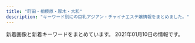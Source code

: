 ```yaml
---
title: "町田・相模原・厚木・大和"
description: "キーワード別にの巨乳アジアン・チャイナエステ嬢情報をまとめました。"
---
```


新着画像と新着キーワードをまとめています。
2021年01月10日の情報です。

<DmmAffiliateIns />
<KeywordTable
  shops={
    [
    {
        "name": "Angel \uff5e\u5929\u4f7f\uff5e",
        "img_links": [
            "http://tenshi.est888.com/css/staff/staff005.jpg",
            "http://tenshi.est888.com/css/top02-left03.jpg",
            "http://tenshi.est888.com/css/staff/staff02.jpg",
            "http://tenshi.est888.com/css/nav/nav04.png",
            "http://tenshi.est888.com/css/staff/staff03.jpg",
            "http://tenshi.est888.com/css/nav/nav01.png",
            "http://tenshi.est888.com/css/head04.jpg",
            "http://tenshi.est888.com/css/nav/nav02.png",
            "http://tenshi.est888.com/css/staff/staff07.jpg",
            "http://tenshi.est888.com/css/staff/staff01.jpg",
            "http://tenshi.est888.com/css/staff/staff09.jpg",
            "http://tenshi.est888.com/css/top02-left02a.jpg",
            "http://tenshi.est888.com/css/nav/nav03.png",
            "http://tenshi.est888.com/css/nav/nav06.png",
            "http://tenshi.est888.com/css/topbottom.jpg",
            "http://tenshi.est888.com/css/staff/staff06.jpg",
            "http://tenshi.est888.com/css/nav/nav05.png",
            "http://tenshi.est888.com/css/staff/staff08.jpg",
            "http://tenshi.est888.com/css/osusume07.jpg",
            "http://tenshi.est888.com/css/staff/staff04.jpg"
        ],
        "keywords": {
            "90": 1,
            "87": 1,
            "89": 2,
            "91": 2,
            "E": 6,
            "D": 3,
            "86": 1,
            "92": 2
        },
        "url": "http://tenshi.est888.com/",
        "station": "JR\u76f8\u6a21\u539f\u99c5\u5357\u53e3"
    },
    {
        "station": "\u5357\u6797\u9593\u99c5\u897f\u53e3",
        "img_links": [
            "http://a-relax.info/girl/04.jpg",
            "http://a-relax.info/girl/03.jpg",
            "http://a-relax.info/images/index_17.jpg",
            "http://a-relax.info/images/index_04.jpg",
            "http://a-relax.info/girl/013.jpg",
            "http://a-relax.info/girl/011.jpg",
            "http://a-relax.info/images/index_25.jpg",
            "http://a-relax.info/images/index_09.jpg",
            "http://a-relax.info/images/index_23.jpg",
            "http://a-relax.info/girl/025.jpg",
            "http://a-relax.info/images/index_38.jpg",
            "http://a-relax.info/images/index_02.jpg",
            "http://a-relax.info/images/info_19.jpg",
            "http://a-relax.info/images/index_34.jpg",
            "http://a-relax.info/girl/021.jpg",
            "http://a-relax.info/images/index_15.jpg",
            "http://a-relax.info/girl/02.jpg",
            "http://a-relax.info/images/r04.jpg",
            "http://a-relax.info/girl/023.jpg",
            "http://a-relax.info/images/index_28.jpg",
            "http://a-relax.info/images/index_36.jpg",
            "http://a-relax.info/girl/026.jpg",
            "http://a-relax.info/images/r03.jpg",
            "http://a-relax.info/images/index_16.jpg",
            "http://a-relax.info/girl/016.jpg",
            "http://a-relax.info/images/sub_23.jpg",
            "http://a-relax.info/images/index_29.jpg",
            "http://a-relax.info/girl/024.jpg",
            "http://a-relax.info/girl/01.jpg",
            "http://a-relax.info/girl/018.jpg",
            "http://a-relax.info/images/index_37.jpg",
            "http://a-relax.info/images/staff_01.jpg",
            "http://a-relax.info/images/r05.jpg",
            "http://a-relax.info/images/r02.jpg",
            "http://a-relax.info/girl/019.jpg",
            "http://a-relax.info/images/staff_19.jpg",
            "http://a-relax.info/girl/00.jpg",
            "http://a-relax.info/images/index_35.jpg",
            "http://a-relax.info/images/index_31.jpg",
            "http://a-relax.info/images/index_01.jpg",
            "http://a-relax.info/images/index_24.jpg",
            "http://a-relax.info/images/index_13.jpg",
            "http://a-relax.info/images/index_40.jpg",
            "http://a-relax.info/girl/022.jpg",
            "http://a-relax.info/images/index_20.jpg",
            "http://a-relax.info/images/info_01.jpg",
            "http://a-relax.info/images/index_18.jpg",
            "http://a-relax.info/images/index_08.jpg",
            "http://a-relax.info/girl/017.jpg",
            "http://a-relax.info/images/01.jpg",
            "http://a-relax.info/images/02.jpg",
            "http://a-relax.info/girl/014.jpg",
            "http://a-relax.info/images/index_27.jpg",
            "http://a-relax.info/images/rec.jpg",
            "http://a-relax.info/images/index_32.jpg",
            "http://a-relax.info/images/rec_19.jpg",
            "http://a-relax.info/images/index_22.jpg",
            "http://a-relax.info/girl/05.jpg",
            "http://a-relax.info/images/index_10.jpg",
            "http://a-relax.info/images/index_11.jpg",
            "http://a-relax.info/images/index_03.jpg",
            "http://a-relax.info/images/r01.jpg",
            "http://a-relax.info/images/index_14.jpg",
            "http://a-relax.info/images/index_06.jpg",
            "http://a-relax.info/images/index_07.jpg",
            "http://a-relax.info/images/index_12.jpg"
        ],
        "keywords": {
            "90": 1,
            "85": 3,
            "87": 3,
            "86": 5,
            "89": 2,
            "88": 1,
            "C": 8,
            "92": 1,
            "E": 1,
            "D": 6,
            "80": 1,
            "F": 1
        },
        "url": "http://a-relax.info",
        "name": "\u3075\u308c\u3042\u3044"
    },
    {
        "keywords": {
            "94": 12,
            "F": 12
        },
        "img_links": [
            "http://www.talkabout.tokyo/picture/m-head01.jpg",
            "http://www.talkabout.tokyo/picture/call.png",
            "http://www.talkabout.tokyo/uploads/201019/1-20101ZZ35c62.jpg",
            "http://www.talkabout.tokyo/uploads/200605/1-200605091K4J3.jpg",
            "http://www.talkabout.tokyo/uploads/200605/1-200605091635J5.jpg",
            "http://www.talkabout.tokyo/uploads/201020/1-20102013422C23.jpg",
            "http://www.talkabout.tokyo/uploads/200605/1-200605091605C6.jpg",
            "http://www.talkabout.tokyo/uploads/201020/1-20102013531a57.jpg",
            "http://www.talkabout.tokyo/picture/m-top003.jpg",
            "http://www.talkabout.tokyo/uploads/201019/1-20101ZZ3305O.jpg",
            "http://www.talkabout.tokyo/uploads/200818/1-200QQ24T5346.jpg",
            "http://www.talkabout.tokyo/uploads/200917/1-20091GI440257.jpg",
            "http://www.talkabout.tokyo/uploads/200605/1-200605091Q1F0.jpg",
            "http://www.talkabout.tokyo/css/m-top04.jpg",
            "http://www.talkabout.tokyo/uploads/200818/1-200QQ24S5552.jpg",
            "http://www.talkabout.tokyo/picture/m-top004.jpg"
        ],
        "url": "http://www.talkabout.tokyo/",
        "name": "Madonna",
        "station": "\u76f8\u6a21\u5927\u91ce\u99c5\u5317\u53e3"
    },
    {
        "station": "\u5c0f\u7530\u6025\u76f8\u6a21\u539f\u99c5\u5357\u53e3",
        "keywords": {
            "D": 15,
            "E": 12
        },
        "img_links": [
            "https://r-massage.tokyo/wp-content/uploads/2020/05/1rakurakuraku.jpg",
            "https://r-massage.tokyo/wp-content/themes/este/img/2.jpg",
            "https://r-massage.tokyo/wp-content/uploads/2020/12/1rakurakuraku.jpg",
            "https://r-massage.tokyo/wp-content/uploads/2020/09/8976521rakurakuraku.jpg",
            "https://r-massage.tokyo/wp-content/uploads/2020/12/9012rakurakuraku.jpg",
            "https://r-massage.tokyo/wp-content/themes/este/img/1.jpg",
            "https://r-massage.tokyo/wp-content/themes/este/img/4.jpg",
            "https://r-massage.tokyo/wp-content/themes/este/img/top-img02c.png",
            "https://r-massage.tokyo/wp-content/uploads/2020/03/2121rakurakuraku.jpg",
            "https://r-massage.tokyo/wp-content/themes/este/img/tel_footer.png",
            "https://r-massage.tokyo/wp-content/themes/este/img/3.jpg",
            "https://r-massage.tokyo/wp-content/uploads/2020/03/217811rakurakuraku.jpg",
            "https://r-massage.tokyo/wp-content/uploads/2020/03/987651rakurakuraku.jpg",
            "https://r-massage.tokyo/wp-content/themes/este/img/call.png",
            "https://r-massage.tokyo/wp-content/uploads/2020/03/123rakurakuraku.jpg",
            "https://r-massage.tokyo/wp-content/themes/este/img/top-img04.png",
            "https://r-massage.tokyo/wp-content/uploads/2020/03/121121rakurakuraku.jpg",
            "https://r-massage.tokyo/wp-content/themes/este/img/tel_header.png",
            "https://r-massage.tokyo/wp-content/themes/este/img/top-img03a.png",
            "https://r-massage.tokyo/wp-content/uploads/2020/05/3rakurakuraku.jpg",
            "https://r-massage.tokyo/wp-content/themes/este/img/top-img01b.png",
            "https://r-massage.tokyo/wp-content/uploads/2020/03/98761rakurakuraku.jpg",
            "https://r-massage.tokyo/wp-content/themes/este/img/top-img01a.png"
        ],
        "name": "OASIS\uff5e\u30aa\u30a2\u30b7\u30b9\uff5e",
        "url": "https://r-massage.tokyo/"
    },
    {
        "url": "http://massage-est.info/",
        "name": "\u685c\u6843-\u3055\u304f\u3089\u3093\u307c-",
        "img_links": [
            "http://massage-est.info/images/cg04.jpg",
            "http://massage-est.info/images/no.png",
            "http://massage-est.info/images/head.jpg",
            "http://massage-est.info/images/cg01.jpg",
            "http://massage-est.info/images/fla.jpg",
            "http://massage-est.info/images/cg11.jpg",
            "http://massage-est.info/images/cg02.jpg",
            "http://massage-est.info/images/cg05.jpg",
            "http://massage-est.info/images/cg03.jpg"
        ],
        "keywords": {},
        "station": "\u5927\u548c\u99c5\u5357\u53e3"
    },
    {
        "name": "MINA",
        "img_links": [
            "http://mrgurokisetsu.tokyo/uploads/200828/1-200RP93113I1.jpg",
            "http://mrgurokisetsu.tokyo/uploads/201114/1-201114140IG24.jpg",
            "http://mrgurokisetsu.tokyo/images/end.png",
            "http://mrgurokisetsu.tokyo/uploads/181219/1-1Q21915324H06.jpg",
            "http://mrgurokisetsu.tokyo/uploads/200828/1-200RP919363I.jpg",
            "http://mrgurokisetsu.tokyo/uploads/181218/1-1Q21R10G3C3.png",
            "http://mrgurokisetsu.tokyo/uploads/200828/1-200RP92022417.jpg",
            "http://mrgurokisetsu.tokyo/uploads/200828/1-200RP931222A.jpg",
            "http://mrgurokisetsu.tokyo/uploads/200828/1-200RP92032509.jpg",
            "http://mrgurokisetsu.tokyo/images/top-sp.png",
            "http://mrgurokisetsu.tokyo/uploads/181219/1-1Q2191A133208.jpg",
            "http://mrgurokisetsu.tokyo/uploads/200828/1-200RP92115101.jpg",
            "http://mrgurokisetsu.tokyo/uploads/200828/1-200RP92305117.jpg",
            "http://mrgurokisetsu.tokyo/uploads/181218/1-1Q21R106025N.png",
            "http://mrgurokisetsu.tokyo/uploads/200828/1-200RP92124K5.jpg",
            "http://mrgurokisetsu.tokyo/uploads/181218/1-1Q21R10649544.png",
            "http://mrgurokisetsu.tokyo/uploads/201026/1-201026161220H2.jpg",
            "http://mrgurokisetsu.tokyo/uploads/200828/1-200RP9192Y24.jpg",
            "http://mrgurokisetsu.tokyo/uploads/181218/1-1Q21R10626151.png",
            "http://mrgurokisetsu.tokyo/uploads/200828/1-200RP92314957.jpg",
            "http://mrgurokisetsu.tokyo/uploads/181219/1-1Q2191A044L9.jpg",
            "http://mrgurokisetsu.tokyo/uploads/181219/1-1Q219153224547.jpg"
        ],
        "station": "\u6d77\u8001\u540d\u99c5\u5357\u53e3",
        "keywords": {
            "88": 2,
            "C": 16,
            "85": 5,
            "D": 4
        },
        "url": "http://mrgurokisetsu.tokyo/"
    },
    {
        "img_links": [
            "http://esthe-relax.info/img/head_img01.jpg",
            "http://esthe-relax.info/img/room/photo03.jpg",
            "http://esthe-relax.info/girl/1.jpg",
            "http://esthe-relax.info/girl/4.jpg",
            "http://esthe-relax.info/img/rec_headimg.jpg",
            "http://esthe-relax.info/girl/2.jpg",
            "http://esthe-relax.info/img/tel.png",
            "http://esthe-relax.info/img/qr.png",
            "http://esthe-relax.info/img/staff_headimg.jpg",
            "http://esthe-relax.info/img/room/photo04.jpg",
            "http://esthe-relax.info/img/room/photo02.jpg",
            "http://esthe-relax.info/img/room/photo01.jpg",
            "http://esthe-relax.info/girl/3.jpg",
            "http://esthe-relax.info/img/link_headimg.jpg",
            "http://esthe-relax.info/topics/img/28-1.jpg",
            "http://esthe-relax.info/img/footer_tel.png",
            "http://esthe-relax.info/img/faq_headimg.jpg",
            "http://esthe-relax.info/topics/img/27-1.jpg",
            "http://esthe-relax.info/girl/4_1.jpg"
        ],
        "name": "\u3072\u307e\u308f\u308a",
        "station": "\u5357\u6797\u9593\u99c5\u897f\u53e3",
        "url": "http://esthe-relax.info/",
        "keywords": {}
    },
    {
        "url": "http://ikoi.jpn.vin/",
        "station": "JR\u76f8\u6a21\u539f\u99c5\u5357\u53e3",
        "name": "\u61a9\u3044",
        "img_links": [
            "http://ikoi.jpn.vin/images/guide_photo02.jpg",
            "http://ikoi.jpn.vin/i/images/guide_photo03.jpg",
            "http://ikoi.jpn.vin/images/guide1.jpg",
            "http://ikoi.jpn.vin/i/images/room3.jpg",
            "http://ikoi.jpn.vin/i/images/flow1.jpg",
            "http://ikoi.jpn.vin/images/r1.jpg",
            "http://ikoi.jpn.vin/images/guide2.jpg",
            "http://ikoi.jpn.vin/i/images/guide2.jpg",
            "http://ikoi.jpn.vin/images/mobile.jpg",
            "http://ikoi.jpn.vin/photos/sites/43/2020/11/2020110402141063.jpg",
            "http://ikoi.jpn.vin/photos/sites/43/2020/11/2020110402141132.jpg",
            "http://ikoi.jpn.vin/images/coupon.jpg",
            "http://ikoi.jpn.vin/i/images/flow2.jpg",
            "http://ikoi.jpn.vin/i/images/f5.jpg",
            "http://ikoi.jpn.vin/images/info1.jpg",
            "http://ikoi.jpn.vin/images/arrow.png",
            "http://ikoi.jpn.vin/images/information.jpg",
            "http://ikoi.jpn.vin/images/f1.jpg",
            "http://ikoi.jpn.vin/images/ac4.jpg",
            "http://ikoi.jpn.vin/images/r2.jpg",
            "http://ikoi.jpn.vin/images/f4.jpg",
            "http://ikoi.jpn.vin/images/guide_photo01.jpg",
            "http://ikoi.jpn.vin/i/images/flow5.jpg",
            "http://ikoi.jpn.vin/images/f3.jpg",
            "http://ikoi.jpn.vin/images/flow5.jpg",
            "http://ikoi.jpn.vin/images/f5.jpg",
            "http://ikoi.jpn.vin/photos/sites/43/2020/11/202011130631149.jpg",
            "http://ikoi.jpn.vin/images/flow1.jpg",
            "http://ikoi.jpn.vin/i/images/f3.jpg",
            "http://ikoi.jpn.vin/i/images/f1.jpg",
            "http://ikoi.jpn.vin/i/images/f2.jpg",
            "http://ikoi.jpn.vin/images/guide_photo03.jpg",
            "http://ikoi.jpn.vin/images/flow3.jpg",
            "http://ikoi.jpn.vin/images/ac2.jpg",
            "http://ikoi.jpn.vin/images/ac3.jpg",
            "http://ikoi.jpn.vin/photos/sites/43/2020/11/2020110402141084.jpg",
            "http://ikoi.jpn.vin/images/ac1.jpg",
            "http://ikoi.jpn.vin/images/r4.jpg",
            "http://ikoi.jpn.vin/photos/sites/43/2019/11/2019110605282192.jpg",
            "http://ikoi.jpn.vin/images/flow2.jpg",
            "http://ikoi.jpn.vin/images/guide3.jpg",
            "http://ikoi.jpn.vin/images/f2.jpg",
            "http://ikoi.jpn.vin/images/r3.jpg",
            "http://ikoi.jpn.vin/images/flow4.jpg",
            "http://ikoi.jpn.vin/i/images/guide_photo02.jpg",
            "http://ikoi.jpn.vin/i/images/flow3.jpg",
            "http://ikoi.jpn.vin/i/images/guide1.jpg",
            "http://ikoi.jpn.vin/i/images/f4.jpg",
            "http://ikoi.jpn.vin/i/images/flow4.jpg",
            "http://ikoi.jpn.vin/i/images/guide_photo01.jpg",
            "http://ikoi.jpn.vin/i/images/guide3.jpg"
        ],
        "keywords": {
            "87": 1,
            "86": 1,
            "85": 3,
            "C": 2,
            "D": 3
        }
    },
    {
        "img_links": [
            "http://forever-est.tokyo/images/m10.jpg",
            "http://forever-est.tokyo/images/fla.jpg",
            "http://forever-est.tokyo/images/m40.jpg",
            "http://forever-est.tokyo/images/cg06.jpg",
            "http://forever-est.tokyo/images/m30.jpg",
            "http://forever-est.tokyo/images/top.jpg",
            "http://forever-est.tokyo/images/m60.jpg",
            "http://forever-est.tokyo/images/lab.jpg",
            "http://forever-est.tokyo/images/m50.jpg",
            "http://forever-est.tokyo/images/no.png",
            "http://forever-est.tokyo/images/m20.jpg",
            "http://forever-est.tokyo/images/ltb.jpg"
        ],
        "keywords": {},
        "name": "Amanda \uff5e\u30a2\u30de\u30f3\u30c0\uff5e",
        "url": "http://forever-est.tokyo/",
        "station": "\u5927\u548c\u99c5\u5357\u53e3"
    },
    {
        "url": "http://kiminoharu.xyz/",
        "station": "JR\u6a4b\u672c\u99c5\u5317\u53e3",
        "name": "\u541b\u306e\u6625",
        "img_links": [
            "http://kiminoharu.xyz/images/003.jpg",
            "http://kiminoharu.xyz/images/g5.jpg",
            "http://kiminoharu.xyz/images/r1.jpg",
            "http://kiminoharu.xyz/images/g22.jpg",
            "http://kiminoharu.xyz/images/g4.jpg",
            "http://kiminoharu.xyz/images/g44.jpg",
            "http://kiminoharu.xyz/images/001.jpg",
            "http://kiminoharu.xyz/images/g1.jpg",
            "http://kiminoharu.xyz/images/g0.jpg",
            "http://kiminoharu.xyz/images/s3.jpg",
            "http://kiminoharu.xyz/images/0.png",
            "http://kiminoharu.xyz/images/g3.jpg",
            "http://kiminoharu.xyz/images/g2.jpg",
            "http://kiminoharu.xyz/images/g66.jpg",
            "http://kiminoharu.xyz/images/r3.jpg",
            "http://kiminoharu.xyz/images/s4.jpg",
            "http://kiminoharu.xyz/images/g6.jpg",
            "http://kiminoharu.xyz/images/s1.jpg",
            "http://kiminoharu.xyz/images/r2.jpg",
            "http://kiminoharu.xyz/images/r4.jpg",
            "http://kiminoharu.xyz/images/002.jpg",
            "http://kiminoharu.xyz/images/g45.jpg",
            "http://kiminoharu.xyz/images/s2.jpg",
            "http://kiminoharu.xyz/images/g33.jpg",
            "http://kiminoharu.xyz/images/g11.jpg",
            "http://kiminoharu.xyz/images/g67.jpg"
        ],
        "keywords": {
            "\u4e73": 1,
            "D": 6
        }
    },
    {
        "station": "\u76f8\u6b66\u53f0\u524d\u99c5\u5317\u53e3",
        "url": "http://www.pentohausu.xyz/",
        "img_links": [
            "http://www.pentohausu.xyz/images/index-rin_20.jpg",
            "http://www.yozakura-aroma.xyz/images/staff/2.jpg",
            "http://www.pentohausu.xyz/images/nav/nav-t-sys.jpg",
            "http://www.pentohausu.xyz/images/staff/1/4.jpg",
            "http://www.pentohausu.xyz/images/index-rin_14.jpg",
            "http://www.pentohausu.xyz/images/shop/6.jpg",
            "http://www.pentohausu.xyz/images/staff/1/aya.jpg",
            "http://www.pentohausu.xyz/images/index-rin_04.jpg",
            "http://www.pentohausu.xyz/images/staff/1/7.jpg",
            "http://www.pentohausu.xyz/images/nav/nav-t-job.jpg",
            "http://www.pentohausu.xyz/images/index-rin_02.jpg",
            "http://www.pentohausu.xyz/images/staff/1/8.jpg",
            "http://www.pentohausu.xyz/images/staff/1/mie.png",
            "http://www.pentohausu.xyz/images/sys.png",
            "http://www.pentohausu.xyz/images/lanmu-t-st2.jpg",
            "http://www.pentohausu.xyz/images/lanmu-t-st.jpg",
            "http://www.pentohausu.xyz/images/shop/5.jpg",
            "http://www.pentohausu.xyz/images/staff/1/sayuri.jpg"
        ],
        "name": "\u30da\u30f3\u30c8\u30cf\u30a6\u30b9",
        "keywords": {}
    },
    {
        "url": "http://makura.este.work/",
        "keywords": {
            "D": 36,
            "86": 27,
            "83": 18,
            "87": 18,
            "88": 9,
            "C": 27
        },
        "name": "\u6708\u306e\u96eb",
        "img_links": [
            "http://makura.este.work/2/uploadimg/1604659425.jpg",
            "http://makura.este.work/interior_t.jpg",
            "http://makura.este.work/2/uploadimg/1558003136.jpg",
            "http://makura.este.work/news.png",
            "http://makura.este.work/sys2.png",
            "http://makura.este.work/2/uploadimg/1557998019.jpeg",
            "http://makura.este.work/2/uploadimg/1601010844.jpg",
            "http://makura.este.work/tel.jpg",
            "http://makura.este.work/s1.png",
            "http://makura.este.work/2/uploadimg/1599646307.jpg",
            "http://makura.este.work/r1.jpg",
            "http://makura.este.work/ta.jpg",
            "http://makura.este.work/2/uploadimg/1557998297.jpeg",
            "http://makura.este.work/head.jpg",
            "http://makura.este.work/r2.jpg",
            "http://makura.este.work/2/uploadimg/1610256023.jpg",
            "http://makura.este.work/2/uploadimg/1598867272.jpg",
            "http://makura.este.work/staff_t.jpg"
        ],
        "station": "\u672c\u539a\u6728\u99c5\u5317\u53e3"
    },
    {
        "keywords": {
            "D": 40,
            "88": 16,
            "86": 48,
            "E": 8,
            "82": 16,
            "C": 40,
            "85": 8
        },
        "img_links": [
            "http://www.whitemilk.iesjp.com/files/001.jpg",
            "http://www.whitemilk.iesjp.com/photo_news/upimg/384765fc43ddd57c2e_0.jpg",
            "http://www.whitemilk.iesjp.com/images/rsubt3.png",
            "http://www.whitemilk.iesjp.com/images/slider-img002.jpg",
            "http://www.whitemilk.iesjp.com/files/006.jpg",
            "http://www.whitemilk.iesjp.com/images/b-online.png",
            "http://www.whitemilk.iesjp.com/files/004.jpg",
            "http://www.whitemilk.iesjp.com/images/rsubt2.png",
            "http://www.whitemilk.iesjp.com/images/rsubt6.png",
            "http://www.whitemilk.iesjp.com/files/009.jpg",
            "http://www.whitemilk.iesjp.com/files/008.jpg",
            "http://www.whitemilk.iesjp.com/files/003.jpg",
            "http://www.whitemilk.iesjp.com/files/002.jpg",
            "http://www.whitemilk.iesjp.com/files/005.jpg",
            "http://www.whitemilk.iesjp.com/images/slider-img001.jpg",
            "http://www.whitemilk.iesjp.com/images/rsubt4.png",
            "http://www.whitemilk.iesjp.com/files/010.jpg",
            "http://www.whitemilk.iesjp.com/files/007.jpg",
            "http://www.whitemilk.iesjp.com/photo_news/upimg/807595ff6abbdb5daf_0.jpg",
            "http://www.whitemilk.iesjp.com/images/m3.jpg",
            "http://www.whitemilk.iesjp.com/images/m1.jpg",
            "http://www.whitemilk.iesjp.com/images/rsubt1.png",
            "http://www.whitemilk.iesjp.com/files/011.jpg",
            "http://www.whitemilk.iesjp.com/images/m6.jpg",
            "http://www.whitemilk.iesjp.com/images/b-tel.png",
            "http://www.whitemilk.iesjp.com/images/rsubt5.png",
            "http://www.whitemilk.iesjp.com/images/m2.jpg",
            "http://www.whitemilk.iesjp.com/images/rsubt7.png",
            "http://www.whitemilk.iesjp.com/images/m4.jpg"
        ],
        "name": "\u30db\u30ef\u30a4\u30c8\u30df\u30eb\u30af",
        "url": "http://www.whitemilk.iesjp.com/",
        "station": "\u5927\u548c\u99c5\u5317\u53e3"
    },
    {
        "img_links": [
            "http://yoshiko.jpest.net/uploads//sites/13/2020/08/lami.jpg",
            "http://yoshiko.jpest.net/uploads//sites/13/2020/10/1603075746-1.jpg",
            "http://yoshiko.jpest.net/uploads//sites/13/2020/08/news01.png",
            "http://yoshiko.jpest.net/uploads//sites/13/2020/08/1604303415-top.jpg",
            "http://yoshiko.jpest.net/uploads//sites/13/2020/08/1597221072-mobile.png",
            "http://yoshiko.jpest.net/uploads//sites/13/2020/08/r2.jpg",
            "http://yoshiko.jpest.net/uploads//sites/13/2020/08/g1.jpg",
            "http://yoshiko.jpest.net/uploads//sites/13/2020/08/lina.jpg",
            "http://yoshiko.jpest.net/uploads//sites/13/2020/08/tite-staff.jpg",
            "http://yoshiko.jpest.net/uploads//sites/13/2020/08/news03.png",
            "http://yoshiko.jpest.net/uploads//sites/13/2020/08/yuki.jpg",
            "http://yoshiko.jpest.net/uploads//sites/13/2020/08/bj_03.jpg",
            "http://yoshiko.jpest.net/uploads//sites/13/2020/08/1604303247-top.jpg",
            "http://yoshiko.jpest.net/uploads//sites/13/2020/08/r1.jpg",
            "http://yoshiko.jpest.net/uploads//sites/13/2020/08/r4.jpg",
            "http://yoshiko.jpest.net/uploads//sites/13/2020/08/r3.jpg",
            "http://yoshiko.jpest.net/uploads//sites/13/2020/08/g5.jpg",
            "http://yoshiko.jpest.net/uploads//sites/13/2020/10/1602825649-g22.jpg",
            "http://yoshiko.jpest.net/uploads//sites/13/2020/08/laola.jpg",
            "http://yoshiko.jpest.net/uploads//sites/13/2020/08/g6.jpg",
            "http://yoshiko.jpest.net/uploads//sites/13/2020/10/1603068785-1.jpg"
        ],
        "keywords": {},
        "url": "http://yoshiko.jpest.net/",
        "name": "\u5409\u597d",
        "station": "JR\u6df5\u91ce\u8fba\u99c5\u5357\u53e3"
    },
    {
        "station": "JR\u6a4b\u672c\u99c5\u5317\u53e3",
        "img_links": [
            "http://hm705.jpn.cm/images/ac1.jpg",
            "http://hm705.jpn.cm/images/end.png",
            "http://hm705.jpn.cm/photos/sites/37/2018/06/2018061903375846.jpg",
            "http://hm705.jpn.cm/photos/sites/37/2020/01/2020012609400388.jpg",
            "http://hm705.jpn.cm/images/s.jpg",
            "http://hm705.jpn.cm/photos/sites/37/2020/12/2020120203142783.jpg",
            "http://hm705.jpn.cm/images/mobile.jpg",
            "http://hm705.jpn.cm/images/s_staff.jpg",
            "http://hm705.jpn.cm/images/dian.jpg",
            "http://hm705.jpn.cm/images/s_blogger.jpg",
            "http://hm705.jpn.cm/images/s_link.jpg",
            "http://hm705.jpn.cm/images/blogger.jpg",
            "http://hm705.jpn.cm/images/info1.jpg",
            "http://hm705.jpn.cm/images/top.jpg"
        ],
        "url": "http://hm705.jpn.cm/",
        "keywords": {},
        "name": "\u30ab\u30a8\u30eb\u306e\u5bb6"
    },
    {
        "station": "\u5c0f\u7530\u6025\u76f8\u6a21\u539f\u99c5\u5357\u53e3",
        "keywords": {},
        "img_links": [
            "http://sh-leo.work/picture/a.png",
            "http://sh-leo.work/picture/top_pickback.png",
            "http://sh-leo.work/picture/s_4.jpg",
            "http://sh-leo.work/picture/s_2.jpg",
            "http://sh-leo.work/picture/fm5.png",
            "http://sh-leo.work/picture/shinphoto1.jpg",
            "http://sh-leo.work/picture/frameback.png",
            "http://sh-leo.work/picture/p6_ct1.png",
            "http://sh-leo.work/picture/top_sin1.jpg",
            "http://sh-leo.work/picture/top_t3.png",
            "http://sh-leo.work/picture/s_1.jpg",
            "http://sh-leo.work/picture/fm3.png",
            "http://sh-leo.work/picture/topimg1.jpg",
            "http://sh-leo.work/picture/top_sin3.jpg",
            "http://sh-leo.work/picture/fm6.png",
            "http://sh-leo.work/picture/age.png",
            "http://sh-leo.work/picture/frames.png",
            "http://sh-leo.work/picture/p3_ct1.png",
            "http://sh-leo.work/picture/shinphoto4.jpg",
            "http://sh-leo.work/picture/att.png",
            "http://sh-leo.work/picture/topimg3.jpg",
            "http://sh-leo.work/picture/faq_st1.png",
            "http://sh-leo.work/picture/p4_ct1_sub1.png",
            "http://sh-leo.work/picture/faq_st2.png",
            "http://sh-leo.work/picture/top_sin2.jpg",
            "http://sh-leo.work/picture/top_t1.png",
            "http://sh-leo.work/picture/s_3.jpg",
            "http://sh-leo.work/picture/s_5.jpg",
            "http://sh-leo.work/picture/fm2.png",
            "http://sh-leo.work/picture/top_t2.png",
            "http://sh-leo.work/picture/p2_ct1.png",
            "http://sh-leo.work/picture/top_t4.png",
            "http://sh-leo.work/picture/camp20180713_2.png",
            "http://sh-leo.work/picture/q.png",
            "http://sh-leo.work/picture/top_t8.png",
            "http://sh-leo.work/picture/topimg2.jpg",
            "http://sh-leo.work/picture/shinphoto2.jpg",
            "http://sh-leo.work/picture/p4_ct1.png",
            "http://sh-leo.work/picture/fm4.png",
            "http://sh-leo.work/picture/shinphoto3.jpg",
            "http://sh-leo.work/picture/top_t5.png",
            "http://sh-leo.work/picture/optionrev1.png",
            "http://sh-leo.work/picture/fm1.png"
        ],
        "name": "LEO\uff5e\u30ec\u30aa\uff5e",
        "url": "http://sh-leo.work/"
    },
    {
        "station": "JR\u76f8\u6a21\u539f\u99c5\u5357\u53e3",
        "img_links": [
            "http://www.kango.esjp.site/photo_news/upimg/132605fdafb9c74d66_0.jpg",
            "http://www.kango.esjp.site/photo_news/upimg/132605fdafb9c74d66_1.jpg",
            "http://www.kango.esjp.site/files/006.jpg",
            "http://www.kango.esjp.site/files/001.jpg",
            "http://www.kango.esjp.site/images/slider-img001.jpg",
            "http://www.kango.esjp.site/files/005.jpg",
            "http://www.kango.esjp.site/images/s_pickup.png",
            "http://www.kango.esjp.site/images/m4.jpg",
            "http://www.kango.esjp.site/images/slider-img002.jpg",
            "http://www.kango.esjp.site/images/m6.jpg",
            "http://www.kango.esjp.site/files/007.jpg",
            "http://www.kango.esjp.site/files/004.jpg",
            "http://www.kango.esjp.site/files/002.jpg",
            "http://www.kango.esjp.site/images/s_top_therapist.png",
            "http://www.kango.esjp.site/images/m3.jpg",
            "http://www.kango.esjp.site/photo_news/upimg/471305ff8085124538_0.jpg",
            "http://www.kango.esjp.site/images/s_message.png",
            "http://www.kango.esjp.site/photo_news/upimg/823325fc86c10c020c_0.jpg",
            "http://www.kango.esjp.site/images/m2.jpg",
            "http://www.kango.esjp.site/photo_news/upimg/823325fc86c10c020c_1.jpg",
            "http://www.kango.esjp.site/images/m1.jpg",
            "http://www.kango.esjp.site/files/008.jpg",
            "http://www.kango.esjp.site/files/009.jpg",
            "http://www.kango.esjp.site/photo_news/upimg/471305ff8085124538_1.jpg",
            "http://www.kango.esjp.site/images/s_news.png"
        ],
        "keywords": {
            "D": 64,
            "86": 16,
            "87": 48
        },
        "url": "http://www.kango.esjp.site/",
        "name": "\u82b1\u9b41\uff5e\u304a\u3044\u3089\u3093\uff5e"
    },
    {
        "img_links": [
            "http://www.club.masg.info/images/btn2.png",
            "http://www.club.masg.info/common/images/photo03.jpg",
            "http://www.club.masg.info/images/icon_concept.png",
            "http://www.club.masg.info/files/001.jpg",
            "http://www.club.masg.info/files/003.jpg",
            "http://www.club.masg.info/images/icon_staff.png",
            "http://www.club.masg.info/images/end-info.png",
            "http://www.club.masg.info/images/icon_top.png",
            "http://www.club.masg.info/common/images/photo02.jpg",
            "http://www.club.masg.info/images/icon_info.png",
            "http://www.club.masg.info/images/mainImg_sub.jpg",
            "http://www.club.masg.info/images/icon_tel.png",
            "http://www.club.masg.info/common/images/photo01.jpg",
            "http://www.club.masg.info/files/002.jpg",
            "http://www.club.masg.info/files/005.jpg"
        ],
        "url": "http://www.club.masg.info/",
        "keywords": {
            "86": 1,
            "87": 3,
            "D": 4
        },
        "name": "\u7f8e\u4eba\u30af\u30e9\u30d6",
        "station": "JR\u76f8\u6a21\u539f\u99c5\u5357\u53e3"
    },
    {
        "img_links": [
            "https://static.wixstatic.com/media/c0eb72_49932dfe75854b10851e2f635bbef7f5~mv2.jpg",
            "https://static.wixstatic.com/media/c0eb72_60792a94bdc64b04abee2a5d38576eb6~mv2.jpg",
            "https://static.wixstatic.com/media/11062b_3898087230504168ad90bb7a6500590d~mv2.jpg",
            "https://static.wixstatic.com/media/c0eb72_98b428f5c01048a18ac1fdf614233f9d~mv2.png",
            "https://static.wixstatic.com/media/c0eb72_7d41a4b101d7452dbf19e5b357046865~mv2.jpg",
            "https://static.wixstatic.com/media/c0eb72_56265fa853294a9093fa7786ee537f22~mv2.png",
            "https://static.wixstatic.com/media/c0eb72_4e84fbe114f64716846f56f12bd3ea99~mv2.jpg",
            "https://static.wixstatic.com/media/c0eb72_466a1992d47a47e991e8719347920e7f~mv2.jpg",
            "https://static.wixstatic.com/media/c0eb72_129acdbe2b2648bcbc5dbb0e1b582288~mv2.png",
            "https://static.wixstatic.com/media/c0eb72_0246c3a79d3447e283cf1cef01a5b64c~mv2.png",
            "https://static.wixstatic.com/media/35cc8b66422e4621a4e266aea1a0632c.jpg",
            "https://static.wixstatic.com/media/c0eb72_0cba03bfdf8f4900959025ea45e5454a~mv2.jpg",
            "https://static.wixstatic.com/media/11062b_7f904ced8c7641f3917f933e8c02308d~mv2.jpg"
        ],
        "url": "https://www.newrakuraku.com/",
        "station": "\u5c0f\u7530\u6025\u76f8\u6a21\u539f\u99c5\u5317\u53e3",
        "name": "\u3089\u304f\u3089\u304f",
        "keywords": {}
    },
    {
        "name": "nana",
        "keywords": {
            "C": 41
        },
        "station": "\u3055\u304c\u307f\u91ce\u99c5\u5317\u53e3",
        "url": "http://sln-esthe.com/",
        "img_links": [
            "http://sln-esthe.com/scdl/staff/10221mb.jpg",
            "http://sln-esthe.com/scdl/staff/10552.jpg",
            "http://sln-esthe.com/scdl/staff/10491mb.jpg",
            "http://sln-esthe.com/scdl/staff/10381mb.jpg",
            "http://sln-esthe.com/scdl/staff/10541mb.jpg",
            "http://sln-esthe.com/pic/head.png",
            "http://sln-esthe.com/scdl/staff/10161.jpg",
            "http://sln-esthe.com/scdl/staff/10321mb.jpg",
            "http://sln-esthe.com/scdl/staff/10141mb.jpg",
            "http://sln-esthe.com/scdl/staff/10071.jpg",
            "http://sln-esthe.com/scdl/staff/10451mb.jpg",
            "http://sln-esthe.com/scdl/staff/10611.jpg",
            "http://sln-esthe.com/scdl/staff/10311mb.jpg",
            "http://sln-esthe.com/scdl/staff/10481mb.jpg",
            "http://sln-esthe.com/scdl/staff/10381.jpg",
            "http://sln-esthe.com/scdl/staff/10231.jpg",
            "http://sln-esthe.com/scdl/staff/10402.jpg",
            "http://sln-esthe.com/scdl/staff/10061mb.jpg",
            "http://sln-esthe.com/scdl/staff/10281mb.jpg",
            "http://sln-esthe.com/scdl/staff/10441.jpg",
            "http://sln-esthe.com/scdl/staff/10471.jpg",
            "http://sln-esthe.com/scdl/staff/10621mb.jpg",
            "http://sln-esthe.com/scdl/staff/10343.jpg",
            "http://sln-esthe.com/scdl/staff/10563.jpg",
            "http://sln-esthe.com/scdl/staff/10351mb.jpg",
            "http://sln-esthe.com/scdl/staff/10101mb.jpg",
            "http://sln-esthe.com/img/faq/q.png",
            "http://sln-esthe.com/scdl/staff/10102.jpg",
            "http://sln-esthe.com/scdl/staff/10181mb.jpg",
            "http://sln-esthe.com/scdl/staff/10151mb.jpg",
            "http://sln-esthe.com/scdl/staff/10211.jpg",
            "http://sln-esthe.com/scdl/staff/10311.jpg",
            "http://sln-esthe.com/scdl/staff/10631mb.jpg",
            "http://sln-esthe.com/img/faq/a.png",
            "http://sln-esthe.com/scdl/staff/10601.jpg",
            "http://sln-esthe.com/scdl/staff/10681mb.jpg",
            "http://sln-esthe.com/scdl/staff/10111mb.jpg",
            "http://sln-esthe.com/img/ttl_faq.png",
            "http://sln-esthe.com/scdl/staff/10681.jpg",
            "http://sln-esthe.com/scdl/staff/10301mb.jpg",
            "http://sln-esthe.com/scdl/staff/10342.jpg",
            "http://sln-esthe.com/scdl/staff/10241.jpg",
            "http://sln-esthe.com/scdl/staff/10142.jpg",
            "http://sln-esthe.com/scdl/staff/10211mb.jpg",
            "http://sln-esthe.com/scdl/staff/10021mb.jpg",
            "http://sln-esthe.com/scdl/staff/10032.jpg",
            "http://sln-esthe.com/scdl/staff/10581.jpg",
            "http://sln-esthe.com/scdl/staff/10131.jpg",
            "http://sln-esthe.com/img/ttl_mobile.png",
            "http://sln-esthe.com/scdl/staff/10331.jpg",
            "http://sln-esthe.com/scdl/staff/10562.jpg",
            "http://sln-esthe.com/scdl/staff/10622.jpg",
            "http://sln-esthe.com/scdl/staff/10631.jpg",
            "http://sln-esthe.com/scdl/staff/10391.jpg",
            "http://sln-esthe.com/scdl/staff/10651.jpg",
            "http://sln-esthe.com/img/ttl_rec.png",
            "http://sln-esthe.com/scdl/staff/10601mb.jpg",
            "http://sln-esthe.com/scdl/staff/10361mb.jpg",
            "http://sln-esthe.com/scdl/staff/10661mb.jpg",
            "http://sln-esthe.com/scdl/staff/10421mb.jpg",
            "http://sln-esthe.com/scdl/staff/10121mb.jpg",
            "http://sln-esthe.com/scdl/staff/10564.jpg",
            "http://sln-esthe.com/scdl/staff/10321.jpg",
            "http://sln-esthe.com/scdl/staff/10414.jpg",
            "http://sln-esthe.com/scdl/staff/10011mb.jpg",
            "http://sln-esthe.com/scdl/staff/10292.jpg",
            "http://sln-esthe.com/scdl/staff/10031mb.jpg",
            "http://sln-esthe.com/scdl/staff/10041mb.jpg",
            "http://sln-esthe.com/scdl/staff/10121.jpg",
            "http://sln-esthe.com/scdl/staff/10641.jpg",
            "http://sln-esthe.com/scdl/staff/10431mb.jpg",
            "http://sln-esthe.com/scdl/staff/10221.jpg",
            "http://sln-esthe.com/scdl/staff/10181.jpg",
            "http://sln-esthe.com/scdl/staff/10611mb.jpg",
            "http://sln-esthe.com/scdl/staff/10291mb.jpg",
            "http://sln-esthe.com/scdl/staff/10271mb.jpg",
            "http://sln-esthe.com/scdl/staff/10331mb.jpg",
            "http://sln-esthe.com/scdl/staff/10531.jpg",
            "http://sln-esthe.com/scdl/staff/10261.jpg",
            "http://sln-esthe.com/scdl/staff/10451.jpg",
            "http://sln-esthe.com/scdl/staff/10561mb.jpg",
            "http://sln-esthe.com/scdl/staff/10661.jpg",
            "http://sln-esthe.com/scdl/staff/10581mb.jpg",
            "http://sln-esthe.com/img/faq/faq_st2.png",
            "http://sln-esthe.com/scdl/staff/10391mb.jpg",
            "http://sln-esthe.com/scdl/staff/10431.jpg",
            "http://sln-esthe.com/scdl/staff/10554.jpg",
            "http://sln-esthe.com/scdl/staff/10282.jpg",
            "http://sln-esthe.com/scdl/staff/10413.jpg",
            "http://sln-esthe.com/scdl/staff/10341.jpg",
            "http://sln-esthe.com/img/ttl_staff.png",
            "http://sln-esthe.com/scdl/staff/10122.jpg",
            "http://sln-esthe.com/scdl/staff/10022.jpg",
            "http://sln-esthe.com/scdl/staff/10441mb.jpg",
            "http://sln-esthe.com/scdl/staff/10012.jpg",
            "http://sln-esthe.com/scdl/staff/10551.jpg",
            "http://sln-esthe.com/scdl/staff/10371mb.jpg",
            "http://sln-esthe.com/scdl/staff/10011.jpg",
            "http://sln-esthe.com/scdl/staff/10501.jpg",
            "http://sln-esthe.com/scdl/staff/10301.jpg",
            "http://sln-esthe.com/scdl/staff/10641mb.jpg",
            "http://sln-esthe.com/scdl/staff/10171.jpg",
            "http://sln-esthe.com/scdl/staff/10041.jpg",
            "http://sln-esthe.com/scdl/staff/10691.jpg",
            "http://sln-esthe.com/scdl/staff/10621.jpg",
            "http://sln-esthe.com/img/faq/faq_st1.png",
            "http://sln-esthe.com/scdl/staff/10493.jpg",
            "http://sln-esthe.com/scdl/staff/10481.jpg",
            "http://sln-esthe.com/scdl/staff/10571.jpg",
            "http://sln-esthe.com/scdl/staff/10261mb.jpg",
            "http://sln-esthe.com/scdl/staff/10401.jpg",
            "http://sln-esthe.com/scdl/staff/10291.jpg",
            "http://sln-esthe.com/scdl/staff/10031.jpg",
            "http://sln-esthe.com/scdl/staff/10061.jpg",
            "http://sln-esthe.com/scdl/staff/10701mb.jpg",
            "http://sln-esthe.com/scdl/staff/10341mb.jpg",
            "http://sln-esthe.com/scdl/staff/10131mb.jpg",
            "http://sln-esthe.com/scdl/staff/10412.jpg",
            "http://sln-esthe.com/scdl/staff/10501mb.jpg",
            "http://sln-esthe.com/scdl/staff/10171mb.jpg",
            "http://sln-esthe.com/scdl/staff/10152.jpg",
            "http://sln-esthe.com/scdl/staff/10671.jpg",
            "http://sln-esthe.com/scdl/staff/10191mb.jpg",
            "http://sln-esthe.com/scdl/staff/10141.jpg",
            "http://sln-esthe.com/scdl/staff/10161mb.jpg",
            "http://sln-esthe.com/scdl/staff/10701.jpg",
            "http://sln-esthe.com/scdl/staff/10471mb.jpg",
            "http://sln-esthe.com/scdl/staff/10492.jpg",
            "http://sln-esthe.com/scdl/staff/10691mb.jpg",
            "http://sln-esthe.com/scdl/staff/10541.jpg",
            "http://sln-esthe.com/scdl/staff/10491.jpg",
            "http://sln-esthe.com/scdl/staff/10361.jpg",
            "http://sln-esthe.com/scdl/staff/10241mb.jpg",
            "http://sln-esthe.com/scdl/staff/10521mb.jpg",
            "http://sln-esthe.com/scdl/staff/10551mb.jpg",
            "http://sln-esthe.com/scdl/staff/10531mb.jpg",
            "http://sln-esthe.com/scdl/staff/10421.jpg",
            "http://sln-esthe.com/scdl/staff/10561.jpg",
            "http://sln-esthe.com/scdl/staff/10281.jpg",
            "http://sln-esthe.com/scdl/staff/10371.jpg",
            "http://sln-esthe.com/scdl/staff/10571mb.jpg",
            "http://sln-esthe.com/scdl/staff/10651mb.jpg",
            "http://sln-esthe.com/scdl/staff/10411.jpg",
            "http://sln-esthe.com/scdl/staff/10191.jpg",
            "http://sln-esthe.com/scdl/staff/10151.jpg",
            "http://sln-esthe.com/scdl/staff/10511mb.jpg",
            "http://sln-esthe.com/scdl/staff/10101.jpg",
            "http://sln-esthe.com/scdl/staff/10071mb.jpg",
            "http://sln-esthe.com/scdl/staff/10671mb.jpg",
            "http://sln-esthe.com/scdl/staff/10461mb.jpg",
            "http://sln-esthe.com/scdl/staff/10162.jpg",
            "http://sln-esthe.com/scdl/staff/10111.jpg",
            "http://sln-esthe.com/scdl/staff/10521.jpg",
            "http://sln-esthe.com/scdl/staff/10021.jpg",
            "http://sln-esthe.com/scdl/staff/10553.jpg",
            "http://sln-esthe.com/scdl/staff/10401mb.jpg",
            "http://sln-esthe.com/scdl/staff/10271.jpg",
            "http://sln-esthe.com/scdl/staff/10411mb.jpg",
            "http://sln-esthe.com/scdl/staff/10231mb.jpg",
            "http://sln-esthe.com/scdl/staff/10461.jpg",
            "http://sln-esthe.com/scdl/staff/10511.jpg",
            "http://sln-esthe.com/scdl/staff/10351.jpg"
        ]
    },
    {
        "url": "http://yasuragi.tyo.ac/",
        "name": "\u3084\u3059\u3089\u304e",
        "station": "\u5c0f\u7530\u6025\u7dda\u753a\u7530\u99c5\u897f\u53e3",
        "keywords": {
            "86": 10,
            "C": 12,
            "D": 20,
            "87": 5,
            "85": 5
        },
        "img_links": [
            "http://yasuragi.tyo.ac/images/s3.jpg",
            "http://yasuragi.tyo.ac/photos/sites/55/2020/10/2020102309174314.jpg",
            "http://yasuragi.tyo.ac/photos/sites/55/2019/12/2019121604403165.jpg",
            "http://yasuragi.tyo.ac/images/mobile.jpg",
            "http://yasuragi.tyo.ac/images/news_bj1.png",
            "http://yasuragi.tyo.ac/images/s_news.png",
            "http://yasuragi.tyo.ac/photos/sites/55/2019/12/2019121604403829.jpg",
            "http://yasuragi.tyo.ac/images/room2.jpg",
            "http://yasuragi.tyo.ac/images/s_link.png",
            "http://yasuragi.tyo.ac/photos/sites/55/2019/12/2019121604403490.jpg",
            "http://yasuragi.tyo.ac/images/room1.jpg",
            "http://yasuragi.tyo.ac/images/news_bj3.png",
            "http://yasuragi.tyo.ac/images/s_staff.png",
            "http://yasuragi.tyo.ac/images/room4.jpg",
            "http://yasuragi.tyo.ac/images/end.jpg",
            "http://yasuragi.tyo.ac/images/room3.jpg",
            "http://yasuragi.tyo.ac/images/top.jpg"
        ]
    },
    {
        "station": "\u5927\u548c\u99c5\u5357\u53e3",
        "img_links": [
            "http://precious.estheya.com/css/nav/nav-003.jpg",
            "http://precious.estheya.com/css/staff/staff02-a.png",
            "http://precious.estheya.com/css/c01.png",
            "http://precious.estheya.com/css/staff/staff03.png",
            "http://precious.estheya.com/css/head02.jpg",
            "http://precious.estheya.com/css/staff/staff03-a.png",
            "http://precious.estheya.com/css/nav/nav-004.jpg",
            "http://precious.estheya.com/css/nav/nav-002.jpg",
            "http://precious.estheya.com/css/top02.jpg",
            "http://precious.estheya.com/css/nav/nav-005.jpg",
            "http://precious.estheya.com/css/nav/nav-001.jpg",
            "http://precious.estheya.com/css/osusume01.png",
            "http://precious.estheya.com/css/staff/staff01-a.png",
            "http://precious.estheya.com/css/top03.png",
            "http://precious.estheya.com/css/staff/staff02.png",
            "http://precious.estheya.com/css/staff/staff01.png",
            "http://precious.estheya.com/css/nav/nav-006.jpg"
        ],
        "url": "http://precious.estheya.com/",
        "name": "\u30d7\u30ec\u30b7\u30e3\u30b9",
        "keywords": {
            "89": 2,
            "C": 1,
            "D": 2,
            "86": 1
        }
    },
    {
        "name": "\u30b9\u30de\u30a4\u30eb",
        "keywords": {},
        "img_links": [
            "http://www.spun.work/images/int1.png",
            "http://www.spun.work/images/int2.png",
            "http://www.spun.work/images/2.jpg",
            "http://www.spun.work/img/satomi1.jpg",
            "http://www.spun.work/images/head.jpg",
            "http://www.spun.work/images/line.png",
            "http://www.spun.work/img/yuki1.jpg",
            "http://www.spun.work/images/staff_t.jpg",
            "http://www.spun.work/img/mari1.jpg",
            "http://www.spun.work/images/9.jpg",
            "http://www.spun.work/img/haruko1.jpg",
            "http://www.spun.work/images/info.png",
            "http://www.spun.work/images/6.jpg",
            "http://www.spun.work/images/news.png",
            "http://www.spun.work/images/tel.jpg",
            "http://www.spun.work/images/sys1.png",
            "http://www.spun.work/img/momoka1.jpg",
            "http://www.spun.work/images/8.jpg",
            "http://www.spun.work/images/sys2.png",
            "http://www.spun.work/images/interior_t.jpg",
            "http://www.spun.work/images/ta.jpg",
            "http://www.spun.work/images/1.jpg",
            "http://www.spun.work/images/mobile.jpg"
        ],
        "url": "http://www.spun.work/",
        "station": "\u76f8\u6a21\u5927\u91ce\u99c5\u5357\u53e3"
    },
    {
        "img_links": [
            "http://es-mina.com/staff/runa/01mb.jpg",
            "http://es-mina.com/staff/ririka/01mb.jpg",
            "http://es-mina.com/staff/mana/01mb.jpg",
            "http://es-mina.com/img/ttl_staff.png",
            "http://es-mina.com/staff/izumi/01mb.jpg",
            "http://es-mina.com/staff/haru/01mb.jpg",
            "http://es-mina.com/staff/tina/01mb.jpg",
            "http://es-mina.com/staff/midori/01mb.jpg",
            "http://es-mina.com/staff/momoko/01mb.jpg",
            "http://es-mina.com/img/mainft.jpg",
            "http://es-mina.com/img/access/roadsp.png",
            "http://es-mina.com/img/access/roada2.jpg",
            "http://es-mina.com/staff/nanami/01mb.jpg",
            "http://es-mina.com/staff/nina/01mb.jpg",
            "http://es-mina.com/pic/topimg1.jpg",
            "http://es-mina.com/img/foot.jpg",
            "http://es-mina.com/staff/kana/01mb.jpg",
            "http://es-mina.com/img/access/roada3.jpg",
            "http://es-mina.com/img/access/roada4.jpg",
            "http://es-mina.com/staff/ami/01mb.jpg",
            "http://es-mina.com/staff/rei/01mb.jpg",
            "http://es-mina.com/staff/sakura/01mb.jpg",
            "http://es-mina.com/staff/haruka/01mb.jpg",
            "http://es-mina.com/pic/topimg3.jpg",
            "http://es-mina.com/img/access/roadb4.jpg",
            "http://es-mina.com/staff/momo/01mb.jpg",
            "http://es-mina.com/staff/miki/01mb.jpg",
            "http://es-mina.com/img/ttl_concept.png",
            "http://es-mina.com/staff/nene/01mb.jpg",
            "http://es-mina.com/img/access/roadb3.jpg",
            "http://es-mina.com/pic/head.jpg",
            "http://es-mina.com/pic/topimg2.jpg",
            "http://es-mina.com/staff/nana/01mb.jpg",
            "http://es-mina.com/img/access/roadb1.jpg",
            "http://es-mina.com/staff/yuki/01mb.jpg",
            "http://es-mina.com/img/access/roadb2.jpg",
            "http://es-mina.com/staff/rin/01mb.jpg",
            "http://es-mina.com/staff/ran/01mb.jpg",
            "http://es-mina.com/img/conmsg.png",
            "http://es-mina.com/staff/ai/01mb.jpg",
            "http://es-mina.com/staff/yuina/01mb.jpg",
            "http://es-mina.com/staff/minami/01mb.jpg",
            "http://es-mina.com/img/access/roada1.jpg",
            "http://es-mina.com/staff/hana/01mb.jpg"
        ],
        "name": "MINA",
        "url": "http://es-mina.com/",
        "keywords": {
            "C": 33
        },
        "station": "\u753a\u7530\u99c5\u6771\u53e3"
    },
    {
        "station": "JR\u753a\u7530\u99c5\u5357\u53e3",
        "name": "\u5065\u5eb7\u5712",
        "img_links": [
            "http://www.kenkouen.relaxjp.info/images/rsubt1.png",
            "http://www.kenkouen.relaxjp.info/images/m5.jpg",
            "http://www.kenkouen.relaxjp.info/files/001.jpg",
            "http://www.kenkouen.relaxjp.info/images/rsubt5.png",
            "http://www.kenkouen.relaxjp.info/images/b-online.png",
            "http://www.kenkouen.relaxjp.info/images/rsubt7.png",
            "http://www.kenkouen.relaxjp.info/images/m4.jpg",
            "http://www.kenkouen.relaxjp.info/images/slider-img002.jpg",
            "http://www.kenkouen.relaxjp.info/images/m1.jpg",
            "http://www.kenkouen.relaxjp.info/files/003.jpg",
            "http://www.kenkouen.relaxjp.info/images/m2.jpg",
            "http://www.kenkouen.relaxjp.info/files/004.jpg",
            "http://www.kenkouen.relaxjp.info/images/slider-img001.jpg",
            "http://www.kenkouen.relaxjp.info/images/b-tel.png",
            "http://www.kenkouen.relaxjp.info/images/rsubt2.png",
            "http://www.kenkouen.relaxjp.info/images/m3.jpg",
            "http://www.kenkouen.relaxjp.info/files/005.jpg",
            "http://www.kenkouen.relaxjp.info/images/rsubt6.png",
            "http://www.kenkouen.relaxjp.info/images/rsubt3.png",
            "http://www.kenkouen.relaxjp.info/images/rsubt4.png",
            "http://www.kenkouen.relaxjp.info/images/m6.jpg"
        ],
        "url": "http://www.kenkouen.relaxjp.info/",
        "keywords": {
            "86": 8,
            "D": 32,
            "87": 8,
            "88": 16
        }
    },
    {
        "img_links": [
            "http://www.smile-es.info/staff/nao.jpg",
            "http://www.smile-es.info/staff/mio1.jpg",
            "http://www.smile-es.info/img/pic/slide_1.jpg",
            "http://www.smile-es.info/staff/mika2.jpg",
            "http://www.smile-es.info/staff/nao3.jpg",
            "http://www.smile-es.info/img/pic/int1.jpg",
            "http://www.smile-es.info/staff/nao1.jpg",
            "http://www.smile-es.info/staff/mio4.jpg",
            "http://www.smile-es.info/img/pic/int2.jpg",
            "http://www.smile-es.info/staff/aya4.jpg",
            "http://www.smile-es.info/staff/mio3.jpg",
            "http://www.smile-es.info/staff/aya3.jpg",
            "http://www.smile-es.info/staff/mika1.jpg",
            "http://www.smile-es.info/staff/mika.jpg",
            "http://www.smile-es.info/staff/aya.jpg",
            "http://www.smile-es.info/img/pic/rec.jpg",
            "http://www.smile-es.info/staff/mika3.jpg",
            "http://www.smile-es.info/img/pic/int4.jpg",
            "http://www.smile-es.info/staff/aya1.jpg",
            "http://www.smile-es.info/img/pic/slide_2.jpg",
            "http://www.smile-es.info/staff/aya2.jpg",
            "http://www.smile-es.info/staff/zb.jpg",
            "http://www.smile-es.info/staff/nao2.jpg",
            "http://www.smile-es.info/staff/mio2.jpg",
            "http://www.smile-es.info/img/pic/int3.jpg",
            "http://www.smile-es.info/staff/mio.jpg"
        ],
        "station": "\u5927\u548c\u99c5\u5357\u53e3",
        "url": "http://www.smile-es.info/",
        "keywords": {
            "D": 2,
            "86": 1,
            "88": 1,
            "84": 1,
            "C": 1,
            "E": 1,
            "87": 1
        },
        "name": "\u3089\u304f\u3089\u304f"
    },
    {
        "station": "JR\u76f8\u6a21\u539f\u99c5\u5357\u53e3",
        "keywords": {
            "C": 12
        },
        "img_links": [
            "http://esthe-japan.work/tsubaki/img/ttl_staff.png",
            "http://esthe-japan.work/tsubaki/staff/staff1/01.jpg",
            "http://esthe-japan.work/tsubaki/pic/head.png",
            "http://esthe-japan.work/tsubaki/staff/staff4/01.jpg",
            "http://esthe-japan.work/tsubaki/staff/staff3/01.jpg",
            "http://esthe-japan.work/tsubaki/pic/topimg.jpg",
            "http://esthe-japan.work/tsubaki/pic/campaign.jpg",
            "http://esthe-japan.work/tsubaki/staff/staff2/01.jpg",
            "http://esthe-japan.work/tsubaki/staff/staff5/01.jpg",
            "http://esthe-japan.work/tsubaki/img/foot.jpg"
        ],
        "url": "http://esthe-japan.work/tsubaki/",
        "name": "\u693f"
    },
    {
        "img_links": [
            "http://www.alice.iesjp.com/files/005.jpg",
            "http://www.alice.iesjp.com/photo_news/upimg/641995ff833cdaa8d5_0.jpg",
            "http://www.alice.iesjp.com/files/001.jpg",
            "http://www.alice.iesjp.com/files/007.jpg",
            "http://www.alice.iesjp.com/files/004.jpg",
            "http://www.alice.iesjp.com/files/006.jpg",
            "http://www.alice.iesjp.com/files/002.jpg"
        ],
        "url": "http://www.alice.iesjp.com/",
        "name": "Alice \uff5e\u30a2\u30ea\u30b9\uff5e",
        "keywords": {
            "C": 4,
            "86": 4,
            "87": 20,
            "D": 20
        },
        "station": "\u672c\u539a\u6728\u99c5\u5317\u53e3"
    },
    {
        "keywords": {},
        "name": "Kawaii\u604b\u4eba",
        "station": "JR\u76f8\u6a21\u539f\u99c5\u5357\u53e3",
        "img_links": [
            "http://www.kawaii.maesjp.com/files/007.jpg",
            "http://www.kawaii.maesjp.com/files/003.jpg",
            "http://www.kawaii.maesjp.com/images/top01.png",
            "http://www.kawaii.maesjp.com/images/nav-005.png",
            "http://www.kawaii.maesjp.com/files/006.jpg",
            "http://www.kawaii.maesjp.com/files/002.jpg",
            "http://www.kawaii.maesjp.com/images/nav-002.png",
            "http://www.kawaii.maesjp.com/images/nav-003.png",
            "http://www.kawaii.maesjp.com/images/top003.png",
            "http://www.kawaii.maesjp.com/images/osusume01.png",
            "http://www.kawaii.maesjp.com/files/001.jpg",
            "http://www.kawaii.maesjp.com/photo_news/upimg/633915fb2158af38fb_0.jpg",
            "http://www.kawaii.maesjp.com/images/nav-004.png",
            "http://www.kawaii.maesjp.com/photo_news/upimg/250145fa4dff3bfd8c_0.jpg",
            "http://www.kawaii.maesjp.com/images/nav-001.png",
            "http://www.kawaii.maesjp.com/files/004.jpg",
            "http://www.kawaii.maesjp.com/images/top02-left.png",
            "http://www.kawaii.maesjp.com/files/005.jpg",
            "http://www.kawaii.maesjp.com/photo_news/upimg/250025fcf014da9b8e_0.jpg",
            "http://www.kawaii.maesjp.com/images/tel.png",
            "http://www.kawaii.maesjp.com/images/nav-006.png"
        ],
        "url": "http://www.kawaii.maesjp.com/"
    },
    {
        "url": "http://sakura-relax.work/",
        "station": "\u5357\u6797\u9593\u99c5\u897f\u53e3",
        "keywords": {
            "C": 7
        },
        "name": "\u30b5\u30af\u30e9",
        "img_links": [
            "http://sakura-relax.work/img/st2.jpg",
            "http://sakura-relax.work/sp/img/tel.jpg",
            "http://sakura-relax.work/sp/img/p10.jpg",
            "http://sakura-relax.work/sp/img/p6.jpg",
            "http://sakura-relax.work/sp/img/st2.jpg",
            "http://sakura-relax.work/sp/img/tel2.jpg",
            "http://sakura-relax.work/img/s2.jpg",
            "http://sakura-relax.work/sp/img/jk.jpg",
            "http://sakura-relax.work/sp/img/st11.jpg",
            "http://sakura-relax.work/sp/img/t-r.jpg",
            "http://sakura-relax.work/sp/img/st10.jpg",
            "http://sakura-relax.work/sp/img/t-s.jpg",
            "http://sakura-relax.work/img/s000.jpg",
            "http://sakura-relax.work/img/bottom.png",
            "http://sakura-relax.work/sp/img/pc.jpg",
            "http://sakura-relax.work/sp/img/tit.jpg",
            "http://sakura-relax.work/sp/img/info.jpg",
            "http://sakura-relax.work/sp/img/s000.jpg",
            "http://sakura-relax.work/sp/img/st02.jpg",
            "http://sakura-relax.work/sp/img/t-a.jpg",
            "http://sakura-relax.work/img/s6.jpg",
            "http://sakura-relax.work/img/s10.jpg",
            "http://sakura-relax.work/img/s00.jpg",
            "http://sakura-relax.work/sp/img/t-o.jpg",
            "http://sakura-relax.work/img/st02.jpg",
            "http://sakura-relax.work/sp/img/time.jpg",
            "http://sakura-relax.work/img/mo.png",
            "http://sakura-relax.work/img/st10.jpg",
            "http://sakura-relax.work/sp/img/botton.jpg",
            "http://sakura-relax.work/sp/img/p11.jpg",
            "http://sakura-relax.work/img/head.png",
            "http://sakura-relax.work/img/jk.jpg",
            "http://sakura-relax.work/img/st002.jpg",
            "http://sakura-relax.work/sp/img/xmas.png",
            "http://sakura-relax.work/sp/img/st6.jpg",
            "http://sakura-relax.work/sp/img/add.jpg",
            "http://sakura-relax.work/sp/img/t-t.jpg",
            "http://sakura-relax.work/sp/img/st002.jpg",
            "http://sakura-relax.work/img/xmas.png",
            "http://sakura-relax.work/img/st11.jpg",
            "http://sakura-relax.work/img/s11.jpg",
            "http://sakura-relax.work/img/st6.jpg",
            "http://sakura-relax.work/sp/img/sys.jpg",
            "http://sakura-relax.work/sp/img/s00.jpg",
            "http://sakura-relax.work/sp/img/pic.jpg"
        ]
    },
    {
        "url": "http://refresh.esnavi.work/",
        "name": "Refresh \uff5e\u30ea\u30d5\u30ec\u30c3\u30b7\u30e5\uff5e",
        "keywords": {},
        "station": "\u76f8\u6a21\u5927\u91ce\u99c5\u5357\u53e3",
        "img_links": [
            "http://refresh.esnavi.work/yuki.jpg",
            "http://refresh.esnavi.work/koko.jpg",
            "http://refresh.esnavi.work/1.jpg",
            "http://refresh.esnavi.work/rec1.png",
            "http://refresh.esnavi.work/interior_t.jpg",
            "http://refresh.esnavi.work/misaki.jpg",
            "http://refresh.esnavi.work/acc3.jpg",
            "http://refresh.esnavi.work/head.jpg",
            "http://refresh.esnavi.work/ayako.jpg",
            "http://refresh.esnavi.work/momoka.jpg",
            "http://refresh.esnavi.work/6.jpg",
            "http://refresh.esnavi.work/news.jpg",
            "http://refresh.esnavi.work/staff_t.jpg",
            "http://refresh.esnavi.work/tg.jpg",
            "http://refresh.esnavi.work/rec2.png",
            "http://refresh.esnavi.work/4.jpg",
            "http://refresh.esnavi.work/acc2.jpg",
            "http://refresh.esnavi.work/acc1.jpg",
            "http://refresh.esnavi.work/3.jpg",
            "http://refresh.esnavi.work/int1.png",
            "http://refresh.esnavi.work/up.jpg"
        ]
    },
    {
        "keywords": {},
        "url": "http://roman-es.info/",
        "name": "\u4eba\u9b5a",
        "station": "\u5927\u548c\u99c5",
        "img_links": [
            "http://roman-es.info/staff/emi3.jpg",
            "http://roman-es.info/staff/miki2.jpg",
            "http://roman-es.info/staff/emi1.jpg",
            "http://roman-es.info/staff/emi.jpg",
            "http://roman-es.info/staff/miki.jpg",
            "http://roman-es.info/staff/miki1.jpg",
            "http://roman-es.info/staff/mikic.jpg",
            "http://roman-es.info/staff/yuki3.jpg",
            "http://roman-es.info/staff/yuki1.jpg",
            "http://roman-es.info/staff/miki3.jpg",
            "http://roman-es.info/staff/yuki4.jpg",
            "http://roman-es.info/img/all/loader.png",
            "http://roman-es.info/staff/emi2.jpg",
            "http://roman-es.info/staff/yuki.jpg",
            "http://roman-es.info/img/pic/slide_1.jpg",
            "http://roman-es.info/staff/miki4.jpg",
            "http://roman-es.info/img/pic/slide_2.jpg",
            "http://roman-es.info/staff/yuki2.jpg"
        ]
    },
    {
        "name": "\u61a9\u3044",
        "img_links": [
            "http://www.es-rose.link/images/b4.jpg",
            "http://www.es-rose.link/img/kaori1.jpg",
            "http://www.es-rose.link/images/staff_t.jpg",
            "http://www.es-rose.link/images/s4.jpg",
            "http://www.es-rose.link/images/s1.jpg",
            "http://www.es-rose.link/img/yoko1.jpg",
            "http://www.es-rose.link/images/ta.jpg",
            "http://www.es-rose.link/images/b3.jpg",
            "http://www.es-rose.link/images/mobile.jpg",
            "http://www.es-rose.link/images/int1.jpg",
            "http://www.es-rose.link/images/interior_t.jpg",
            "http://www.es-rose.link/images/4.jpg",
            "http://www.es-rose.link/images/1.jpg",
            "http://www.es-rose.link/images/b1.jpg",
            "http://www.es-rose.link/img/yuri1.jpg",
            "http://www.es-rose.link/images/3.jpg",
            "http://www.es-rose.link/img/megumi1.jpg",
            "http://www.es-rose.link/images/sys2.jpg",
            "http://www.es-rose.link/images/head.jpg",
            "http://www.es-rose.link/images/b2.jpg",
            "http://www.es-rose.link/images/ac1.jpg",
            "http://www.es-rose.link/images/int2.jpg",
            "http://www.es-rose.link/images/s2.jpg",
            "http://www.es-rose.link/images/tel.jpg",
            "http://www.es-rose.link/images/s1.png",
            "http://www.es-rose.link/images/news.jpg",
            "http://www.es-rose.link/img/yukari1.jpg",
            "http://www.es-rose.link/images/sys1.jpg",
            "http://www.es-rose.link/images/2.jpg",
            "http://www.es-rose.link/images/5.jpg",
            "http://www.es-rose.link/images/s3.jpg"
        ],
        "keywords": {},
        "url": "http://www.es-rose.link/",
        "station": "\u76f8\u6a21\u5927\u91ce\u99c5\u5317\u53e3"
    },
    {
        "url": "http://forever-est.xyz/",
        "station": "\u4e2d\u592e\u6797\u9593\u99c5\u5317\u53e3",
        "name": "\u5fc3\u306e\u5922",
        "img_links": [
            "http://forever-est.xyz/images/tit5.jpg",
            "http://forever-est.xyz/images/girl6.png",
            "http://forever-est.xyz/images/head1.jpg",
            "http://forever-est.xyz/images/girl7.png",
            "http://forever-est.xyz/images/girl2.png",
            "http://forever-est.xyz/images/fbb.jpg",
            "http://forever-est.xyz/images/but4.png",
            "http://forever-est.xyz/images/but6.png",
            "http://forever-est.xyz/images/r02.jpg",
            "http://forever-est.xyz/images/but5.png",
            "http://forever-est.xyz/images/r03.jpg",
            "http://forever-est.xyz/images/girl1.png",
            "http://forever-est.xyz/images/r04.jpg",
            "http://forever-est.xyz/images/line1.jpg",
            "http://forever-est.xyz/images/tit2.jpg",
            "http://forever-est.xyz/images/girl5.png",
            "http://forever-est.xyz/images/but2.png",
            "http://forever-est.xyz/images/but3.png",
            "http://forever-est.xyz/images/tit3.jpg",
            "http://forever-est.xyz/images/tit1.jpg",
            "http://forever-est.xyz/images/but1.png",
            "http://forever-est.xyz/images/ftb.jpg",
            "http://forever-est.xyz/images/r01.jpg",
            "http://forever-est.xyz/images/line.jpg",
            "http://forever-est.xyz/images/tit6.jpg",
            "http://forever-est.xyz/images/girl3.png"
        ],
        "keywords": {
            "E": 1,
            "D": 5,
            "86": 6
        }
    },
    {
        "url": "http://www.m-en.work/",
        "img_links": [
            "http://www.m-en.work/img/slide2-2.jpg",
            "http://www.m-en.work/img/tit5.png",
            "http://www.m-en.work/img/up.png",
            "http://www.m-en.work/img/open.png",
            "http://www.m-en.work/img/phone.png",
            "http://www.m-en.work/img/m3.png",
            "http://www.m-en.work/img/cp-desc1.png",
            "http://www.m-en.work/staff/yuki1.jpg",
            "http://www.m-en.work/img/cp-desc1sp.png",
            "http://www.m-en.work/img/tit2.png",
            "http://www.m-en.work/staff/yuna1.jpg",
            "http://www.m-en.work/img/tit6.png",
            "http://www.m-en.work/img/m1.png",
            "http://www.m-en.work/img/h1.png",
            "http://www.m-en.work/staff/miho1.jpg",
            "http://www.m-en.work/img/m2.png",
            "http://www.m-en.work/staff/kaori1.jpg",
            "http://www.m-en.work/img/tit1.png",
            "http://www.m-en.work/img/tel2.png",
            "http://www.m-en.work/img/m4.png",
            "http://www.m-en.work/staff/risa1.jpg",
            "http://www.m-en.work/img/tit3.png",
            "http://www.m-en.work/img/slide2-4.jpg",
            "http://www.m-en.work/img/slide2-1.jpg",
            "http://www.m-en.work/img/tit4.png",
            "http://www.m-en.work/img/cp-ttl.png",
            "http://www.m-en.work/img/m6.png",
            "http://www.m-en.work/img/slide2-3.jpg",
            "http://www.m-en.work/img/m5.png"
        ],
        "name": "\u7e01",
        "keywords": {
            "C": 14,
            "D": 14,
            "E": 7
        },
        "station": "\u753a\u7530\u99c5\u6771\u53e3"
    },
    {
        "station": "\u9db4\u9593\u99c5\u6771\u53e3",
        "name": "\u82b1\u706b",
        "keywords": {},
        "url": "http://hanabi-est.tokyo/",
        "img_links": [
            "http://hanabi-est.tokyo/images/aya.jpg",
            "http://hanabi-est.tokyo/images/88.png",
            "http://hanabi-est.tokyo/images/mobile.png",
            "http://hanabi-est.tokyo/images/p-r.png",
            "http://hanabi-est.tokyo/images/tit-newface.png",
            "http://hanabi-est.tokyo/images/a4.jpg",
            "http://hanabi-est.tokyo/images/n-03.png",
            "http://hanabi-est.tokyo/images/a1.jpg",
            "http://hanabi-est.tokyo/images/200.png",
            "http://hanabi-est.tokyo/images/tit-new.png",
            "http://hanabi-est.tokyo/images/a3.jpg",
            "http://hanabi-est.tokyo/images/tite-link.png",
            "http://hanabi-est.tokyo/images/yuki.jpg",
            "http://hanabi-est.tokyo/images/a5.jpg",
            "http://hanabi-est.tokyo/images/a2.jpg",
            "http://hanabi-est.tokyo/images/n-01.png",
            "http://hanabi-est.tokyo/images/mimi.jpg",
            "http://hanabi-est.tokyo/images/tite-staff.png",
            "http://hanabi-est.tokyo/images/sora.jpg",
            "http://hanabi-est.tokyo/images/300.png",
            "http://hanabi-est.tokyo/images/a6.jpg"
        ]
    },
    {
        "keywords": {},
        "station": "\u672c\u539a\u6728\u99c5\u5317\u53e3",
        "img_links": [
            "http://dorami-jp.work/static/picture/main1.jpg",
            "http://dorami-jp.work/static/picture/footer-r.png",
            "http://dorami-jp.work/uploads/201212/1-201212100Q2220.jpg",
            "http://dorami-jp.work/static/picture/esthe2.jpg",
            "http://dorami-jp.work/static/picture/staff_t.png",
            "http://dorami-jp.work/static/picture/sys1.png",
            "http://dorami-jp.work/static/picture/staff.png",
            "http://dorami-jp.work/static/picture/footer-l.png",
            "http://dorami-jp.work/static/picture/info_t.png",
            "http://dorami-jp.work/static/picture/esthe3.jpg",
            "http://dorami-jp.work/uploads/201212/1-201212100RL28.jpg",
            "http://dorami-jp.work/static/picture/ac2.jpg",
            "http://dorami-jp.work/static/picture/home.png",
            "http://dorami-jp.work/uploads/201212/1-201212100Ja10.jpg",
            "http://dorami-jp.work/static/picture/esthe1.jpg",
            "http://dorami-jp.work/static/picture/ac1.jpg"
        ],
        "name": "dorami",
        "url": "http://dorami-jp.work/"
    },
    {
        "url": "http://rose.este88.com/",
        "station": "\u672c\u539a\u6728\u99c5\u5317\u53e3",
        "img_links": [
            "http://rose.este88.com/girls/yuyu1.jpg",
            "http://rose.este88.com/girls/yuki1.jpg",
            "http://rose.este88.com/girls/momo1.jpg",
            "http://rose.este88.com/images/s_news.png",
            "http://rose.este88.com/girls/reko1.jpg",
            "http://rose.este88.com/images/s_staff.png",
            "http://rose.este88.com/images/new.jpg",
            "http://rose.este88.com/images/top.png",
            "http://rose.este88.com/girls/ana1.jpg"
        ],
        "name": "\u30ed\u30fc\u30ba",
        "keywords": {}
    },
    {
        "keywords": {
            "D": 16,
            "87": 16
        },
        "url": "http://www.hime.relaxjp.info/",
        "img_links": [
            "http://www.hime.relaxjp.info/files/001-02.jpg",
            "http://www.hime.relaxjp.info/files/001.jpg",
            "http://www.hime.relaxjp.info/images/rsubt2.png",
            "http://www.hime.relaxjp.info/images/esthe1.jpg",
            "http://www.hime.relaxjp.info/images/slider-img001.jpg",
            "http://www.hime.relaxjp.info/images/esthe2.jpg",
            "http://www.hime.relaxjp.info/files/001-03.jpg",
            "http://www.hime.relaxjp.info/images/rsubt4.png",
            "http://www.hime.relaxjp.info/images/rsubt1.png",
            "http://www.hime.relaxjp.info/images/b-tel.png",
            "http://www.hime.relaxjp.info/images/tel2.png",
            "http://www.hime.relaxjp.info/images/m2.jpg",
            "http://www.hime.relaxjp.info/images/rsubt6.png",
            "http://www.hime.relaxjp.info/images/m1.jpg",
            "http://www.hime.relaxjp.info/files/002.jpg",
            "http://www.hime.relaxjp.info/files/002-03.jpg",
            "http://www.hime.relaxjp.info/images/rsubt7.png",
            "http://www.hime.relaxjp.info/images/m6.jpg",
            "http://www.hime.relaxjp.info/images/slider-img002.jpg",
            "http://www.hime.relaxjp.info/images/esthe3.jpg",
            "http://www.hime.relaxjp.info/files/002-02.jpg",
            "http://www.hime.relaxjp.info/images/m3.jpg",
            "http://www.hime.relaxjp.info/images/rsubt5.png",
            "http://www.hime.relaxjp.info/images/b-online.png",
            "http://www.hime.relaxjp.info/images/m4.jpg",
            "http://www.hime.relaxjp.info/images/rsubt3.png"
        ],
        "station": "\u4e2d\u592e\u6797\u9593\u99c5\u897f\u53e3",
        "name": "\u59eb"
    },
    {
        "keywords": {
            "D": 4,
            "86": 6,
            "E": 2
        },
        "img_links": [
            "http://esthe-relax.tokyo/images/cg05.jpg",
            "http://esthe-relax.tokyo/link/menlog.jpg",
            "http://esthe-relax.tokyo/images/news.png",
            "http://esthe-relax.tokyo/images/rec.png",
            "http://esthe-relax.tokyo/images/top.png",
            "http://esthe-relax.tokyo/images/precau.png",
            "http://esthe-relax.tokyo/images/staff_s.png",
            "http://esthe-relax.tokyo/images/cg03.jpg",
            "http://esthe-relax.tokyo/images/sruru.jpg",
            "http://esthe-relax.tokyo/images/cg04.jpg",
            "http://esthe-relax.tokyo/images/evetop.png",
            "http://esthe-relax.tokyo/images/cg07.jpg",
            "http://esthe-relax.tokyo/images/cg02.jpg",
            "http://esthe-relax.tokyo/images/cg01.jpg"
        ],
        "station": "JR\u6df5\u91ce\u8fba\u99c5\u5317\u53e3",
        "url": "http://esthe-relax.tokyo/",
        "name": "Fairy \uff5e\u30d5\u30a7\u30a2\u30ea\u30fc\uff5e"
    },
    {
        "station": "\u76f8\u6a21\u5927\u91ce\u99c5\u5357\u53e3",
        "keywords": {
            "80": 5,
            "86": 5,
            "D": 10,
            "C": 16
        },
        "name": "\u732b\u306e\u5bb6",
        "url": "https://nekonoheya.ests.jp/",
        "img_links": [
            "https://nekonoheya.ests.jp/photos/sites/51/2020/11/2020112516053421.jpeg",
            "https://nekonoheya.ests.jp/images/info.jpg",
            "https://nekonoheya.ests.jp/images/zi_staff.png",
            "https://nekonoheya.ests.jp/images/staff_bj4.png",
            "https://nekonoheya.ests.jp/images/s_news.png",
            "https://nekonoheya.ests.jp/photos/sites/51/2020/11/2020112515590912.jpeg",
            "https://nekonoheya.ests.jp/images/room2.jpg",
            "https://nekonoheya.ests.jp/images/room1.jpg",
            "https://nekonoheya.ests.jp/images/line1.png",
            "https://nekonoheya.ests.jp/photos/sites/51/2020/11/2020112515495933.jpeg",
            "https://nekonoheya.ests.jp/photos/sites/51/2020/11/2020112311362985.jpg",
            "https://nekonoheya.ests.jp/images/top.jpg",
            "https://nekonoheya.ests.jp/images/room4.jpg",
            "https://nekonoheya.ests.jp/images/room3.jpg"
        ]
    },
    {
        "name": "Clivia\u30fb\u30af\u30ea\u30d3\u30a2",
        "keywords": {
            "87": 6,
            "84": 3,
            "86": 7,
            "83": 1,
            "85": 8,
            "D": 14,
            "C": 52
        },
        "img_links": [
            "http://clivia.jpn.mn/images/staff_bj3.png",
            "http://clivia.jpn.mn/images/headline.png",
            "http://clivia.jpn.mn/images/s3.png",
            "http://clivia.jpn.mn/images/line1.png",
            "http://clivia.jpn.mn/photos/sites/7/2018/01/243403403239253278.jpg",
            "http://clivia.jpn.mn/photos/sites/7/2019/12/2019121016364243.jpg",
            "http://clivia.jpn.mn/photos/sites/7/2019/12/2019121016595368.jpg",
            "http://clivia.jpn.mn/images/end.png",
            "http://clivia.jpn.mn/photos/sites/7/2019/12/2019121016364199.jpg",
            "http://clivia.jpn.mn/images/l1.png",
            "http://clivia.jpn.mn/images/l3.png",
            "http://clivia.jpn.mn/photos/sites/7/2019/12/2019121016394078.jpg",
            "http://clivia.jpn.mn/photos/sites/7/2019/12/2019121016510012.jpg",
            "http://clivia.jpn.mn/images/staff_bj1.png",
            "http://clivia.jpn.mn/images/topic.png",
            "http://clivia.jpn.mn/photos/sites/7/2018/11/2018110213101766.jpg",
            "http://clivia.jpn.mn/images/s1.png",
            "http://clivia.jpn.mn/photos/sites/7/2019/12/2019121016505828.jpg",
            "http://clivia.jpn.mn/photos/sites/7/2019/12/2019121016505928.jpg",
            "http://clivia.jpn.mn/photos/sites/7/2018/01/cn.jpg",
            "http://clivia.jpn.mn/photos/sites/7/2019/12/2019121016505897.jpg",
            "http://clivia.jpn.mn/photos/sites/7/2019/12/2019121016595178.jpg",
            "http://clivia.jpn.mn/images/s_staff.png",
            "http://clivia.jpn.mn/images/ser2.jpg",
            "http://clivia.jpn.mn/images/top.png",
            "http://clivia.jpn.mn/images/ser3.jpg",
            "http://clivia.jpn.mn/photos/sites/7/2019/12/2019121016344158.jpg",
            "http://clivia.jpn.mn/photos/sites/7/2019/12/2019121016595291.jpg",
            "http://clivia.jpn.mn/images/hua.png",
            "http://clivia.jpn.mn/images/face.png",
            "http://clivia.jpn.mn/images/hua1.png",
            "http://clivia.jpn.mn/photos/sites/7/2019/10/2019102614594291.jpg",
            "http://clivia.jpn.mn/photos/sites/7/2018/06/2018062707564386.jpg",
            "http://clivia.jpn.mn/photos/sites/7/2019/12/2019121016595298.jpg",
            "http://clivia.jpn.mn/photos/sites/7/2019/12/2019121016510026.jpg",
            "http://clivia.jpn.mn/photos/sites/7/2019/12/2019121016323542.jpg",
            "http://clivia.jpn.mn/photos/sites/7/2018/10/2018101717032134.jpg",
            "http://clivia.jpn.mn/photos/sites/7/2018/06/2018062402305965.jpg",
            "http://clivia.jpn.mn/photos/sites/7/2018/06/201806240230592.jpg",
            "http://clivia.jpn.mn/photos/sites/7/2019/12/2019121016505936.jpg",
            "http://clivia.jpn.mn/images/ser1.jpg",
            "http://clivia.jpn.mn/images/line3.png",
            "http://clivia.jpn.mn/photos/sites/7/2018/06/201806120710442.jpg",
            "http://clivia.jpn.mn/images/s_link.png",
            "http://clivia.jpn.mn/photos/sites/7/2018/09/2018091111213257.jpg"
        ],
        "station": "\u672c\u539a\u6728\u99c5\u5317\u53e3",
        "url": "http://clivia.jpn.mn/"
    },
    {
        "station": "JR\u753a\u7530\u99c5\u5317\u53e3",
        "img_links": [
            "http://o-jp.com/yizumi/images/mobile.jpg",
            "http://o-jp.com/yizumi/images/hito.jpg",
            "http://o-jp.com/yizumi/images/staff01.jpg",
            "http://o-jp.com/yizumi/images/staff1.jpg"
        ],
        "keywords": {},
        "url": "http://o-jp.com/yizumi/",
        "name": "\u7652\u3057\u306e\u6cc9"
    },
    {
        "keywords": {
            "D": 28,
            "E": 7
        },
        "url": "http://massage-relax.in.net/",
        "station": "JR\u6df5\u91ce\u8fba\u99c5\u5357\u53e3",
        "name": "Only you Baby",
        "img_links": [
            "http://massage-relax.in.net/img/phone.png",
            "http://massage-relax.in.net/img/cast1/img2-s.jpg",
            "http://massage-relax.in.net/img/m4.png",
            "http://massage-relax.in.net/img/cg09.jpg",
            "http://massage-relax.in.net/img/cast2/img1.jpg",
            "http://massage-relax.in.net/img/cast2/img2.jpg",
            "http://massage-relax.in.net/img/h1.png",
            "http://massage-relax.in.net/img/tit1.png",
            "http://massage-relax.in.net/img/m3.png",
            "http://massage-relax.in.net/img/cast1/img2.jpg",
            "http://massage-relax.in.net/img/cast2/img3-s.jpg",
            "http://massage-relax.in.net/img/cast3/img1.jpg",
            "http://massage-relax.in.net/img/cast6/img2-s.jpg",
            "http://massage-relax.in.net/img/cast1/img1.jpg",
            "http://massage-relax.in.net/img/cg05.jpg",
            "http://massage-relax.in.net/img/cg06.jpg",
            "http://massage-relax.in.net/img/cast5/img2-s.jpg",
            "http://massage-relax.in.net/img/cast4/img1.jpg",
            "http://massage-relax.in.net/img/cp-ttl.png",
            "http://massage-relax.in.net/img/open.png",
            "http://massage-relax.in.net/img/m6.png",
            "http://massage-relax.in.net/img/slide2-3.jpg",
            "http://massage-relax.in.net/img/cast3/img3.jpg",
            "http://massage-relax.in.net/img/cast5/img2.jpg",
            "http://massage-relax.in.net/img/cast5/img3.jpg",
            "http://massage-relax.in.net/img/cg08.jpg",
            "http://massage-relax.in.net/img/cast2/img2-s.jpg",
            "http://massage-relax.in.net/img/cp-desc1.png",
            "http://massage-relax.in.net/img/tit4.png",
            "http://massage-relax.in.net/img/cp-desc1sp.png",
            "http://massage-relax.in.net/img/m1.png",
            "http://massage-relax.in.net/img/tit5.png",
            "http://massage-relax.in.net/img/cast3/img1-s.jpg",
            "http://massage-relax.in.net/img/cast6/img1.jpg",
            "http://massage-relax.in.net/img/cg02.jpg",
            "http://massage-relax.in.net/img/cast4/img1-s.jpg",
            "http://massage-relax.in.net/img/slide2-4.jpg",
            "http://massage-relax.in.net/img/cast2/img1-s.jpg",
            "http://massage-relax.in.net/img/cast5/img1.jpg",
            "http://massage-relax.in.net/img/tel2.png",
            "http://massage-relax.in.net/img/slide2-1.jpg",
            "http://massage-relax.in.net/img/cast6/img2.jpg",
            "http://massage-relax.in.net/img/cast3/img2-s.jpg",
            "http://massage-relax.in.net/img/cast4/img2-s.jpg",
            "http://massage-relax.in.net/img/cast6/img3-s.jpg",
            "http://massage-relax.in.net/img/tit3.png",
            "http://massage-relax.in.net/img/cast3/img2.jpg",
            "http://massage-relax.in.net/img/tit6.png",
            "http://massage-relax.in.net/img/cast5/img1-s.jpg",
            "http://massage-relax.in.net/img/m5.png",
            "http://massage-relax.in.net/img/cast5/img3-s.jpg",
            "http://massage-relax.in.net/img/cast6/img1-s.jpg",
            "http://massage-relax.in.net/img/cast6/img3.jpg",
            "http://massage-relax.in.net/img/cast3/img3-s.jpg",
            "http://massage-relax.in.net/img/m2.png",
            "http://massage-relax.in.net/img/cast1/img1-s.jpg",
            "http://massage-relax.in.net/img/slide2-2.jpg",
            "http://massage-relax.in.net/img/cast4/img2.jpg",
            "http://massage-relax.in.net/img/cast2/img3.jpg",
            "http://massage-relax.in.net/img/tit2.png"
        ]
    },
    {
        "name": "AROHA -\u30a2\u30ed\u30cf-",
        "img_links": [
            "https://aloha.estjp.info/css/top-right02.png",
            "https://aloha.estjp.info/css/staff/staff01.png",
            "https://aloha.estjp.info/css/nav/nav-004.png",
            "https://aloha.estjp.info/css/nav/nav-005.png",
            "https://aloha.estjp.info/css/staff/staff04.png",
            "https://aloha.estjp.info/css/baner.jpg",
            "https://aloha.estjp.info/css/top-right03.png",
            "https://aloha.estjp.info/css/staff/staff03.png",
            "https://aloha.estjp.info/css/nav/nav-006.png",
            "https://aloha.estjp.info/css/nav/nav-003.png",
            "https://aloha.estjp.info/css/staff/staff02.png",
            "https://aloha.estjp.info/css/top-right001.png",
            "https://aloha.estjp.info/css/nav/nav-001.png",
            "https://aloha.estjp.info/css/tel02.png",
            "https://aloha.estjp.info/css/nav/nav-002.png"
        ],
        "keywords": {
            "D": 3,
            "89": 2,
            "C": 1,
            "87": 2
        },
        "station": "JR\u6df5\u91ce\u8fba\u99c5\u5317\u53e3",
        "url": "https://aloha.estjp.info/"
    },
    {
        "img_links": [
            "http://soapaqzmn.xyz/uploads/201028/1-20102Q30016111.jpg",
            "http://soapaqzmn.xyz/picture/news.png",
            "http://soapaqzmn.xyz/picture/top.png",
            "http://soapaqzmn.xyz/uploads/201028/1-20102Q30040215.jpg",
            "http://soapaqzmn.xyz/uploads/201028/1-20102Q30031407.jpg",
            "http://soapaqzmn.xyz/uploads/201222/1-201222103513628.jpg",
            "http://soapaqzmn.xyz/uploads/201028/1-20102Q3000A38.jpg",
            "http://soapaqzmn.xyz/uploads/201222/1-20122210352a24.jpg",
            "http://soapaqzmn.xyz/picture/staff_s.png",
            "http://soapaqzmn.xyz/picture/evetop.png"
        ],
        "name": "Tiara\uff5e\u30c6\u30a3\u30a2\u30e9\uff5e",
        "station": "\u5357\u6797\u9593\u99c5\u897f\u53e3",
        "keywords": {
            "C": 2,
            "86": 2,
            "D": 4,
            "85": 4
        },
        "url": "http://soapaqzmn.xyz/"
    },
    {
        "img_links": [
            "http://www.autumn.masg.info/files/002-03.jpg",
            "http://www.autumn.masg.info/files/003-03.jpg",
            "http://www.autumn.masg.info/files/001-02.jpg",
            "http://www.autumn.masg.info/files/002.jpg",
            "http://www.autumn.masg.info/files/004-03.jpg",
            "http://www.autumn.masg.info/files/001-03.jpg",
            "http://www.autumn.masg.info/files/001.jpg",
            "http://www.autumn.masg.info/img/top_slider01.jpg",
            "http://www.autumn.masg.info/img/top_slider02.jpg",
            "http://www.autumn.masg.info/files/002-02.jpg",
            "http://www.autumn.masg.info/files/004.jpg",
            "http://www.autumn.masg.info/files/004-02.jpg",
            "http://www.autumn.masg.info/files/003.jpg",
            "http://www.autumn.masg.info/files/003-02.jpg"
        ],
        "name": "\u30aa\u30fc\u30bf\u30e0\u30fb\u30e9\u30f4",
        "url": "http://www.autumn.masg.info/",
        "keywords": {
            "86": 48,
            "D": 48
        },
        "station": "\u76f8\u6a21\u539f\u99c5\u5357\u53e3"
    },
    {
        "img_links": [
            "http://www.binatsujiyamu.xyz/uploads/210104/1-210104092925B3.jpg",
            "http://www.binatsujiyamu.xyz/uploads/201221/1-2012211I135639.jpg",
            "http://www.binatsujiyamu.xyz/picture/room1.jpg",
            "http://www.binatsujiyamu.xyz/uploads/201210/1-201210153411Y3.jpg",
            "http://www.binatsujiyamu.xyz/uploads/201127/1-20112G00015616.jpg",
            "http://www.binatsujiyamu.xyz/uploads/201130/1-201130101035461.jpg",
            "http://www.binatsujiyamu.xyz/uploads/210104/1-210104092912C1.jpg",
            "http://www.binatsujiyamu.xyz/picture/s_news.jpg",
            "http://www.binatsujiyamu.xyz/picture/s_shedule.jpg",
            "http://www.binatsujiyamu.xyz/picture/s_staff.jpg",
            "http://www.binatsujiyamu.xyz/uploads/201130/1-201130101004S1.jpg",
            "http://www.binatsujiyamu.xyz/uploads/201127/1-20112F959422X.jpg",
            "http://www.binatsujiyamu.xyz/uploads/201130/1-201130100954123.jpg",
            "http://www.binatsujiyamu.xyz/uploads/201127/1-20112F95955356.jpg",
            "http://www.binatsujiyamu.xyz/uploads/201127/1-20112F959323K.jpg",
            "http://www.binatsujiyamu.xyz/uploads/201210/1-2012101534292F.jpg",
            "http://www.binatsujiyamu.xyz/uploads/201127/1-20112G00002R8.jpg",
            "http://www.binatsujiyamu.xyz/uploads/201127/1-20112G00024345.jpg",
            "http://www.binatsujiyamu.xyz/uploads/201130/1-201130101045408.jpg",
            "http://www.binatsujiyamu.xyz/picture/room4.jpg",
            "http://www.binatsujiyamu.xyz/picture/room2.jpg",
            "http://www.binatsujiyamu.xyz/picture/room3.jpg",
            "http://www.binatsujiyamu.xyz/picture/top.jpg"
        ],
        "name": "apple",
        "station": "\u753a\u7530\u99c5",
        "keywords": {
            "84": 1,
            "88": 1,
            "85": 6,
            "D": 7,
            "C": 7
        },
        "url": "http://www.binatsujiyamu.xyz/"
    },
    {
        "url": "http://hitlyiopm.xyz/",
        "img_links": [
            "http://hitlyiopm.xyz/uploads/201021/1-20102112344O57.jpg",
            "http://hitlyiopm.xyz/picture/m-top05.jpg",
            "http://hitlyiopm.xyz/picture/nav-006.jpg",
            "http://hitlyiopm.xyz/uploads/201226/1-201226151234C4.jpg",
            "http://hitlyiopm.xyz/picture/nav-004.jpg",
            "http://hitlyiopm.xyz/uploads/201021/1-201021123520249.jpg",
            "http://hitlyiopm.xyz/uploads/201021/1-2010211235033D.jpg",
            "http://hitlyiopm.xyz/picture/c-01.jpg",
            "http://hitlyiopm.xyz/picture/m-head01.jpg",
            "http://hitlyiopm.xyz/uploads/201021/1-20102112353H51.jpg",
            "http://hitlyiopm.xyz/picture/m-top02.jpg",
            "http://hitlyiopm.xyz/picture/nav-001.jpg",
            "http://hitlyiopm.xyz/picture/nav-003.jpg",
            "http://hitlyiopm.xyz/picture/m-top03.jpg",
            "http://hitlyiopm.xyz/picture/nav-005.jpg",
            "http://hitlyiopm.xyz/picture/nav-002.jpg"
        ],
        "name": "Tiara",
        "station": "\u5c0f\u7530\u6025\u76f8\u6a21\u539f\u99c5\u5357\u53e3",
        "keywords": {
            "86": 1,
            "D": 5,
            "89": 4
        }
    },
    {
        "name": "\u685c\u82b1",
        "img_links": [
            "http://www.es-yiyasi.work/img/aya1.jpg",
            "http://www.es-yiyasi.work/img/rina1.jpg",
            "http://www.es-yiyasi.work/images/news.jpg",
            "http://www.es-yiyasi.work/images/sys3.jpg",
            "http://www.es-yiyasi.work/images/int1.jpg",
            "http://www.es-yiyasi.work/img/yuka1.jpg",
            "http://www.es-yiyasi.work/images/sys1.jpg",
            "http://www.es-yiyasi.work/images/staff_t.jpg",
            "http://www.es-yiyasi.work/images/int2.jpg",
            "http://www.es-yiyasi.work/images/1.png",
            "http://www.es-yiyasi.work/images/info.jpg",
            "http://www.es-yiyasi.work/images/line.png",
            "http://www.es-yiyasi.work/img/eri1.jpg",
            "http://www.es-yiyasi.work/images/mobile.jpg",
            "http://www.es-yiyasi.work/images/sys2.jpg",
            "http://www.es-yiyasi.work/images/3.png",
            "http://www.es-yiyasi.work/images/4.png",
            "http://www.es-yiyasi.work/images/interior_t.jpg",
            "http://www.es-yiyasi.work/images/2.png",
            "http://www.es-yiyasi.work/images/head.jpg"
        ],
        "station": "\u5c0f\u7530\u6025\u76f8\u6a21\u539f\u99c5\u5357\u53e3",
        "url": "http://www.es-yiyasi.work/",
        "keywords": {}
    },
    {
        "img_links": [
            "http://www.relax-fuwafuwa.cn/Public/Reception/picture/nei3.jpg",
            "http://www.relax-fuwafuwa.cn/Public/Reception/picture/biaoti.jpg",
            "http://www.relax-fuwafuwa.cn/Public/Reception/picture/top.png",
            "http://www.relax-fuwafuwa.cn/Public/Reception/picture/nei_bj3.jpg",
            "http://www.relax-fuwafuwa.cn/Public/Reception/picture/s_staff.png",
            "http://www.relax-fuwafuwa.cn/Public/Reception/picture/s_massage.png",
            "http://www.relax-fuwafuwa.cn/Public/Reception/picture/2.png",
            "http://www.relax-fuwafuwa.cn/ueditor/php/upload/image/20171213/1513161912109916.jpg",
            "http://www.relax-fuwafuwa.cn/ueditor/php/upload/image/20201126/1606360937593110.jpg",
            "http://www.relax-fuwafuwa.cn/Public/Reception/picture/nei5.jpg",
            "http://www.relax-fuwafuwa.cn/Public/Reception/picture/massage1.png",
            "http://www.relax-fuwafuwa.cn/Public/Reception/picture/staff1.jpg",
            "http://www.relax-fuwafuwa.cn/Public/Reception/picture/news.png",
            "http://www.relax-fuwafuwa.cn/Public/Reception/picture/1.png"
        ],
        "keywords": {
            "F": 1,
            "E": 1,
            "95": 1,
            "89": 1,
            "94": 1
        },
        "station": "\u5c0f\u7530\u6025\u76f8\u6a21\u539f\u99c5\u5357\u53e3",
        "name": "\u3075\u308f\u3075\u308f",
        "url": "http://www.relax-fuwafuwa.cn/"
    },
    {
        "url": "http://esthe-japan.work/nekochan/",
        "name": "\u306d\u3053\u3061\u3083\u3093",
        "keywords": {},
        "img_links": [
            "http://esthe-japan.work/nekochan/staff/momo/01.jpg",
            "http://esthe-japan.work/nekochan/pic/head.png",
            "http://esthe-japan.work/nekochan/pic/campaign_ani.jpg",
            "http://esthe-japan.work/nekochan/img/ttl_mobile.png",
            "http://esthe-japan.work/nekochan/staff/yui/01.jpg",
            "http://esthe-japan.work/nekochan/img/ttl_staff.png",
            "http://esthe-japan.work/nekochan/staff/sayuri/01.jpg",
            "http://esthe-japan.work/nekochan/staff/rina/01.jpg"
        ],
        "station": "\u76f8\u6a21\u5927\u91ce\u99c5\u5357\u53e3"
    },
    {
        "name": "\u5fc3\u697d",
        "url": "http://esutework.xyz/",
        "img_links": [
            "http://esutework.xyz/staff/yuki/01.jpg",
            "http://esutework.xyz/staff/ran/01.jpg",
            "http://esutework.xyz/pic/topimg2.jpg",
            "http://esutework.xyz/img/ttl_staff.png",
            "http://esutework.xyz/img/foot.png",
            "http://esutework.xyz/pic/head.jpg",
            "http://esutework.xyz/staff/ayumi/01.jpg",
            "http://esutework.xyz/staff/momoka/01.jpg",
            "http://esutework.xyz/staff/kanako/01.jpg",
            "http://esutework.xyz/staff/mari/01.jpg",
            "http://esutework.xyz/i/files/homeimg.jpg",
            "http://esutework.xyz/pic/topimg1.jpg"
        ],
        "station": "\u76f8\u6b66\u53f0\u524d\u99c5\u5357\u53e3",
        "keywords": {
            "C": 2
        }
    },
    {
        "keywords": {
            "G": 9,
            "E": 9
        },
        "station": "\u76f8\u6a21\u539f\u99c5\u5357\u53e3",
        "url": "http://www.cosetta.xyz/",
        "name": "\u30b7\u30fc\u30af\u30ec\u30c3\u30c8",
        "img_links": [
            "http://www.cosetta.xyz/uploads/201022/1-20102215234O28.jpg",
            "http://www.cosetta.xyz/templets/default/picture/head.jpg",
            "http://www.cosetta.xyz/uploads/201022/1-201022152305558.jpg",
            "http://www.cosetta.xyz/uploads/201021/1-201021125G2D7.jpg",
            "http://www.cosetta.xyz/uploads/180620/1-1P62010154K00.png",
            "http://www.cosetta.xyz/uploads/201022/1-201022152253b0.jpg",
            "http://www.cosetta.xyz/templets/default/picture/rec1.png",
            "http://www.cosetta.xyz/templets/default/picture/news.jpg",
            "http://www.cosetta.xyz/uploads/201117/1-20111G02H5553.jpg",
            "http://www.cosetta.xyz/templets/default/picture/interior_t.jpg",
            "http://www.cosetta.xyz/uploads/201021/1-201021125616202.png",
            "http://www.cosetta.xyz/templets/default/picture/staff_t.jpg",
            "http://www.cosetta.xyz/uploads/201120/1-201120123331Z1.jpg",
            "http://www.cosetta.xyz/uploads/201022/1-201022152402358.jpg",
            "http://www.cosetta.xyz/uploads/201022/1-20102215231a31.jpg",
            "http://www.cosetta.xyz/uploads/201022/1-2010221523323L.jpg",
            "http://www.cosetta.xyz/uploads/201021/1-201021125600292.png",
            "http://www.cosetta.xyz/uploads/180620/1-1P62010193X63.jpg"
        ]
    },
    {
        "img_links": [
            "http://in-esthe.com/cocochi/imge/p-9.jpg",
            "http://in-esthe.com/cocochi/imge/tel.jpg",
            "http://in-esthe.com/cocochi/imge/p-15.jpg",
            "http://in-esthe.com/cocochi/imge/p-13.jpg",
            "http://in-esthe.com/cocochi/imge/s0.png",
            "http://in-esthe.com/cocochi/imge/p-2.jpg",
            "http://in-esthe.com/cocochi/imge/p-1.jpg",
            "http://in-esthe.com/cocochi/imge/s1.png",
            "http://in-esthe.com/cocochi/imge/p-3.jpg",
            "http://in-esthe.com/cocochi/imge/p-20.jpg",
            "http://in-esthe.com/cocochi/imge/p-6.jpg",
            "http://in-esthe.com/cocochi/imge/int2.png",
            "http://in-esthe.com/cocochi/imge/p-16.jpg",
            "http://in-esthe.com/cocochi/imge/p-18.jpg",
            "http://in-esthe.com/cocochi/imge/p-19.jpg",
            "http://in-esthe.com/cocochi/imge/p-10.jpg",
            "http://in-esthe.com/cocochi/imge/sys.png",
            "http://in-esthe.com/cocochi/imge/p-14.jpg",
            "http://in-esthe.com/cocochi/imge/ta.jpg",
            "http://in-esthe.com/cocochi/imge/staff_t.jpg",
            "http://in-esthe.com/cocochi/imge/p-4.jpg",
            "http://in-esthe.com/cocochi/imge/p-5.jpg",
            "http://in-esthe.com/cocochi/imge/interior_t.jpg",
            "http://in-esthe.com/cocochi/imge/p-12.jpg",
            "http://in-esthe.com/cocochi/imge/botton.jpg"
        ],
        "station": "JR\u6df5\u91ce\u8fba\u99c5\u5317\u53e3",
        "keywords": {
            "87": 2,
            "D": 11,
            "86": 1,
            "E": 1,
            "90": 6,
            "C": 4,
            "88": 2,
            "82": 3,
            "83": 2
        },
        "url": "http://in-esthe.com/cocochi/",
        "name": "COCOCHI"
    },
    {
        "station": "\u672c\u539a\u6728\u99c5\u5317\u53e3",
        "name": "\u695a\u3005",
        "img_links": [
            "http://onshin.xyz/_src/39571162/img20200212123720046544.jpg",
            "http://onshin.xyz/_src/38965886/re.png",
            "http://onshin.xyz/_src/38965827/img20200212123452130136.jpg",
            "http://onshin.xyz/_src/38965809/sign.png",
            "http://onshin.xyz/_src/39571055/img20200212123918630367.jpg",
            "http://onshin.xyz/_src/38965769/sign.png",
            "http://onshin.xyz/_src/39571117/img20200212123605950636.jpg",
            "http://onshin.xyz/_src/38965813/staffgallery.png",
            "http://onshin.xyz/_src/39571234/img20200212123918630367.jpg",
            "http://onshin.xyz/_src/39571191/img20200212123816283250.jpg",
            "http://onshin.xyz/_src/38965864/time.png",
            "http://onshin.xyz/_src/39571056/img20200212123918630367.jpg",
            "http://onshin.xyz/_src/38965767/now.jpg",
            "http://onshin.xyz/_src/39648932/wechatimg269_20200209155042881.jpg",
            "http://onshin.xyz/_src/38965847/img20200212123402999347.jpg",
            "http://onshin.xyz/_src/39571141/wechatimg270.jpg",
            "http://onshin.xyz/_src/39571165/img20200212123720046544.jpg",
            "http://onshin.xyz/_src/39571114/img20200212123605950636.jpg",
            "http://onshin.xyz/_src/38965786/sign.png",
            "http://onshin.xyz/_src/39571190/img20200212123816283250.jpg",
            "http://onshin.xyz/_src/39571163/img20200212123720046544.jpg",
            "http://onshin.xyz/_src/39571217/img20200212123842969058.jpg",
            "http://onshin.xyz/_src/38965837/sign.png",
            "http://onshin.xyz/_src/39571052/img20200212123842969058.jpg",
            "http://onshin.xyz/_src/38965770/sign.png",
            "http://onshin.xyz/_src/38965834/sign.png",
            "http://onshin.xyz/_src/38965782/navi_07.png",
            "http://onshin.xyz/_src/38965771/conbaner.png",
            "http://onshin.xyz/_src/39571233/img20200212123918630367.jpg",
            "http://onshin.xyz/_src/39571218/img20200212123842969058.jpg",
            "http://onshin.xyz/_src/39571145/wechatimg269_20200209155042881.jpg",
            "http://onshin.xyz/_src/39571023/img20200212123750825675.jpg",
            "http://onshin.xyz/_src/38965804/img20200212123452130136.jpg",
            "http://onshin.xyz/_src/39571164/img20200212123720046544.jpg",
            "http://onshin.xyz/_src/39571026/img20200212123816283250.jpg",
            "http://onshin.xyz/_src/39627767/wx00020211-183028%402x.png",
            "http://onshin.xyz/_src/38965842/img20200212123402999347.jpg",
            "http://onshin.xyz/_src/38965766/now.jpg",
            "http://onshin.xyz/_src/38965759/s2.jpg",
            "http://onshin.xyz/_src/38965849/img20200212123452130136.jpg",
            "http://onshin.xyz/_src/38965878/wechatimg47.jpg",
            "http://onshin.xyz/_src/39648933/wechatimg270.jpg",
            "http://onshin.xyz/_src/38965778/navi_03.png",
            "http://onshin.xyz/_src/39571142/wechatimg269_20200209155042881.jpg",
            "http://onshin.xyz/_src/39571178/img20200212123750825675.jpg",
            "http://onshin.xyz/_src/39571193/img20200212123816283250.jpg",
            "http://onshin.xyz/_src/38965795/sign.png",
            "http://onshin.xyz/_src/39571116/img20200212123605950636.jpg",
            "http://onshin.xyz/_src/38965845/img20200212123402999347.jpg",
            "http://onshin.xyz/_src/39571115/img20200212123605950636.jpg",
            "http://onshin.xyz/_src/38965860/conbaner.png",
            "http://onshin.xyz/_src/39571022/img20200212123750825675.jpg",
            "http://onshin.xyz/_src/38965870/wechatimg46.jpg",
            "http://onshin.xyz/_src/39571179/img20200212123750825675.jpg",
            "http://onshin.xyz/_src/38965812/sign.png",
            "http://onshin.xyz/_src/38965874/wechatimg48.jpg",
            "http://onshin.xyz/_src/38965818/sign.png",
            "http://onshin.xyz/_src/39647639/cam2.jpg",
            "http://onshin.xyz/_src/39571005/img20200212123720046544.jpg",
            "http://onshin.xyz/_src/38965784/navi_09.png",
            "http://onshin.xyz/_src/38965798/sign.png",
            "http://onshin.xyz/_src/38965826/img20200212123452130136.jpg",
            "http://onshin.xyz/_src/38965884/wechatimg89089a3d49ce9555a298149aea23d992.jpg",
            "http://onshin.xyz/_src/39571004/img20200212123720046544.jpg",
            "http://onshin.xyz/_src/39571051/img20200212123842969058.jpg",
            "http://onshin.xyz/_src/39570591/img20200212123605950636.jpg",
            "http://onshin.xyz/_src/38965855/s3.jpg",
            "http://onshin.xyz/_src/39571192/img20200212123816283250.jpg",
            "http://onshin.xyz/_src/38965854/s2.jpg",
            "http://onshin.xyz/_src/38965780/navi_05.png",
            "http://onshin.xyz/_src/38965843/img20200212123402999347.jpg",
            "http://onshin.xyz/_src/39571219/img20200212123842969058.jpg",
            "http://onshin.xyz/_src/39571177/img20200212123750825675.jpg",
            "http://onshin.xyz/_src/39571146/wechatimg269_20200209155042881.jpg",
            "http://onshin.xyz/_src/38965789/sign.png",
            "http://onshin.xyz/_src/38965758/s1.jpg",
            "http://onshin.xyz/_src/39570590/img20200212123605950636.jpg",
            "http://onshin.xyz/_src/39571180/img20200212123750825675.jpg",
            "http://onshin.xyz/_src/38965857/s4.jpg",
            "http://onshin.xyz/_src/38965850/img20200212123452130136.jpg",
            "http://onshin.xyz/_src/38965853/s1.jpg",
            "http://onshin.xyz/_src/38965872/wechatimg51.jpg",
            "http://onshin.xyz/_src/38965821/sign.png",
            "http://onshin.xyz/_src/38965856/s4.jpg",
            "http://onshin.xyz/_src/39647637/cam2.jpg",
            "http://onshin.xyz/_src/38965760/s3.jpg",
            "http://onshin.xyz/_src/38965868/wechatimg52.jpg",
            "http://onshin.xyz/_src/38965805/img20200212123452130136.jpg",
            "http://onshin.xyz/_src/38965848/img20200212123402999347.jpg",
            "http://onshin.xyz/_src/39571232/img20200212123918630367.jpg",
            "http://onshin.xyz/_src/39571027/img20200212123816283250.jpg",
            "http://onshin.xyz/_src/39571231/img20200212123918630367.jpg",
            "http://onshin.xyz/_src/39571220/img20200212123842969058.jpg",
            "http://onshin.xyz/_src/38965876/wechatimg49.jpg",
            "http://onshin.xyz/_src/38965844/img20200212123402999347.jpg"
        ],
        "keywords": {},
        "url": "http://onshin.xyz/"
    },
    {
        "img_links": [
            "http://koukoku.xyz/ocean/images/call.png",
            "http://koukoku.xyz/ocean/css/staff/staff02.jpg",
            "http://koukoku.xyz/ocean/css/top03.jpg",
            "http://koukoku.xyz/ocean/css/osusume03.jpg",
            "http://koukoku.xyz/ocean/css/m-head01.jpg",
            "http://koukoku.xyz/ocean/css/top02.jpg",
            "http://koukoku.xyz/ocean/css/staff/staff01.jpg",
            "http://koukoku.xyz/ocean/css/osusume01.jpg",
            "http://koukoku.xyz/ocean/css/staff/staff03.jpg",
            "http://koukoku.xyz/ocean/css/top01.jpg",
            "http://koukoku.xyz/ocean/css/foot.jpg",
            "http://koukoku.xyz/ocean/css/osusume02.jpg"
        ],
        "keywords": {},
        "url": "http://koukoku.xyz/ocean/",
        "station": "\u4e2d\u592e\u6797\u9593\u99c5\u5317\u53e3",
        "name": "\u30aa\u30fc\u30b7\u30e3\u30f3"
    },
    {
        "name": "\u7e01",
        "station": "\u76f8\u6a21\u5927\u91ce\u99c5\u5357\u53e3",
        "img_links": [
            "http://en-massage.work/sp/img/sta3.jpg",
            "http://en-massage.work/sp/img/sta4.jpg",
            "http://en-massage.work/sp/img/pc.jpg",
            "http://en-massage.work/sp/img/t-s.jpg",
            "http://en-massage.work/sp/img/sta2.jpg",
            "http://en-massage.work/img/pickupsize3.jpg",
            "http://en-massage.work/img/sta3.jpg",
            "http://en-massage.work/sp/img/botton.jpg",
            "http://en-massage.work/sp/img/pickupsize3.jpg",
            "http://en-massage.work/img/bottom.png",
            "http://en-massage.work/img/st4.jpg",
            "http://en-massage.work/sp/img/add.jpg",
            "http://en-massage.work/img/pickupsize1.jpg",
            "http://en-massage.work/img/sta4.jpg",
            "http://en-massage.work/img/pickupsize4.jpg",
            "http://en-massage.work/img/nost.jpg",
            "http://en-massage.work/sp/img/t-r.jpg",
            "http://en-massage.work/sp/img/info.jpg",
            "http://en-massage.work/sp/img/time.jpg",
            "http://en-massage.work/img/st1.jpg",
            "http://en-massage.work/sp/img/sta1.jpg",
            "http://en-massage.work/img/bottom2.png",
            "http://en-massage.work/sp/img/tel.jpg",
            "http://en-massage.work/sp/img/sys.jpg",
            "http://en-massage.work/img/sta2.jpg",
            "http://en-massage.work/sp/img/t-a.jpg",
            "http://en-massage.work/img/enent.jpg",
            "http://en-massage.work/img/st3.jpg",
            "http://en-massage.work/img/st2.jpg",
            "http://en-massage.work/sp/img/tit.jpg",
            "http://en-massage.work/sp/img/t-t.jpg",
            "http://en-massage.work/sp/img/t-o.jpg",
            "http://en-massage.work/sp/img/pic.jpg",
            "http://en-massage.work/sp/img/pickupsize2.jpg",
            "http://en-massage.work/img/haed.png",
            "http://en-massage.work/sp/img/pickupsize4.jpg",
            "http://en-massage.work/sp/img/cam.jpg",
            "http://en-massage.work/sp/img/pickupsize1.jpg",
            "http://en-massage.work/img/sta1.jpg",
            "http://en-massage.work/img/pickupsize2.jpg"
        ],
        "url": "http://en-massage.work/",
        "keywords": {
            "87": 3,
            "D": 3,
            "C": 20,
            "83": 3,
            "86": 6
        }
    },
    {
        "img_links": [
            "http://aroma-himawari.com/img/material/elegant-4.jpg",
            "http://aroma-himawari.com/img/material/elegant-17.jpg",
            "http://aroma-himawari.com/img/material/elegant-1.jpg",
            "http://aroma-himawari.com/img/material/shiatsu-1.jpg",
            "http://aroma-himawari.com/img/material/elegant-16.jpg",
            "http://aroma-himawari.com/img/girl/extra/staff-1-0.jpg",
            "http://aroma-himawari.com/img/girl/extra/staff-4-1.jpg",
            "http://aroma-himawari.com/img/material/elegant-11.jpg",
            "http://aroma-himawari.com/img/material/elegant-9.jpg",
            "http://aroma-himawari.com/img/material/elegant-12.jpg",
            "http://aroma-himawari.com/img/girl/list/square-2.jpg",
            "http://aroma-himawari.com/img/girl/list/staff-3.jpg",
            "http://aroma-himawari.com/img/girl/extra/staff-5-3.jpg",
            "http://aroma-himawari.com/img/girl/list/square-4.jpg",
            "http://aroma-himawari.com/img/girl/extra/staff-3-1.jpg",
            "http://aroma-himawari.com/img/girl/extra/staff-5-1.jpg",
            "http://aroma-himawari.com/img/material/arrow_prev.png",
            "http://aroma-himawari.com/img/material/elegant-3.jpg",
            "http://aroma-himawari.com/img/girl/pickup/pickup-4.jpg",
            "http://aroma-himawari.com/img/material/arrow_next.png",
            "http://aroma-himawari.com/img/girl/pickup/pickup-2.jpg",
            "http://aroma-himawari.com/img/girl/extra/staff-4-3.jpg",
            "http://aroma-himawari.com/img/girl/extra/staff-1-1.jpg",
            "http://aroma-himawari.com/img/girl/extra/staff-3-3.jpg",
            "http://aroma-himawari.com/img/camp/20201005_deluxe.png",
            "http://aroma-himawari.com/img/material/elegant-18.jpg",
            "http://aroma-himawari.com/img/girl/extra/staff-1-2.jpg",
            "http://aroma-himawari.com/img/girl/list/staff-1.jpg",
            "http://aroma-himawari.com/img/material/shiatsu-6.jpg",
            "http://aroma-himawari.com/img/material/elegant-10.jpg",
            "http://aroma-himawari.com/img/girl/list/staff-2.jpg",
            "http://aroma-himawari.com/img/girl/list/staff-5.jpg",
            "http://aroma-himawari.com/img/material/elegant-19.jpg",
            "http://aroma-himawari.com/img/girl/extra/staff-2-3.jpg",
            "http://aroma-himawari.com/img/girl/list/staff-4.jpg",
            "http://aroma-himawari.com/img/girl/pickup/pickup-1.jpg",
            "http://aroma-himawari.com/img/girl/list/square-1.jpg",
            "http://aroma-himawari.com/img/girl/extra/staff-5-0.jpg",
            "http://aroma-himawari.com/img/material/elegant-15.jpg",
            "http://aroma-himawari.com/img/material/elegant-2.jpg",
            "http://aroma-himawari.com/img/girl/list/square-3.jpg",
            "http://aroma-himawari.com/img/girl/extra/staff-3-2.jpg",
            "http://aroma-himawari.com/img/girl/pickup/pickup-3.jpg",
            "http://aroma-himawari.com/img/girl/extra/staff-2-2.jpg",
            "http://aroma-himawari.com/img/girl/extra/staff-2-0.jpg",
            "http://aroma-himawari.com/img/girl/extra/staff-1-3.jpg",
            "http://aroma-himawari.com/img/material/elegant-8.jpg",
            "http://aroma-himawari.com/img/material/elegant-6.jpg",
            "http://aroma-himawari.com/img/material/elegant-7.jpg",
            "http://aroma-himawari.com/img/material/elegant-13.jpg",
            "http://aroma-himawari.com/img/girl/list/square-5.jpg",
            "http://aroma-himawari.com/img/girl/extra/staff-3-0.jpg",
            "http://aroma-himawari.com/img/girl/extra/staff-4-0.jpg",
            "http://aroma-himawari.com/img/girl/extra/staff-4-2.jpg",
            "http://aroma-himawari.com/img/girl/extra/staff-2-1.jpg",
            "http://aroma-himawari.com/img/material/elegant-5.jpg",
            "http://aroma-himawari.com/img/material/elegant-14.jpg",
            "http://aroma-himawari.com/img/girl/extra/staff-5-2.jpg",
            "http://aroma-himawari.com/img/material/shiatsu-5.jpg"
        ],
        "name": "HIMAWARI",
        "url": "http://aroma-himawari.com/",
        "keywords": {},
        "station": "JR\u753a\u7530\u99c5\u5317\u53e3"
    },
    {
        "keywords": {
            "85": 6,
            "D": 3,
            "C": 5,
            "86": 2
        },
        "station": "\u76f8\u6a21\u5927\u91ce\u99c5\u5317\u53e3",
        "name": "ViVian",
        "img_links": [
            "http://www.sh-vivian.work/uploads/200703/1-200F3092311544.jpg",
            "http://www.sh-vivian.work/uploads/190716/1-1ZG60S04R93.jpg",
            "http://www.sh-vivian.work/uploads/allimg/180820/1-1PR01K540436.jpg",
            "http://www.sh-vivian.work/uploads/200727/1-200HF95956124.jpg",
            "http://www.sh-vivian.work/uploads/190716/1-1ZG60S142348.jpg",
            "http://www.sh-vivian.work/uploads/191214/1-191214145050357.jpg",
            "http://www.sh-vivian.work/uploads/190208/1-1Z20Q51240493.jpg",
            "http://www.sh-vivian.work/uploads/200808/1-200PQ35Q3353.jpg",
            "http://www.sh-vivian.work/uploads/190716/1-1ZG60S2061U.jpg",
            "http://www.sh-vivian.work/templets/default/picture/bg_header_1.jpg",
            "http://www.sh-vivian.work/uploads/201123/1-20112309300B22.jpg",
            "http://www.sh-vivian.work/uploads/190716/1-1ZG6135Q21N.jpg",
            "http://www.sh-vivian.work/uploads/200401/1-2004010TH2T2.jpg"
        ],
        "url": "http://www.sh-vivian.work/"
    },
    {
        "img_links": [
            "http://www.nyanya.mesthe.com/files/002.jpg",
            "http://www.nyanya.mesthe.com/files/001.jpg",
            "http://www.nyanya.mesthe.com/images/m6.jpg",
            "http://www.nyanya.mesthe.com/images/m1.jpg",
            "http://www.nyanya.mesthe.com/images/m4.jpg",
            "http://www.nyanya.mesthe.com/files/004.jpg",
            "http://www.nyanya.mesthe.com/images/m3.jpg",
            "http://www.nyanya.mesthe.com/images/slider-img001.jpg",
            "http://www.nyanya.mesthe.com/images/slider-img002.jpg",
            "http://www.nyanya.mesthe.com/files/007.jpg",
            "http://www.nyanya.mesthe.com/files/003.jpg",
            "http://www.nyanya.mesthe.com/images/m2.jpg"
        ],
        "url": "http://www.nyanya.mesthe.com/",
        "keywords": {
            "87": 4,
            "91": 4,
            "E": 4,
            "D": 16,
            "86": 4,
            "88": 8
        },
        "name": "\u30cb\u30e3\u30fc\u30cb\u30e3",
        "station": "\u672c\u539a\u6728\u99c5\u5317\u53e3"
    },
    {
        "station": "\u76f8\u6a21\u5927\u91ce\u99c5\u5317\u53e3",
        "url": "http://t-rose.work/",
        "img_links": [
            "http://t-rose.work/images/news.jpg",
            "http://t-rose.work/images/sys.png",
            "http://t-rose.work/img/eri1.jpg",
            "http://t-rose.work/images/int2.png",
            "http://t-rose.work/images/up.png",
            "http://t-rose.work/img/yuri1.jpg",
            "http://t-rose.work/images/interior_t.jpg",
            "http://t-rose.work/images/head.jpg",
            "http://t-rose.work/img/mimi1.jpg",
            "http://t-rose.work/images/int1.png",
            "http://t-rose.work/img/ka1.jpg",
            "http://t-rose.work/images/rec1.jpg",
            "http://t-rose.work/images/tg.jpg",
            "http://t-rose.work/staff/ka.jpg",
            "http://t-rose.work/staff/yuri.jpg",
            "http://t-rose.work/images/staff_t.jpg",
            "http://t-rose.work/images/rec2.png",
            "http://t-rose.work/staff/nana.jpg",
            "http://t-rose.work/staff/mimi.jpg",
            "http://t-rose.work/staff/eri.jpg",
            "http://t-rose.work/img/nana1.jpg"
        ],
        "keywords": {},
        "name": "\u591c\u6765\u9999"
    },
    {
        "name": "Merci \uff5e\u30e1\u30eb\u30b7\u30fc\uff5e",
        "keywords": {
            "C": 10,
            "91": 3,
            "87": 3,
            "86": 3
        },
        "url": "http://merci-massage.work/",
        "img_links": [
            "http://merci-massage.work/img/s3.jpg",
            "http://merci-massage.work/sp/img/add.jpg",
            "http://merci-massage.work/sp/img/pc.jpg",
            "http://merci-massage.work/img/acc1.jpg",
            "http://merci-massage.work/sp/img/st2.jpg",
            "http://merci-massage.work/img/acc4.jpg",
            "http://merci-massage.work/img/sta3.jpg",
            "http://merci-massage.work/img/botton.jpg",
            "http://merci-massage.work/img/s2.jpg",
            "http://merci-massage.work/sp/img/t-a.jpg",
            "http://merci-massage.work/sp/img/t-o.jpg",
            "http://merci-massage.work/sp/img/st1.jpg",
            "http://merci-massage.work/sp/img/pic.jpg",
            "http://merci-massage.work/sp/img/acc4.jpg",
            "http://merci-massage.work/sp/img/tel.jpg",
            "http://merci-massage.work/img/head.jpg",
            "http://merci-massage.work/sp/img/time.jpg",
            "http://merci-massage.work/img/st3.jpg",
            "http://merci-massage.work/sp/img/t-r.jpg",
            "http://merci-massage.work/sp/img/info.jpg",
            "http://merci-massage.work/sp/img/acc1.jpg",
            "http://merci-massage.work/sp/img/acc3.jpg",
            "http://merci-massage.work/img/sta2.jpg",
            "http://merci-massage.work/img/st03.jpg",
            "http://merci-massage.work/img/st002.jpg",
            "http://merci-massage.work/sp/img/acc2.jpg",
            "http://merci-massage.work/sp/img/sys.jpg",
            "http://merci-massage.work/img/st1.jpg",
            "http://merci-massage.work/img/campian.jpg",
            "http://merci-massage.work/img/s1.jpg",
            "http://merci-massage.work/sp/img/botton.jpg",
            "http://merci-massage.work/sp/img/st3.jpg",
            "http://merci-massage.work/img/sta1.jpg",
            "http://merci-massage.work/img/st02.jpg",
            "http://merci-massage.work/img/nos.jpg",
            "http://merci-massage.work/img/mo.png",
            "http://merci-massage.work/sp/img/cam.jpg",
            "http://merci-massage.work/sp/img/tit.jpg",
            "http://merci-massage.work/img/st2.jpg",
            "http://merci-massage.work/sp/img/p-1.jpg",
            "http://merci-massage.work/img/acc3.jpg",
            "http://merci-massage.work/sp/img/t-s.jpg",
            "http://merci-massage.work/sp/img/p-3.jpg",
            "http://merci-massage.work/sp/img/p-2.jpg",
            "http://merci-massage.work/img/acc2.jpg",
            "http://merci-massage.work/sp/img/t-t.jpg",
            "http://merci-massage.work/sp/img/1F338.png",
            "http://merci-massage.work/img/st01.jpg",
            "http://merci-massage.work/img/1F338.png"
        ],
        "station": "\u672c\u539a\u6728\u99c5\u5357\u53e3"
    },
    {
        "name": "\u7652\u3057\u30cf\u30a6\u30b9",
        "img_links": [
            "http://www.iyashi.relaxjp.info/files/006-03.jpg",
            "http://www.iyashi.relaxjp.info/files/007-02.jpg",
            "http://www.iyashi.relaxjp.info/files/007-03.jpg",
            "http://www.iyashi.relaxjp.info/img/top_slider01.jpg",
            "http://www.iyashi.relaxjp.info/files/004-03.jpg",
            "http://www.iyashi.relaxjp.info/files/002.jpg",
            "http://www.iyashi.relaxjp.info/files/005-03.jpg",
            "http://www.iyashi.relaxjp.info/files/004-02.jpg",
            "http://www.iyashi.relaxjp.info/files/001-02.jpg",
            "http://www.iyashi.relaxjp.info/files/002-03.jpg",
            "http://www.iyashi.relaxjp.info/files/007.jpg",
            "http://www.iyashi.relaxjp.info/files/002-02.jpg",
            "http://www.iyashi.relaxjp.info/files/003-02.jpg",
            "http://www.iyashi.relaxjp.info/files/003.jpg",
            "http://www.iyashi.relaxjp.info/files/001-03.jpg",
            "http://www.iyashi.relaxjp.info/files/001.jpg",
            "http://www.iyashi.relaxjp.info/files/005-02.jpg",
            "http://www.iyashi.relaxjp.info/files/006-02.jpg",
            "http://www.iyashi.relaxjp.info/img/top_slider02.jpg",
            "http://www.iyashi.relaxjp.info/files/003-03.jpg",
            "http://www.iyashi.relaxjp.info/files/004.jpg",
            "http://www.iyashi.relaxjp.info/files/005.jpg",
            "http://www.iyashi.relaxjp.info/files/006.jpg"
        ],
        "keywords": {
            "83": 12,
            "87": 72,
            "D": 72
        },
        "url": "http://www.iyashi.relaxjp.info/",
        "station": "\u4e2d\u592e\u6797\u9593\u99c5\u5c0f\u7530\u6025\u5357\u53e3"
    },
    {
        "station": "JR\u76f8\u6a21\u539f\u99c5\u5357\u53e3",
        "url": "https://koi.reraku.work/",
        "keywords": {
            "86": 8,
            "D": 16,
            "87": 8,
            "C": 12
        },
        "img_links": [
            "https://koi.reraku.work/photos/sites/25/2020/09/202009030922489.jpg",
            "https://koi.reraku.work/images/s_staff.jpg",
            "https://koi.reraku.work/images/s_face.jpg",
            "https://koi.reraku.work/images/top.jpg",
            "https://koi.reraku.work/photos/sites/25/2020/09/2020090309224550.jpg",
            "https://koi.reraku.work/images/end.jpg",
            "https://koi.reraku.work/images/ntop3.jpg",
            "https://koi.reraku.work/images/s_staff1.jpg",
            "https://koi.reraku.work/images/ntop1.jpg",
            "https://koi.reraku.work/images/ntop2.jpg",
            "https://koi.reraku.work/images/s_news.jpg",
            "https://koi.reraku.work/photos/sites/25/2020/09/2020090503504425.jpg",
            "https://koi.reraku.work/photos/sites/25/2020/09/2020090309224715.jpg",
            "https://koi.reraku.work/images/ntop5.jpg",
            "https://koi.reraku.work/images/s_link.jpg",
            "https://koi.reraku.work/images/ntop6.jpg",
            "https://koi.reraku.work/images/ntop4.jpg"
        ],
        "name": "\u604b"
    },
    {
        "station": "\u76f8\u6a21\u5927\u91ce\u99c5\u5317\u53e3",
        "url": "http://sagamiono.net/",
        "name": "\u30b3\u30b9\u30e2\u30b9",
        "keywords": {
            "82": 1,
            "D": 1,
            "91": 1,
            "92": 1,
            "88": 1,
            "C": 1,
            "84": 1,
            "85": 1,
            "90": 2,
            "87": 1,
            "\u30bb\u30af\u30b7\u30fc": 102
        },
        "img_links": [
            "http://sagamiono.net/js/sliderLine/slide_next.png",
            "http://sagamiono.net/staffPhoto/b20200525191524.jpg",
            "http://sagamiono.net/staffPhoto/b20200525192116.jpg",
            "http://sagamiono.net/images/gallery/02.jpg",
            "http://sagamiono.net/images/gallery/03.jpg",
            "http://sagamiono.net/uploadfiles/images/campaignSagamionoNetFuyu.jpg",
            "http://sagamiono.net/staffPhoto/b20200926145114.jpg",
            "http://sagamiono.net/uploadfiles/images/08.jpg",
            "http://sagamiono.net/staffPhoto/s20200525191307.jpg",
            "http://sagamiono.net/images/returnBtn.png",
            "http://sagamiono.net/staffPhoto/s20200525192116.jpg",
            "http://sagamiono.net/staffPhoto/b20200525191204.jpg",
            "http://sagamiono.net/images/gallery/04.jpg",
            "http://sagamiono.net/staffPhoto/b20200525191720.jpg",
            "http://sagamiono.net/staffPhoto/b20200525191629.jpg",
            "http://sagamiono.net/staffPhoto/s20200525191814.jpg",
            "http://sagamiono.net/images/slider1/01.jpg",
            "http://sagamiono.net/staffPhoto/b20200525191307.jpg",
            "http://sagamiono.net/staffPhoto/s20200525191204.jpg",
            "http://sagamiono.net/uploadfiles/images/anketo.jpg",
            "http://sagamiono.net/js/sliderLine/slide_prev.png",
            "http://sagamiono.net/staffPhoto/s20200525191720.jpg",
            "http://sagamiono.net/images/showFrame.png",
            "http://sagamiono.net/staffPhoto/s20200525191524.jpg",
            "http://sagamiono.net/staffPhoto/b20200525191814.jpg",
            "http://sagamiono.net/images/slider1/03.jpg",
            "http://sagamiono.net/images/guide.jpg",
            "http://sagamiono.net/staffPhoto/b20200525192025.jpg",
            "http://sagamiono.net/staffPhoto/s20200525191629.jpg",
            "http://sagamiono.net/staffPhoto/s20200926145114.jpg",
            "http://sagamiono.net/staffPhoto/s20200525192025.jpg",
            "http://sagamiono.net/images/gallery/01.jpg"
        ]
    },
    {
        "keywords": {
            "86": 7,
            "85": 4,
            "D": 9,
            "C": 2
        },
        "img_links": [
            "http://nabanama.xyz/static/picture/nav01.png",
            "http://nabanama.xyz/uploads/200921/1-200921093911H2.jpg",
            "http://nabanama.xyz/static/picture/nav04.png",
            "http://nabanama.xyz/static/picture/nav06.png",
            "http://nabanama.xyz/uploads/200907/1-200ZG23953X4.jpg",
            "http://nabanama.xyz/static/picture/m-top03.png",
            "http://nabanama.xyz/uploads/200319/1-200319154F53U.jpg",
            "http://nabanama.xyz/uploads/200424/1-2004240Z349126.jpg",
            "http://nabanama.xyz/static/picture/sp-qizu.png",
            "http://nabanama.xyz/uploads/191220/1-1912200103451M.jpg",
            "http://nabanama.xyz/uploads/200108/1-20010Q63402604.jpg",
            "http://nabanama.xyz/static/picture/nav05.png",
            "http://nabanama.xyz/uploads/191220/1-191220010322E7.jpg",
            "http://nabanama.xyz/static/picture/m-top02.png",
            "http://nabanama.xyz/static/picture/nav02.png",
            "http://nabanama.xyz/uploads/200108/1-20010Q636421B.jpg",
            "http://nabanama.xyz/uploads/200609/1-200609134224Y8.jpg",
            "http://nabanama.xyz/static/picture/nav03.png",
            "http://nabanama.xyz/uploads/191220/1-191220010250228.jpg",
            "http://nabanama.xyz/static/picture/m-top04.png",
            "http://nabanama.xyz/static/picture/m-head03.png",
            "http://nabanama.xyz/uploads/200831/1-200S1105R1U0.jpg",
            "http://nabanama.xyz/static/picture/sp-tel.png"
        ],
        "name": "\u63c9\u307f\u5c4b",
        "station": "\u4e2d\u592e\u6797\u9593\u99c5\u5317\u53e3",
        "url": "http://nabanama.xyz/"
    },
    {
        "station": "JR\u753a\u7530\u99c5",
        "img_links": [
            "http://dream.ebb.jp/head_3_4332_1544580584869237.jpg",
            "http://dream.ebb.jp/fengjing2.jpg",
            "http://dream.ebb.jp/fengjing1.jpg",
            "http://dream.ebb.jp/head_1_4332_15445805847677.jpg",
            "http://dream.ebb.jp/staff_7170_1544625837499078.jpg",
            "http://dream.ebb.jp/head_2_4332_1544580584367843.jpg",
            "http://dream.ebb.jp/head_4_4332_1544580584784110.jpg",
            "http://dream.ebb.jp/7171.jpg",
            "http://dream.ebb.jp/staff_7559_1547886875744350.jpg"
        ],
        "keywords": {
            "E": 1,
            "88": 1,
            "84": 1,
            "C": 1
        },
        "url": "http://dream.ebb.jp/",
        "name": "\u591c\u306e\u5922"
    },
    {
        "keywords": {},
        "url": "http://loran.work/",
        "station": "JR\u6df5\u91ce\u8fba\u99c5\u5317\u53e3",
        "name": "\u548c\u5fc3",
        "img_links": [
            "http://loran.work/_src/50767767/wechatimg2771.jpg",
            "http://loran.work/_src/32429025/wechatimg176.jpg",
            "http://loran.work/_src/32428933/info.jpg",
            "http://loran.work/_src/50315848/wechatimg100_20201123164709147.jpg",
            "http://loran.work/_src/32428937/end.jpg",
            "http://loran.work/_src/50315854/wechatimg107.jpg",
            "http://loran.work/_src/50303381/3_20201122132203909.jpg",
            "http://loran.work/_src/35039026/wechatimg2505.jpg",
            "http://loran.work/_src/33200845/line1.png",
            "http://loran.work/_src/50303383/4_20201122132203882.jpg",
            "http://loran.work/_src/35039163/wechatimg95.jpg",
            "http://loran.work/_src/50303331/1_20201122130807535.jpg",
            "http://loran.work/_src/50315847/wechatimg100_20201123164709147.jpg",
            "http://loran.work/_src/32428901/sign.png",
            "http://loran.work/_src/50303367/2_20201122132143863.jpg",
            "http://loran.work/_src/50315851/wechatimg95.jpg",
            "http://loran.work/_src/32428972/zi_staff.png",
            "http://loran.work/_src/50303437/line1.png",
            "http://loran.work/_src/50303443/wechatimg2505.jpg",
            "http://loran.work/_src/32429023/wechatimg178.jpg",
            "http://loran.work/_src/50340853/wechatimg95.jpg",
            "http://loran.work/_src/33200897/wechatimg107.jpg",
            "http://loran.work/_src/50303447/line1.png",
            "http://loran.work/_src/50767781/wechatimg2771.jpg",
            "http://loran.work/_src/50767769/line1.png",
            "http://loran.work/_src/50315853/wechatimg107.jpg",
            "http://loran.work/_src/32429021/wechatimg177.jpg",
            "http://loran.work/_src/50895964/wechatimg2771.jpg",
            "http://loran.work/_src/50315852/wechatimg95.jpg",
            "http://loran.work/_src/50303385/5_20201122132203915.jpg",
            "http://loran.work/_src/32428923/s_news.png",
            "http://loran.work/_src/50767780/wechatimg2771.jpg",
            "http://loran.work/_src/32428977/wechatimg106_20201123181022029.jpg"
        ]
    },
    {
        "station": "\u5927\u548c\u99c5\u5317\u53e3",
        "img_links": [
            "http://eskk.e-rei.info/uploads/2021/01/mi.jpg",
            "http://e-rei.info/images/s_mobile3.jpg",
            "http://e-rei.info/images/r3.jpg",
            "http://e-rei.info/images/s_mobile.jpg",
            "http://e-rei.info/images/01.jpg",
            "http://e-rei.info/images/mobile.png",
            "http://e-rei.info/images/s_mobile4.jpg",
            "http://eskk.e-rei.info/uploads/2020/01/001-3.jpg",
            "http://e-rei.info/images/s_news.jpg",
            "http://eskk.e-rei.info/uploads/2020/06/001-3.jpg",
            "http://e-rei.info/images/s_service.png",
            "http://e-rei.info/images/x3.png",
            "http://e-rei.info/images/s_mobile2.jpg",
            "http://e-rei.info/images/s_staff1.png",
            "http://eskk.e-rei.info/uploads/2020/01/004.jpg",
            "http://eskk.e-rei.info/uploads/2021/01/yu.jpg",
            "http://e-rei.info/images/x1.png",
            "http://e-rei.info/images/s_news.png",
            "http://e-rei.info/images/02.jpg",
            "http://e-rei.info/images/r2.jpg",
            "http://e-rei.info/images/r1.jpg",
            "http://e-rei.info/images/g0.jpg",
            "http://e-rei.info/images/movie.jpg",
            "http://eskk.e-rei.info/uploads/2019/12/001-1.jpg",
            "http://e-rei.info/images/s_staff.png",
            "http://eskk.e-rei.info/uploads/2020/09/111.jpg",
            "http://eskk.e-rei.info/uploads/2019/12/001-2.jpg",
            "http://e-rei.info/images/top.png",
            "http://eskk.e-rei.info/uploads/2020/01/006.jpg",
            "http://e-rei.info/images/03.jpg",
            "http://e-rei.info/images/top2.jpg"
        ],
        "name": "\u9e97",
        "url": "http://e-rei.info/",
        "keywords": {
            "88": 8,
            "\u80f8": 8,
            "D": 8,
            "C": 28,
            "\u4e73": 8,
            "84": 8
        }
    },
    {
        "img_links": [
            "http://www.crossi.xyz/uploads/180905/1-1PZ515095RN.jpg",
            "http://www.crossi.xyz/uploads/200612/1-200612160S0B8.jpg",
            "http://www.crossi.xyz/uploads/200403/1-200403124524956.jpg",
            "http://www.crossi.xyz/uploads/201228/1-20122Q41943338.jpg",
            "http://www.crossi.xyz/uploads/201127/1-20112G53930U0.jpg",
            "http://www.crossi.xyz/uploads/191106/1-191106100051532.jpg",
            "http://www.crossi.xyz/uploads/201102/1-201102150K9453.jpg",
            "http://www.crossi.xyz/templets/default/picture/interior_t.jpg",
            "http://www.crossi.xyz/templets/default/picture/staff_t.jpg",
            "http://www.crossi.xyz/templets/default/picture/tt.jpg",
            "http://www.crossi.xyz/uploads/200907/1-200ZG41K4546.jpg",
            "http://www.crossi.xyz/uploads/200529/1-2005291A551629.jpg",
            "http://www.crossi.xyz/uploads/200612/1-200612160U52W.jpg",
            "http://www.crossi.xyz/uploads/180906/1-1PZ60934021N.jpg",
            "http://www.crossi.xyz/uploads/200907/1-200ZG41P4318.jpg",
            "http://www.crossi.xyz/uploads/191122/1-191122162430591.jpg",
            "http://www.crossi.xyz/uploads/200706/1-200F613453VR.jpg",
            "http://www.crossi.xyz/uploads/190920/1-1Z920134SY60.jpg",
            "http://www.crossi.xyz/uploads/191217/1-19121F95615334.jpg",
            "http://www.crossi.xyz/uploads/190925/1-1Z9251500315P.jpg",
            "http://www.crossi.xyz/uploads/191016/1-191016134K2213.jpg",
            "http://www.crossi.xyz/templets/default/picture/int1.png",
            "http://www.crossi.xyz/uploads/201102/1-201102150J3926.jpg",
            "http://www.crossi.xyz/uploads/201202/1-201202124933147.jpg",
            "http://www.crossi.xyz/uploads/201228/1-20122Q4191LP.jpg",
            "http://www.crossi.xyz/uploads/190925/1-1Z925145924H3.jpg",
            "http://www.crossi.xyz/uploads/201127/1-20112G53913193.jpg",
            "http://www.crossi.xyz/templets/default/picture/news.jpg",
            "http://www.crossi.xyz/uploads/200403/1-200403124533327.jpg",
            "http://www.crossi.xyz/uploads/190920/1-1Z920134U1939.jpg",
            "http://www.crossi.xyz/uploads/200529/1-2005291A543193.jpg",
            "http://www.crossi.xyz/uploads/allimg/180801/1-1PP1091925J2.jpg",
            "http://www.crossi.xyz/uploads/201202/1-201202124950B1.jpg",
            "http://www.crossi.xyz/uploads/191217/1-19121F95I5240.jpg",
            "http://www.crossi.xyz/uploads/allimg/180731/1-1PI1145244194.jpg",
            "http://www.crossi.xyz/templets/default/picture/rec1.png",
            "http://www.crossi.xyz/uploads/190920/1-1Z920134ZW29.jpg",
            "http://www.crossi.xyz/uploads/200706/1-200F6134600642.jpg"
        ],
        "station": "\u672c\u539a\u6728\u99c5\u6771\u53e3",
        "name": "\u30d4\u30e5\u30a2\u30cf\u30fc\u30c8",
        "url": "http://www.crossi.xyz/",
        "keywords": {}
    },
    {
        "url": "http://www.k-koen.work/",
        "keywords": {},
        "station": "JR\u6a4b\u672c\u99c5\u5317\u53e3",
        "name": "For you",
        "img_links": [
            "http://www.k-koen.work/sp/images/news.jpg",
            "http://www.k-koen.work/sp/img/emi1.jpg",
            "http://www.k-koen.work/sp/images/tel.jpg",
            "http://www.k-koen.work/img/yuyu1.jpg",
            "http://www.k-koen.work/sp/images/head.jpg",
            "http://www.k-koen.work/sp/images/rec.jpg",
            "http://www.k-koen.work/images/int2.png",
            "http://www.k-koen.work/sp/img/yuyu1.jpg",
            "http://www.k-koen.work/staff/maya.jpg",
            "http://www.k-koen.work/images/menu/interior.png",
            "http://www.k-koen.work/sp/images/int1.jpg",
            "http://www.k-koen.work/images/tel.png",
            "http://www.k-koen.work/staff/kaori.jpg",
            "http://www.k-koen.work/sp/menu/top.png",
            "http://www.k-koen.work/sp/staff/lala.jpg",
            "http://www.k-koen.work/staff/koko.jpg",
            "http://www.k-koen.work/img/emi1.jpg",
            "http://www.k-koen.work/sp/images/ac1.jpg",
            "http://www.k-koen.work/sp/img/lala2.jpg",
            "http://www.k-koen.work/img/koko1.jpg",
            "http://www.k-koen.work/images/tg.jpg",
            "http://www.k-koen.work/sp/images/newsb.png",
            "http://www.k-koen.work/sp/img/risa1.jpg",
            "http://www.k-koen.work/sp/staff/maya.jpg",
            "http://www.k-koen.work/staff/lala.jpg",
            "http://www.k-koen.work/images/staff_t.jpg",
            "http://www.k-koen.work/sp/menu/interior.png",
            "http://www.k-koen.work/images/time.jpg",
            "http://www.k-koen.work/staff/risa.jpg",
            "http://www.k-koen.work/sp/images/topgirl.jpg",
            "http://www.k-koen.work/sp/menu/staff.png",
            "http://www.k-koen.work/sp/staff/emi.jpg",
            "http://www.k-koen.work/images/int1.jpg",
            "http://www.k-koen.work/staff/emi.jpg",
            "http://www.k-koen.work/img/maya1.jpg",
            "http://www.k-koen.work/sp/staff/risa.jpg",
            "http://www.k-koen.work/sp/images/sys1.jpg",
            "http://www.k-koen.work/sp/img/kaori1.jpg",
            "http://www.k-koen.work/sp/staff/koko.jpg",
            "http://www.k-koen.work/sp/images/bg.png",
            "http://www.k-koen.work/sp/images/int2.jpg",
            "http://www.k-koen.work/images/rec.jpg",
            "http://www.k-koen.work/img/kaori1.jpg",
            "http://www.k-koen.work/sp/img/koko1.jpg",
            "http://www.k-koen.work/images/right.png",
            "http://www.k-koen.work/images/koko_200x40.png",
            "http://www.k-koen.work/img/risa1.jpg",
            "http://www.k-koen.work/img/lala2.jpg",
            "http://www.k-koen.work/sp/images/staff_t.jpg",
            "http://www.k-koen.work/sp/img/lala1.jpg",
            "http://www.k-koen.work/images/sys2.png",
            "http://www.k-koen.work/images/menu/staff.png",
            "http://www.k-koen.work/images/menu/top.png",
            "http://www.k-koen.work/images/sm.jpg",
            "http://www.k-koen.work/staff/ai.jpg",
            "http://www.k-koen.work/staff/yuyu.jpg",
            "http://www.k-koen.work/sp/img/maya1.jpg",
            "http://www.k-koen.work/sp/images/interior_t.jpg",
            "http://www.k-koen.work/images/sys1.jpg",
            "http://www.k-koen.work/sp/staff/yuyu.jpg",
            "http://www.k-koen.work/sp/staff/ai.jpg",
            "http://www.k-koen.work/images/interior_t.jpg",
            "http://www.k-koen.work/sp/img/ai1.jpg",
            "http://www.k-koen.work/img/lala1.jpg",
            "http://www.k-koen.work/sp/images/footer.png",
            "http://www.k-koen.work/img/ai1.jpg",
            "http://www.k-koen.work/sp/staff/kaori.jpg",
            "http://www.k-koen.work/sp/images/sys2.jpg",
            "http://www.k-koen.work/images/news.jpg",
            "http://www.k-koen.work/sp/images/koko_200x40.png"
        ]
    },
    {
        "img_links": [
            "http://www.megami.iesjp.com/files/006.jpg",
            "http://www.megami.iesjp.com/images/maining.jpg",
            "http://www.megami.iesjp.com/images/tit_new.png",
            "http://www.megami.iesjp.com/photo_news/upimg/574925fe41e38cb0fd_1.jpg",
            "http://www.megami.iesjp.com/files/002.jpg",
            "http://www.megami.iesjp.com/files/004.jpg",
            "http://www.megami.iesjp.com/files/001.jpg",
            "http://www.megami.iesjp.com/photo_news/upimg/818585fd1b65d74203_1.jpg",
            "http://www.megami.iesjp.com/photo_news/upimg/818585fd1b65d74203_0.jpg",
            "http://www.megami.iesjp.com/photo_news/upimg/445985ff2bb207e3fd_0.jpg",
            "http://www.megami.iesjp.com/photo_news/upimg/574925fe41e38cb0fd_0.jpg",
            "http://www.megami.iesjp.com/images/img_tel.png",
            "http://www.megami.iesjp.com/images/sp_tit_therapist.png",
            "http://www.megami.iesjp.com/photo_news/upimg/445985ff2bb207e3fd_1.jpg",
            "http://www.megami.iesjp.com/images/sp_top.jpg",
            "http://www.megami.iesjp.com/images/tit_therapist.png",
            "http://www.megami.iesjp.com/files/005.jpg",
            "http://www.megami.iesjp.com/files/003.jpg",
            "http://www.megami.iesjp.com/images/sp_tit_new.png",
            "http://www.megami.iesjp.com/images/top.jpg"
        ],
        "url": "http://www.megami.iesjp.com/",
        "keywords": {
            "D": 24,
            "86": 12,
            "C": 12,
            "87": 24,
            "\u80f8": 1
        },
        "station": "\u5927\u548c\u99c5\u5c0f\u7530\u6025\u53e3",
        "name": "\u5973\u795e\u306e\u30ad\u30b9"
    },
    {
        "keywords": {},
        "url": "http://www.yozakura-aroma.xyz/",
        "station": "\u6d77\u8001\u540d\u99c5\u6771\u53e3",
        "img_links": [],
        "name": "\u591c\u685c"
    },
    {
        "name": "\u30b5\u30e9\u30f3",
        "keywords": {
            "D": 4,
            "F": 4
        },
        "url": "https://saran.sosoxo.com/",
        "img_links": [
            "https://saran.sosoxo.com/wp-content/themes/este/img/tel_header.png",
            "https://saran.sosoxo.com/wp-content/uploads/2020/11/09s8a76tasa.jpg",
            "https://saran.sosoxo.com/wp-content/themes/este/img/2.jpg",
            "https://saran.sosoxo.com/wp-content/themes/este/img/top-img04.png",
            "https://saran.sosoxo.com/wp-content/themes/este/img/top-img01b.png",
            "https://saran.sosoxo.com/wp-content/themes/este/img/top-img01.png",
            "https://saran.sosoxo.com/wp-content/themes/este/img/call.png",
            "https://saran.sosoxo.com/wp-content/uploads/2020/11/suiyatyfsa.jpg",
            "https://saran.sosoxo.com/wp-content/themes/este/img/tel_footer.png",
            "https://saran.sosoxo.com/wp-content/themes/este/img/1.jpg",
            "https://saran.sosoxo.com/wp-content/themes/este/img/top-img01a.png",
            "https://saran.sosoxo.com/wp-content/themes/este/img/4.jpg",
            "https://saran.sosoxo.com/wp-content/themes/este/img/3.jpg",
            "https://saran.sosoxo.com/wp-content/themes/este/img/top-img02.png"
        ],
        "station": "\u4e2d\u592e\u6797\u9593\u99c5\u897f\u53e3"
    },
    {
        "keywords": {
            "E": 6,
            "89": 6
        },
        "img_links": [
            "http://shizukachan.work/picture/news_bj1.jpg",
            "http://shizukachan.work/picture/news_bj3.jpg",
            "http://shizukachan.work/picture/s1.jpg",
            "http://shizukachan.work/uploads/201116/1-201116131245247.jpg",
            "http://shizukachan.work/uploads/210104/1-2101041HQ5144.jpg",
            "http://shizukachan.work/picture/s_news.jpg",
            "http://shizukachan.work/uploads/201116/1-2011161311591A.jpg",
            "http://shizukachan.work/uploads/201218/1-20121Q55215214.jpg",
            "http://shizukachan.work/picture/top.jpg",
            "http://shizukachan.work/uploads/201116/1-20111613123G45.jpg",
            "http://shizukachan.work/uploads/201218/1-20121Q55311a8.jpg",
            "http://shizukachan.work/picture/s3.jpg",
            "http://shizukachan.work/picture/ac1.jpg",
            "http://shizukachan.work/picture/ac2.jpg",
            "http://shizukachan.work/picture/info.jpg",
            "http://shizukachan.work/uploads/201218/1-20121Q55235W4.jpg",
            "http://shizukachan.work/picture/s_staff.png"
        ],
        "station": "\u672c\u539a\u6728\u99c5\u5317\u53e3",
        "name": "\u3057\u305a\u304b\u3061\u3083\u3093",
        "url": "http://shizukachan.work/"
    },
    {
        "name": "\u30d9\u30d3\u30fc",
        "url": "http://www.baby.esjp.info/",
        "img_links": [
            "http://www.baby.esjp.info/images/shop/shop04.jpg",
            "http://www.baby.esjp.info/files/049-02.jpg",
            "http://www.baby.esjp.info/files/047.jpg",
            "http://www.baby.esjp.info/files/048.jpg",
            "http://www.baby.esjp.info/files/045-02.jpg",
            "http://www.baby.esjp.info/files/047-02.jpg",
            "http://www.baby.esjp.info/images/mobile.png",
            "http://www.baby.esjp.info/images/bj3.png",
            "http://www.baby.esjp.info/images/shop/shop01.jpg",
            "http://www.baby.esjp.info/images/girl-z1.jpg",
            "http://www.baby.esjp.info/files/049.jpg",
            "http://www.baby.esjp.info/files/016-02.jpg",
            "http://www.baby.esjp.info/files/052-02.jpg",
            "http://www.baby.esjp.info/files/050-02.jpg",
            "http://www.baby.esjp.info/files/050.jpg",
            "http://www.baby.esjp.info/files/051.jpg",
            "http://www.baby.esjp.info/images/staff_line.png",
            "http://www.baby.esjp.info/files/038.jpg",
            "http://www.baby.esjp.info/images/shop/shop03.jpg",
            "http://www.baby.esjp.info/files/053-02.jpg",
            "http://www.baby.esjp.info/images/link_line.png",
            "http://www.baby.esjp.info/files/016.jpg",
            "http://www.baby.esjp.info/files/053.jpg",
            "http://www.baby.esjp.info/images/tit-infor.png",
            "http://www.baby.esjp.info/images/shop/shop02.jpg",
            "http://www.baby.esjp.info/files/038-02.jpg",
            "http://www.baby.esjp.info/files/054.jpg",
            "http://www.baby.esjp.info/files/048-02.jpg",
            "http://www.baby.esjp.info/images/top_sche.png",
            "http://www.baby.esjp.info/files/045.jpg",
            "http://www.baby.esjp.info/images/top.png",
            "http://www.baby.esjp.info/images/girl-z2.jpg",
            "http://www.baby.esjp.info/files/054-02.jpg",
            "http://www.baby.esjp.info/images/infor.png",
            "http://www.baby.esjp.info/files/052.jpg",
            "http://www.baby.esjp.info/files/051-02.jpg"
        ],
        "station": "\u76f8\u6a21\u5927\u91ce\u99c5\u5357\u53e3",
        "keywords": {
            "E": 2,
            "87": 5,
            "86": 4,
            "D": 9,
            "\u4e73": 2,
            "\u5de8\u4e73": 2,
            "90": 1,
            "89": 1
        }
    },
    {
        "keywords": {
            "87": 4,
            "D": 4,
            "E": 2,
            "F": 2,
            "88": 2,
            "89": 2
        },
        "name": "\u767e\u5408",
        "img_links": [
            "http://www.yuri.esjoho.com/images/end1.png",
            "http://www.yuri.esjoho.com/images/gallery1.jpg",
            "http://www.yuri.esjoho.com/images/s_info.jpg",
            "http://www.yuri.esjoho.com/files/004-03.jpg",
            "http://www.yuri.esjoho.com/files/004-02.jpg",
            "http://www.yuri.esjoho.com/images/1.jpg",
            "http://www.yuri.esjoho.com/images/s_pick.jpg",
            "http://www.yuri.esjoho.com/files/003.jpg",
            "http://www.yuri.esjoho.com/images/top.jpg",
            "http://www.yuri.esjoho.com/images/s_news.jpg",
            "http://www.yuri.esjoho.com/files/001-03.jpg",
            "http://www.yuri.esjoho.com/files/004.jpg",
            "http://www.yuri.esjoho.com/files/001-02.jpg",
            "http://www.yuri.esjoho.com/files/002-02.jpg",
            "http://www.yuri.esjoho.com/images/mobile.jpg",
            "http://www.yuri.esjoho.com/files/002.jpg",
            "http://www.yuri.esjoho.com/images/nbj3.jpg",
            "http://www.yuri.esjoho.com/files/001.jpg",
            "http://www.yuri.esjoho.com/files/002-03.jpg",
            "http://www.yuri.esjoho.com/files/003-02.jpg",
            "http://www.yuri.esjoho.com/images/s_staff.jpg",
            "http://www.yuri.esjoho.com/files/003-03.jpg"
        ],
        "url": "http://www.yuri.esjoho.com/",
        "station": "\u753a\u7530\u99c5\u5317\u53e3"
    },
    {
        "station": "\u5357\u6797\u9593\u99c5\u897f\u53e3",
        "url": "https://whois.iest.info/",
        "keywords": {
            "95": 6,
            "\u30bb\u30af\u30b7\u30fc": 3,
            "\u30c0\u30a4\u30ca\u30de\u30a4\u30c8": 3,
            "90": 12,
            "89": 3,
            "C": 15,
            "F": 6,
            "G": 9,
            "94": 3,
            "I": 3,
            "H": 9,
            "\u80f8": 9
        },
        "img_links": [
            "https://whois.iest.info/images/bg_com03.jpg",
            "https://whois.iest.info/images/side_nav01.jpg",
            "https://whois.iest.info/images/side_nav04.jpg",
            "https://whois.iest.info/images/service01.jpg",
            "https://whois.iest.info/images/room3.jpg",
            "https://whois.iest.info/images/side_nav03.jpg",
            "https://whois.iest.info/photos/sites/80/2021/01/2021010522393242.jpg",
            "https://whois.iest.info/images/service06.jpg",
            "https://whois.iest.info/images/service07.jpg",
            "https://whois.iest.info/images/room1.jpg",
            "https://whois.iest.info/photos/sites/80/2020/11/2020112915384812.jpg",
            "https://whois.iest.info/images/tit_staff.jpg",
            "https://whois.iest.info/photos/sites/80/2020/12/202012021145272.jpg",
            "https://whois.iest.info/images/service09.jpg",
            "https://whois.iest.info/images/top.jpg",
            "https://whois.iest.info/images/com_tel.jpg",
            "https://whois.iest.info/images/service05.jpg",
            "https://whois.iest.info/images/re.png",
            "https://whois.iest.info/images/service04.jpg",
            "https://whois.iest.info/images/service03.jpg",
            "https://whois.iest.info/photos/sites/80/2020/11/2020112901415093.jpg",
            "https://whois.iest.info/images/tit_service.jpg",
            "https://whois.iest.info/photos/sites/80/2020/12/2020121914020978.jpg",
            "https://whois.iest.info/images/side_nav05.jpg",
            "https://whois.iest.info/images/side_card.jpg",
            "https://whois.iest.info/images/service02.jpg",
            "https://whois.iest.info/photos/sites/80/2020/11/2020112902015472.jpg",
            "https://whois.iest.info/photos/sites/80/2020/12/2020122400170460.jpg",
            "https://whois.iest.info/images/txt_staff01.png",
            "https://whois.iest.info/images/side_nav02.jpg",
            "https://whois.iest.info/images/room4.jpg",
            "https://whois.iest.info/images/room2.jpg",
            "https://whois.iest.info/images/ico_hote.png",
            "https://whois.iest.info/photos/sites/80/2021/01/2021010721155626.jpg",
            "https://whois.iest.info/images/service08.jpg"
        ],
        "name": "\u8ab0\u304c\u3044\u308b\u306e?"
    },
    {
        "name": "\u5922\u306e\u604b",
        "img_links": [
            "http://yumenokoi.xyz.mn/images/top.jpg",
            "http://yumenokoi.xyz.mn/images/info2.jpg",
            "http://yumenokoi.xyz.mn/images/s_staff.jpg",
            "http://yumenokoi.xyz.mn/photos/sites/63/2020/08/2020082804381466.jpg",
            "http://yumenokoi.xyz.mn/images/news1.jpg",
            "http://yumenokoi.xyz.mn/images/1.jpg",
            "http://yumenokoi.xyz.mn/images/s_link.jpg",
            "http://yumenokoi.xyz.mn/images/2.jpg",
            "http://yumenokoi.xyz.mn/images/mobile.jpg",
            "http://yumenokoi.xyz.mn/photos/sites/63/2020/08/2020082804382098.jpg",
            "http://yumenokoi.xyz.mn/images/staff_bj3.jpg"
        ],
        "station": "\u5927\u548c\u99c5\u5317\u53e3",
        "url": "http://yumenokoi.xyz.mn/",
        "keywords": {
            "D": 2,
            "86": 2
        }
    },
    {
        "keywords": {
            "C": 16,
            "\u30bb\u30af\u30b7\u30fc": 17
        },
        "station": "\u5357\u6797\u9593\u99c5\u897f\u53e3",
        "name": "Rose \uff5e\u30ed\u30fc\u30ba\uff5e",
        "url": "https://relax-yuran.xyz/",
        "img_links": [
            "https://relax-yuran.xyz/images/st/kiki2.jpg",
            "https://relax-yuran.xyz/images/pick.jpg",
            "https://relax-yuran.xyz/images/st/yuyu.jpg",
            "https://relax-yuran.xyz/images/girl-z1.jpg",
            "https://relax-yuran.xyz/images/room3.jpg",
            "https://relax-yuran.xyz/images/st/mei.jpg",
            "https://relax-yuran.xyz/images/nbj2.png",
            "https://relax-yuran.xyz/images/top.png",
            "http://6navi.info/link/walker88.jpg",
            "https://relax-yuran.xyz/images/st/shizuka.jpg",
            "https://relax-yuran.xyz/images/st/st_.jpg",
            "https://relax-yuran.xyz/images/st/sakura.jpg",
            "https://relax-yuran.xyz/images/room1.jpg",
            "http://menlog.net/link/menlog8831.jpg",
            "https://relax-yuran.xyz/images/st/mimi.jpg",
            "https://relax-yuran.xyz/images/girl-z2.jpg",
            "http://6navi.info/link/esthelove88-31.jpg",
            "https://relax-yuran.xyz/images/st/kiki.jpg",
            "https://relax-yuran.xyz/images/s_staff.png",
            "https://relax-yuran.xyz/images/mobile.jpg",
            "https://relax-yuran.xyz/images/room2.jpg",
            "https://relax-yuran.xyz/images/s_link.png",
            "https://relax-yuran.xyz/images/st/momo.jpg",
            "https://relax-yuran.xyz/images/st/momo2.jpg",
            "https://relax-yuran.xyz/images/movie.jpg"
        ]
    },
    {
        "img_links": [
            "http://relax-free.info/iyashinomori/images/bar-therapist.png",
            "http://relax-free.info/iyashinomori/images/pic1.jpg",
            "http://relax-free.info/iyashinomori/images/pic7.jpg",
            "http://relax-free.info/iyashinomori/images/bar-other.png",
            "http://relax-free.info/iyashinomori/images/pic8.jpg",
            "http://relax-free.info/iyashinomori/images/pic2.jpg",
            "http://relax-free.info/iyashinomori/images/bar-cam.png",
            "http://relax-free.info/iyashinomori/staff/staff-mai.png",
            "http://relax-free.info/iyashinomori/images/c-top.png",
            "http://relax-free.info/iyashinomori/staff/staff-haru.png",
            "http://relax-free.info/iyashinomori/images/c-therapist.png",
            "http://relax-free.info/iyashinomori/images/c-interior.png",
            "http://relax-free.info/iyashinomori/images/bar-interior.png",
            "http://relax-free.info/iyashinomori/images/footter.png",
            "http://relax-free.info/iyashinomori/images/bill.jpg",
            "http://relax-free.info/iyashinomori/images/b-tel.png",
            "http://relax-free.info/iyashinomori/images/bar-news.png",
            "http://relax-free.info/iyashinomori/staff/staff-mika.png",
            "http://relax-free.info/iyashinomori/images/bar-newface.png",
            "http://relax-free.info/iyashinomori/images/b-qr.jpg",
            "http://relax-free.info/iyashinomori/images/index.png"
        ],
        "url": "http://relax-free.info/iyashinomori/",
        "station": "\u5357\u6797\u9593\u99c5\u897f\u53e3",
        "name": "\u7652\u3057\u306e\u68ee",
        "keywords": {}
    },
    {
        "name": "Minty",
        "url": "http://sweety-est.net/",
        "img_links": [
            "http://sweety-est.net/img/cp-desc1.png",
            "http://sweety-est.net/img/phone.png",
            "http://sweety-est.net/img/m5.png",
            "http://sweety-est.net/img/cp-ttl.png",
            "http://sweety-est.net/img/cg05.jpg",
            "http://sweety-est.net/img/tit4.png",
            "http://sweety-est.net/img/tit2.png",
            "http://sweety-est.net/img/slide2-4.jpg",
            "http://sweety-est.net/img/cp-desc1sp.png",
            "http://sweety-est.net/img/tit1.png",
            "http://sweety-est.net/img/cg01.jpg",
            "http://sweety-est.net/img/slide2-1.jpg",
            "http://sweety-est.net/img/m3.png",
            "http://sweety-est.net/img/slide2-2.jpg",
            "http://sweety-est.net/img/open.png",
            "http://sweety-est.net/img/cg03.jpg",
            "http://sweety-est.net/img/tel2.png",
            "http://sweety-est.net/img/m1.png",
            "http://sweety-est.net/img/m2.png",
            "http://sweety-est.net/img/slide2-3.jpg",
            "http://sweety-est.net/img/h1.png",
            "http://sweety-est.net/img/tit5.png",
            "http://sweety-est.net/img/tit6.png",
            "http://sweety-est.net/img/m6.png",
            "http://sweety-est.net/img/cg04.jpg",
            "http://sweety-est.net/img/tit3.png",
            "http://sweety-est.net/img/m4.png",
            "http://sweety-est.net/img/toph.png",
            "http://sweety-est.net/img/cg02.jpg"
        ],
        "keywords": {
            "D": 21,
            "E": 14
        },
        "station": "JR\u753a\u7530\u99c5\u5357\u53e3"
    },
    {
        "station": "\u672c\u539a\u6728\u99c5\u5317\u53e3",
        "img_links": [
            "http://sakura.ies.fun/images/room3.jpg",
            "http://sakura.ies.fun/photos/sites/12/2018/05/2018053010184960.jpg",
            "http://sakura.ies.fun/images/s_link.jpg",
            "http://sakura.ies.fun/photos/sites/12/2019/01/2019012411562785.jpg",
            "http://sakura.ies.fun/photos/sites/12/2019/03/2019032203022448.jpg",
            "http://sakura.ies.fun/photos/sites/12/2019/01/2019012411562899.jpg",
            "http://sakura.ies.fun/photos/sites/12/2018/05/2018053010101743.jpg",
            "http://sakura.ies.fun/photos/sites/12/2019/03/2019032203475898.jpg",
            "http://sakura.ies.fun/images/s3.jpg",
            "http://sakura.ies.fun/images/s_news.jpg",
            "http://sakura.ies.fun/images/pick.jpg",
            "http://sakura.ies.fun/images/room4.jpg",
            "http://sakura.ies.fun/photos/sites/12/2019/01/2019012411562891.jpg",
            "http://sakura.ies.fun/images/room1.jpg",
            "http://sakura.ies.fun/images/top.jpg",
            "http://sakura.ies.fun/images/s_staff.jpg",
            "http://sakura.ies.fun/photos/sites/12/2019/03/2019032201293340.jpg",
            "http://sakura.ies.fun/images/s1.jpg",
            "http://sakura.ies.fun/photos/sites/12/2018/05/201805301010187.jpg",
            "http://sakura.ies.fun/images/room2.jpg",
            "http://sakura.ies.fun/photos/sites/12/2019/01/2019012411562997.jpg",
            "http://sakura.ies.fun/photos/sites/12/2019/03/2019032201283686.jpg",
            "http://sakura.ies.fun/images/mobile.jpg"
        ],
        "keywords": {
            "83": 12,
            "D": 108,
            "85": 12,
            "88": 12,
            "E": 24,
            "87": 48,
            "86": 48,
            "C": 19
        },
        "name": "\u3055\u304f\u3089",
        "url": "http://sakura.ies.fun/"
    },
    {
        "url": "http://rose.rankuens.com/",
        "name": "Rose mary \uff5e\u30ed\u30fc\u30ba\u30de\u30ea\u30fc\uff5e",
        "img_links": [
            "http://rose.rankuens.com/css/osusume03.jpg",
            "http://rose.rankuens.com/css/nav/nav-001.png",
            "http://rose.rankuens.com/css/nav/nav-003.png",
            "http://rose.rankuens.com/css/staff/staff01.jpg",
            "http://rose.rankuens.com/css/staff/staff02.jpg",
            "http://rose.rankuens.com/css/staff/staff03.jpg",
            "http://rose.rankuens.com/css/tel04.png",
            "http://rose.rankuens.com/css/top03.jpg",
            "http://rose.rankuens.com/css/nav/nav-005.png",
            "http://rose.rankuens.com/css/head-change.jpg",
            "http://rose.rankuens.com/css/nav/nav-004.png",
            "http://rose.rankuens.com/css/nav/nav-006.png",
            "http://rose.rankuens.com/css/tel.png",
            "http://rose.rankuens.com/css/nav/nav-002.png"
        ],
        "keywords": {
            "89": 1,
            "86": 1,
            "D": 2,
            "C": 1,
            "88": 1
        },
        "station": "\u4e2d\u592e\u6797\u9593\u99c5\u5317\u53e3"
    },
    {
        "url": "http://www.aimu.iesjp.com/",
        "keywords": {
            "C": 2,
            "87": 3,
            "D": 3,
            "86": 2
        },
        "station": "\u4e2d\u592e\u6797\u9593\u99c5",
        "img_links": [
            "http://www.aimu.iesjp.com/images/index_06.jpg",
            "http://www.aimu.iesjp.com/files/001-03.jpg",
            "http://www.aimu.iesjp.com/images/footer.jpg",
            "http://www.aimu.iesjp.com/images/index_04.jpg",
            "http://www.aimu.iesjp.com/files/005-02.jpg",
            "http://www.aimu.iesjp.com/images/index_21.jpg",
            "http://www.aimu.iesjp.com/images/index_03.jpg",
            "http://www.aimu.iesjp.com/images/index_23.jpg",
            "http://www.aimu.iesjp.com/files/004.jpg",
            "http://www.aimu.iesjp.com/files/001.jpg",
            "http://www.aimu.iesjp.com/files/003-03.jpg",
            "http://www.aimu.iesjp.com/images/index_18.jpg",
            "http://www.aimu.iesjp.com/images/index_19.jpg",
            "http://www.aimu.iesjp.com/images/backlistbtn.png",
            "http://www.aimu.iesjp.com/images/index_12.jpg",
            "http://www.aimu.iesjp.com/images/index_07.jpg",
            "http://www.aimu.iesjp.com/images/index_16.jpg",
            "http://www.aimu.iesjp.com/files/004-02.jpg",
            "http://www.aimu.iesjp.com/files/002.jpg",
            "http://www.aimu.iesjp.com/files/002-02.jpg",
            "http://www.aimu.iesjp.com/images/index_11.jpg",
            "http://www.aimu.iesjp.com/images/index_08.jpg",
            "http://www.aimu.iesjp.com/images/header.jpg",
            "http://www.aimu.iesjp.com/files/001-02.jpg",
            "http://www.aimu.iesjp.com/files/003-02.jpg",
            "http://www.aimu.iesjp.com/images/index_09.jpg",
            "http://www.aimu.iesjp.com/images/index_22.jpg",
            "http://www.aimu.iesjp.com/files/002-03.jpg",
            "http://www.aimu.iesjp.com/files/004-03.jpg",
            "http://www.aimu.iesjp.com/images/index_05.jpg",
            "http://www.aimu.iesjp.com/files/005-03.jpg",
            "http://www.aimu.iesjp.com/files/003.jpg",
            "http://www.aimu.iesjp.com/images/index_13.jpg",
            "http://www.aimu.iesjp.com/files/005.jpg"
        ],
        "name": "Aimu\uff5e\u30a2\u30a4\u30e0\uff5e"
    },
    {
        "url": "http://tuboan.xyz/",
        "station": "\u672c\u539a\u6728\u99c5\u5317\u53e3",
        "img_links": [
            "http://tuboan.xyz/_src/32794320/wechatimg136_20190530165104204.jpg",
            "http://tuboan.xyz/_src/32794350/line1.png",
            "http://tuboan.xyz/_src/32794184/sign.png",
            "http://tuboan.xyz/_src/32794250/line1.png",
            "http://tuboan.xyz/_src/32794321/wechatimg164.jpg",
            "http://tuboan.xyz/_src/32794246/line1.png",
            "http://tuboan.xyz/_src/32794330/line1.png",
            "http://tuboan.xyz/_src/32794342/line1.png",
            "http://tuboan.xyz/_src/32794336/wechatimg116_20190529213149608.jpg",
            "http://tuboan.xyz/_src/32794276/wechatimg177.jpg",
            "http://tuboan.xyz/_src/32876882/1_20190531100800502.jpg",
            "http://tuboan.xyz/_src/32794325/wechatimg162.jpg",
            "http://tuboan.xyz/_src/32794238/zi_staff.png",
            "http://tuboan.xyz/_src/32794344/wechatimg120.jpg",
            "http://tuboan.xyz/_src/32794348/wechatimg164.jpg",
            "http://tuboan.xyz/_src/32794327/wechatimg134.jpg",
            "http://tuboan.xyz/_src/32794332/wechatimg134.jpg",
            "http://tuboan.xyz/_src/32794360/wechatimg5740.jpg",
            "http://tuboan.xyz/_src/32876943/wechatimg179.jpg",
            "http://tuboan.xyz/_src/35851941/line1.png",
            "http://tuboan.xyz/_src/32794334/line1.png",
            "http://tuboan.xyz/_src/32794322/wechatimg116_20190529213149608.jpg",
            "http://tuboan.xyz/_src/32794324/wechatimg120.jpg",
            "http://tuboan.xyz/_src/32794244/3_20190531100402371.jpg",
            "http://tuboan.xyz/_src/32794240/line1.png",
            "http://tuboan.xyz/_src/32794358/wechatimg148.jpg",
            "http://tuboan.xyz/_src/35851913/wechatimg307.jpg",
            "http://tuboan.xyz/_src/35851915/wechatimg307.jpg",
            "http://tuboan.xyz/_src/32794338/line1.png",
            "http://tuboan.xyz/_src/32794352/1_20190531100800502.jpg",
            "http://tuboan.xyz/_src/32794278/wechatimg178.jpg",
            "http://tuboan.xyz/_src/32794205/s_news.png",
            "http://tuboan.xyz/_src/32794214/end.jpg",
            "http://tuboan.xyz/_src/32794329/3_20190531100402371.jpg",
            "http://tuboan.xyz/_src/32794361/wechatimg5740.jpg",
            "http://tuboan.xyz/_src/32794280/wechatimg176.jpg",
            "http://tuboan.xyz/_src/32794243/wechatimg136_20190530165104204.jpg",
            "http://tuboan.xyz/_src/39443180/line1.png",
            "http://tuboan.xyz/_src/32846891/wechatimg134.jpg",
            "http://tuboan.xyz/_src/32794346/line1.png",
            "http://tuboan.xyz/_src/32794210/info.jpg",
            "http://tuboan.xyz/_src/39443173/wechatimg76.jpg",
            "http://tuboan.xyz/_src/39443177/wechatimg76.jpg",
            "http://tuboan.xyz/_src/32794340/wechatimg162.jpg",
            "http://tuboan.xyz/_src/32794359/wechatimg148.jpg",
            "http://tuboan.xyz/_src/32794328/wechatimg131.jpg",
            "http://tuboan.xyz/_src/32794248/wechatimg131.jpg"
        ],
        "keywords": {},
        "name": "\u307b\u307b\u3048\u307f"
    },
    {
        "station": "\u672c\u539a\u6728\u99c5\u5317\u53e3",
        "img_links": [
            "http://ichijiku.work/static/picture/nav04.png",
            "http://ichijiku.work/static/picture/nav06.png",
            "http://ichijiku.work/uploads/200904/1-200Z4103035194.jpg",
            "http://ichijiku.work/uploads/201103/1-20110316291R44.jpg",
            "http://ichijiku.work/static/picture/nav02.png",
            "http://ichijiku.work/uploads/200912/1-200912102620419.jpg",
            "http://ichijiku.work/static/picture/m-top03.png",
            "http://ichijiku.work/static/picture/sp-tel.png",
            "http://ichijiku.work/static/picture/sp-qizu.png",
            "http://ichijiku.work/static/picture/nav01.png",
            "http://ichijiku.work/uploads/201218/1-20121Q30630462.jpg",
            "http://ichijiku.work/uploads/200904/1-200Z410325X00.jpg",
            "http://ichijiku.work/static/picture/m-head03.png",
            "http://ichijiku.work/static/picture/m-top02.png",
            "http://ichijiku.work/static/picture/nav03.png",
            "http://ichijiku.work/uploads/200912/1-20091210251R02.jpg",
            "http://ichijiku.work/static/picture/nav05.png",
            "http://ichijiku.work/static/picture/m-top04.png"
        ],
        "name": "\u30ec\u30e2\u30f3",
        "keywords": {
            "D": 2,
            "86": 1,
            "85": 3,
            "E": 1,
            "H": 1,
            "87": 1,
            "C": 1,
            "88": 1
        },
        "url": "http://ichijiku.work/"
    },
    {
        "img_links": [
            "http://es-flower.work/staff/yuri.jpg",
            "http://es-flower.work/images/tel.jpg",
            "http://es-flower.work/images/interior_t.jpg",
            "http://es-flower.work/images/3.jpg",
            "http://es-flower.work/images/2.jpg",
            "http://es-flower.work/img/yuki1.jpg",
            "http://es-flower.work/staff/yuki.jpg",
            "http://es-flower.work/images/int1.png",
            "http://es-flower.work/img/yumi1.jpg",
            "http://es-flower.work/images/b3.jpg",
            "http://es-flower.work/images/head.jpg",
            "http://es-flower.work/images/rec2.jpg",
            "http://es-flower.work/img/yuri1.jpg",
            "http://es-flower.work/images/sys1.png",
            "http://es-flower.work/images/sys2.png",
            "http://es-flower.work/images/mobile.jpg",
            "http://es-flower.work/images/rec1.png",
            "http://es-flower.work/images/b2.jpg",
            "http://es-flower.work/images/1.jpg",
            "http://es-flower.work/staff/yumi.jpg",
            "http://es-flower.work/images/int2.png",
            "http://es-flower.work/images/news.jpg",
            "http://es-flower.work/images/tg.jpg",
            "http://es-flower.work/images/staff_t.jpg"
        ],
        "keywords": {},
        "station": "\u5927\u548c\u99c5\u5317\u53e3",
        "name": "\u8594\u8587\u5712",
        "url": "http://es-flower.work/"
    },
    {
        "name": "Latis \u30e9\u30c6\u30a3\u30b9",
        "url": "https://latis.ests.jp/",
        "station": "JR\u76f8\u6a21\u539f\u99c5\u5357\u53e3",
        "img_links": [
            "https://latis.ests.jp/images/s_staff.jpg",
            "https://latis.ests.jp/images/mobile.jpg",
            "https://latis.ests.jp/images/s1.jpg",
            "https://latis.ests.jp/photos/sites/147/2020/10/2020102803071223.jpg",
            "https://latis.ests.jp/images/s2.jpg",
            "https://latis.ests.jp/images/top.png",
            "https://latis.ests.jp/photos/sites/147/2020/10/2020102803370790.jpg",
            "https://latis.ests.jp/photos/sites/147/2020/10/2020102803071677.jpg",
            "https://latis.ests.jp/images/xin.jpg",
            "https://latis.ests.jp/photos/sites/147/2020/10/2020102803070556.jpg",
            "https://latis.ests.jp/images/s_link.jpg",
            "https://latis.ests.jp/images/s_face.jpg",
            "https://latis.ests.jp/images/s_news.jpg",
            "https://latis.ests.jp/images/s_pick.jpg"
        ],
        "keywords": {
            "86": 30,
            "C": 18
        }
    },
    {
        "keywords": {
            "88": 3,
            "89": 1,
            "D": 10,
            "86": 6
        },
        "img_links": [
            "http://shegege.site/img/nav-005.png",
            "http://shegege.site/uploads/201218/1-20121Q25123912.jpg",
            "http://shegege.site/uploads/200520/1-2005200S91a39.jpg",
            "http://shegege.site/img/nav-003.png",
            "http://shegege.site/uploads/200619/1-200619150304G2.jpg",
            "http://shegege.site/uploads/201224/1-20122412301I25.jpg",
            "http://shegege.site/uploads/200711/1-200G11036344J.jpg",
            "http://shegege.site/img/nav-004.png",
            "http://shegege.site/img/tel.png",
            "http://shegege.site/uploads/191107/1-19110G5523cb.jpg",
            "http://shegege.site/uploads/200325/1-200325131632G7.jpg",
            "http://shegege.site/uploads/201128/1-20112Q01145319.jpg",
            "http://shegege.site/uploads/200602/1-20060211364K04.jpg",
            "http://shegege.site/img/nav-002.png",
            "http://shegege.site/img/nav-006.png",
            "http://shegege.site/uploads/190909/1-1ZZ9151421512.jpg",
            "http://shegege.site/img/nav-001.png",
            "http://shegege.site/uploads/allimg/200711/1-200G1103624.jpg"
        ],
        "url": "http://shegege.site/",
        "name": "AGEHA \uff5e\u30a2\u30b2\u30cf\uff5e",
        "station": "\u672c\u539a\u6728\u99c5\u5317\u53e3"
    },
    {
        "keywords": {},
        "img_links": [
            "http://soukai55.com/images/gallery/gallery_a.jpg",
            "http://soukai55.com/images/top/top_04.jpg",
            "http://soukai55.com/images/top/top_05.jpg",
            "http://soukai55.com/images/gallery/gallery_3.jpg",
            "http://soukai55.com/images/home/indnx_phone.jpg",
            "http://soukai55.com/images/staff_image/staff_03.jpg",
            "http://soukai55.com/images/staff_image/staff_01.jpg",
            "http://soukai55.com/images/top/top_08.png",
            "http://soukai55.com/images/home/indnx_qr.jpg",
            "http://soukai55.com/images/home/indnx_re.jpg",
            "http://soukai55.com/images/top/top_06.jpg",
            "http://soukai55.com/images/home/top.jpg",
            "http://soukai55.com/images/gallery/gallery_b.jpg",
            "http://soukai55.com/images/gallery/gallery_1.jpg",
            "http://soukai55.com/images/staff_image/staff_04.jpg",
            "http://soukai55.com/images/flash_a.jpg",
            "http://soukai55.com/images/top/top_03.jpg",
            "http://soukai55.com/images/top/top_02.jpg",
            "http://soukai55.com/images/home/indnx_sale.png",
            "http://soukai55.com/images/flash_b.jpg",
            "http://soukai55.com/images/staff_image/staff_02.jpg",
            "http://soukai55.com/images/gallery/gallery_2.jpg",
            "http://soukai55.com/images/gallery/gallery_c.jpg",
            "http://soukai55.com/images/top/top_01.jpg",
            "http://soukai55.com/images/gallery/gallery_d.jpg",
            "http://soukai55.com/images/staff_image/staff_05.jpg",
            "http://soukai55.com/images/gallery/gallery_4.jpg",
            "http://soukai55.com/images/index_btm.jpg"
        ],
        "name": "\u723d\u5feb",
        "url": "http://soukai55.com/",
        "station": "\u5927\u548c\u99c5\u5317\u53e3"
    },
    {
        "station": "\u6d77\u8001\u540d\u99c5\u6771\u53e3",
        "name": "\u30e9\u30d5\u30a7\u30b9\u30bf",
        "url": "http://lafesta.ests.jp/",
        "img_links": [
            "http://lafesta.ests.jp/images/photo.jpg",
            "http://lafesta.ests.jp/images/pick1.jpg",
            "http://lafesta.ests.jp/photos/sites/43/2019/05/2019052513415829.jpg",
            "http://lafesta.ests.jp/images/top.jpg",
            "http://lafesta.ests.jp/photos/sites/43/2018/06/201806260314216.jpg",
            "http://lafesta.ests.jp/images/s3.jpg",
            "http://lafesta.ests.jp/photos/sites/43/2018/06/2018062603142188.jpg",
            "http://lafesta.ests.jp/images/s_staff.jpg",
            "http://lafesta.ests.jp/images/mobile.jpg",
            "http://lafesta.ests.jp/photos/sites/43/2020/11/2020111211332413.jpg",
            "http://lafesta.ests.jp/images/s1.jpg",
            "http://lafesta.ests.jp/images/pick.jpg",
            "http://lafesta.ests.jp/images/s_news.jpg",
            "http://lafesta.ests.jp/photos/sites/43/2020/09/2020092918240213.jpg",
            "http://lafesta.ests.jp/images/staff0.jpg",
            "http://lafesta.ests.jp/images/pick_bj2.jpg"
        ],
        "keywords": {
            "C": 9
        }
    },
    {
        "station": "\u672c\u539a\u6728\u99c5\u5317\u53e3",
        "name": "\u30c1\u30e3\u30fc\u30df\u30f3\u30b0",
        "img_links": [
            "http://msg-aroma.com/staff/sakura/01.jpg",
            "http://msg-aroma.com/i/files/homeimg.jpg",
            "http://msg-aroma.com/pic/topimg4.png",
            "http://msg-aroma.com/staff/marina/01mb.jpg",
            "http://msg-aroma.com/pic/topimg2.png",
            "http://msg-aroma.com/staff/marina/01.jpg",
            "http://msg-aroma.com/img/ttl_mobile.png",
            "http://msg-aroma.com/staff/yuriko/01.jpg",
            "http://msg-aroma.com/pic/head.jpg",
            "http://msg-aroma.com/img/ttl_staff.jpg",
            "http://msg-aroma.com/pic/topimg1.png",
            "http://msg-aroma.com/staff/yuriko/01mb.jpg",
            "http://msg-aroma.com/staff/nanami/01mb.jpg",
            "http://msg-aroma.com/staff/nanami/01.jpg",
            "http://msg-aroma.com/pic/topimg3.png",
            "http://msg-aroma.com/img/att.png",
            "http://msg-aroma.com/staff/sakura/01mb.jpg",
            "http://msg-aroma.com/img/ttl_kohkin.png",
            "http://msg-aroma.com/pic/topimg5.png",
            "http://msg-aroma.com/staff/miki/01mb.jpg",
            "http://msg-aroma.com/staff/miki/01.jpg"
        ],
        "url": "http://msg-aroma.com/",
        "keywords": {
            "C": 14
        }
    },
    {
        "img_links": [
            "http://sh-yuka.work/uploads/190717/1-1ZGG5544L32.jpg",
            "http://sh-yuka.work/templets/default/picture/504339_7e953fa3f1dd41aea09a25d07159362b_mv2.png",
            "http://sh-yuka.work/uploads/200629/1-200629151R5E6.jpg",
            "http://sh-yuka.work/uploads/200108/1-20010QQ6043H.jpg",
            "http://sh-yuka.work/uploads/190929/1-1Z929192K4454.jpg",
            "http://sh-yuka.work/templets/default/picture/504339_6ac3d0c415404d4caea8f7806efc469e_mv2.png",
            "http://sh-yuka.work/uploads/201218/1-20121Q1033GH.jpg",
            "http://sh-yuka.work/uploads/200714/1-200G409461R02.jpg",
            "http://sh-yuka.work/uploads/200728/1-200HQF02J29.jpg",
            "http://sh-yuka.work/templets/default/picture/504339_7edd816c8a6a4b8dafc32c0979bee964_mv2_d_2480_3508_s_4_2.png",
            "http://sh-yuka.work/templets/default/picture/504339_f7143674e10f4748b569cd7df1c9af02_mv2(1).png",
            "http://sh-yuka.work/uploads/201008/1-20100P93R4V3.jpg",
            "http://sh-yuka.work/templets/default/picture/504339_60927e81bc2741dd89c63cce2eeb277d_mv2.png",
            "http://sh-yuka.work/templets/default/picture/504339_9d7e65f16b2c4ad8932aacf9b075d81f_mv2_d_4724_7087_s_4_2.png",
            "http://sh-yuka.work/uploads/200108/1-20010QQ625439.jpg",
            "http://sh-yuka.work/uploads/200108/1-20010QQ532137.jpg",
            "http://sh-yuka.work/templets/default/picture/504339_80887437d74b4abab793825cf10fcfba_mv2_d_2586_2860_s_4_2.png",
            "http://sh-yuka.work/templets/default/picture/504339_d693404efae04362b04d73de913d8851_mv2_d_2084_2084_s_2.png",
            "http://sh-yuka.work/templets/default/picture/504339_042c5bafc5f34692af2ee5e33bdba1e7_mv2.png",
            "http://sh-yuka.work/templets/default/picture/504339_7b83b5f415b04665924c4c26f4c5cd27_mv2_d_4812_2043_s_2.png",
            "http://sh-yuka.work/uploads/200108/1-20010QQI61H.jpg",
            "http://sh-yuka.work/templets/default/picture/504339_9994463d0234418bb05113314e8f9a17_mv2_d_4724_7369_s_4_2.png",
            "http://sh-yuka.work/uploads/200930/1-200930103059A0.jpg",
            "http://sh-yuka.work/templets/default/picture/504339_53f4914fb1244a5581c45fbe8fe05e15_mv2_d_2835_2953_s_4_2.png",
            "http://sh-yuka.work/templets/default/picture/close.png",
            "http://sh-yuka.work/uploads/200721/1-200H1105351319.jpg",
            "http://sh-yuka.work/templets/default/picture/504339_c3603a5d59b54b2793cbf3fbd516de13_mv2.png",
            "http://sh-yuka.work/templets/default/picture/504339_f7143674e10f4748b569cd7df1c9af02_mv2.png",
            "http://sh-yuka.work/templets/default/picture/504339_81364141ef784efdac0337206b586e85_mv2.png",
            "http://sh-yuka.work/uploads/190717/1-1ZGG5550JX.jpg",
            "http://sh-yuka.work/templets/default/picture/504339_24789f5562fa4f088be0b1134410514e_mv2.png",
            "http://sh-yuka.work/uploads/200706/1-200F614263ab.jpg",
            "http://sh-yuka.work/templets/default/picture/504339_21227f8954fd409581482fb167a52224_mv2.png"
        ],
        "keywords": {
            "D": 5,
            "86": 4,
            "C": 1,
            "85": 3
        },
        "station": "\u4e2d\u592e\u6797\u9593\u99c5\u897f\u53e3",
        "url": "http://sh-yuka.work/",
        "name": "\u3086\u304b"
    },
    {
        "station": "\u5927\u548c\u99c5\u5357\u53e3",
        "img_links": [
            "http://www.esperana.xyz/images/index_08.png",
            "http://www.esperana.xyz/images/index_10.png",
            "http://www.esperana.xyz/images/staff_08.png",
            "http://www.esperana.xyz/staff/junbi.jpg",
            "http://www.esperana.xyz/staff/3.jpg",
            "http://www.esperana.xyz/staff/4.jpg",
            "http://www.esperana.xyz/staff/1.jpg",
            "http://www.esperana.xyz/images/index_12.png",
            "http://www.esperana.xyz/images/index_04.png",
            "http://www.esperana.xyz/images/index_05.png",
            "http://www.esperana.xyz/images/index_07.png",
            "http://www.esperana.xyz/images/index_06.png"
        ],
        "url": "http://www.esperana.xyz/",
        "keywords": {},
        "name": "\u30a8\u30b9\u30da\u30e9\u30f3\u30b5"
    },
    {
        "station": "JR\u76f8\u6a21\u539f\u99c5\u5357\u53e3",
        "keywords": {},
        "img_links": [
            "http://cdn.simplesite.com/i/50/bb/282882359341136720/i282882364654262982._szw1280h1280_.jpg",
            "http://cdn.simplesite.com/i/50/bb/282882359341136720/i282882364654166233._szw1280h1280_.jpg",
            "http://cdn.simplesite.com/i/50/bb/282882359341136720/i282882364654261112._szw1280h1280_.jpg",
            "http://cdn.simplesite.com/i/50/bb/282882359341136720/i282882364654550763._szw1280h1280_.jpg",
            "http://cdn.simplesite.com/i/50/bb/282882359341136720/i282882364654444468._szw1280h1280_.jpg",
            "http://cdn.simplesite.com/i/50/bb/282882359341136720/i282882364654259998._szw1280h1280_.jpg",
            "http://cdn.simplesite.com/i/50/bb/282882359341136720/i282882364654381442._szw1280h1280_.jpg",
            "http://cdn.simplesite.com/i/50/bb/282882359341136720/i282882364654238281._szw1280h1280_.jpg"
        ],
        "name": "7F Mermaid \u30a8\u30b9\u30c6",
        "url": "http://mermaidbluesea.simplesite.com/"
    },
    {
        "name": "\u6021\u697d-\u30a4\u30e9\u30af-",
        "url": "http://xn--cckdr4sjcn.com/",
        "keywords": {
            "D": 24,
            "C": 3,
            "E": 6,
            "86": 33
        },
        "station": "\u5927\u548c\u99c5\u5357\u53e3",
        "img_links": [
            "http://xn--cckdr4sjcn.com/images/cg03.jpg",
            "http://xn--cckdr4sjcn.com/images/kan.jpg",
            "http://xn--cckdr4sjcn.com/images/cg08.jpg",
            "http://xn--cckdr4sjcn.com/images/cg12.jpg",
            "http://xn--cckdr4sjcn.com/images/cg13.jpg",
            "http://xn--cckdr4sjcn.com/images/r2.jpg",
            "http://xn--cckdr4sjcn.com/images/r4.jpg",
            "http://xn--cckdr4sjcn.com/images/cg11.jpg",
            "http://xn--cckdr4sjcn.com/images/cg05.jpg",
            "http://xn--cckdr4sjcn.com/images/r3.jpg",
            "http://xn--cckdr4sjcn.com/images/cg09.jpg",
            "http://xn--cckdr4sjcn.com/images/news.png",
            "http://xn--cckdr4sjcn.com/images/r1.jpg",
            "http://xn--cckdr4sjcn.com/images/evetop.png",
            "http://xn--cckdr4sjcn.com/images/cg10.jpg",
            "http://xn--cckdr4sjcn.com/images/cg02.jpg",
            "http://xn--cckdr4sjcn.com/images/staff_s.png",
            "http://xn--cckdr4sjcn.com/images/cg07.jpg",
            "http://xn--cckdr4sjcn.com/images/cg06.jpg",
            "http://xn--cckdr4sjcn.com/images/top.png",
            "http://xn--cckdr4sjcn.com/images/cg01.jpg"
        ]
    },
    {
        "station": "\u76f8\u6a21\u5927\u91ce\u99c5\u5357\u53e3",
        "url": "http://sakura.fan.bz/",
        "keywords": {
            "84": 4,
            "83": 4,
            "E": 3,
            "D": 18,
            "C": 23,
            "86": 10,
            "85": 2
        },
        "img_links": [
            "http://sakura.fan.bz/images/s_face.png",
            "http://sakura.fan.bz/images/end.png",
            "http://sakura.fan.bz/photos/sites/96/2020/12/2020120203192280.jpg",
            "http://sakura.fan.bz/images/top.jpg",
            "http://sakura.fan.bz/photos/sites/96/2019/09/2019090502332739.jpg",
            "http://sakura.fan.bz/photos/sites/96/2019/11/201911070206265.jpg",
            "http://sakura.fan.bz/images/news_bj3.png",
            "http://sakura.fan.bz/images/s_staff.png",
            "http://sakura.fan.bz/images/info.png",
            "http://sakura.fan.bz/photos/sites/96/2019/09/2019090608513621.jpg",
            "http://sakura.fan.bz/photos/sites/96/2019/09/2019090502332622.jpg",
            "http://sakura.fan.bz/photos/sites/96/2019/11/2019112803264378.jpg",
            "http://sakura.fan.bz/photos/sites/96/2019/10/2019100401374573.jpg",
            "http://sakura.fan.bz/photos/sites/96/2019/09/2019090502332511.jpg",
            "http://sakura.fan.bz/photos/sites/96/2019/12/2019120107502632.jpg",
            "http://sakura.fan.bz/images/news_bj1.png",
            "http://sakura.fan.bz/photos/sites/96/2019/09/2019090609280369.jpg",
            "http://sakura.fan.bz/images/s_news.png"
        ],
        "name": "\u3055\u304f\u3089"
    },
    {
        "name": "FIRST CLASS",
        "station": "\u5c0f\u7530\u6025\u76f8\u6a21\u539f\u99c5\u5317\u53e3",
        "keywords": {
            "\u304a\u3063\u3071\u3044": 2,
            "\u4e73": 2
        },
        "img_links": [
            "http://sh-firstclass.work/uploads/180827/1-1PRFU230M5.jpg",
            "http://sh-firstclass.work/uploads/201211/1-201211102325516.jpg",
            "http://sh-firstclass.work/uploads/201210/1-201210153535K8.jpg",
            "http://sh-firstclass.work/templets/default/picture/therapis.png",
            "http://sh-firstclass.work/uploads/201225/1-2012250Z044642.jpg",
            "http://sh-firstclass.work/uploads/201210/1-20121015351E44.jpg",
            "http://sh-firstclass.work/uploads/201210/1-20121015360H93.jpg",
            "http://sh-firstclass.work/uploads/201210/1-201210153524524.jpg",
            "http://sh-firstclass.work/uploads/201211/1-20121110233c46.jpg",
            "http://sh-firstclass.work/templets/default/picture/home.png",
            "http://sh-firstclass.work/uploads/201225/1-2012250Z022J9.jpg",
            "http://sh-firstclass.work/uploads/180827/1-1PRFU21IU.jpg",
            "http://sh-firstclass.work/uploads/201210/1-201210153549109.jpg",
            "http://sh-firstclass.work/uploads/201221/1-2012211H95bY.jpg",
            "http://sh-firstclass.work/uploads/201225/1-2012250Z036119.jpg",
            "http://sh-firstclass.work/uploads/201210/1-20121015355R55.jpg",
            "http://sh-firstclass.work/uploads/201211/1-201211102310I7.jpg"
        ],
        "url": "http://sh-firstclass.work/"
    },
    {
        "url": "http://vbfncxaop.xyz/",
        "name": "\u30e9\u30d5\u30a3\u30fc\u30eb \uff5eRafeel\uff5e",
        "keywords": {},
        "station": "JR\u76f8\u6a21\u539f\u99c5\u5357\u53e3",
        "img_links": []
    },
    {
        "station": "\u5c0f\u7530\u6025\u76f8\u6a21\u539f\u99c5\u5357\u53e3",
        "keywords": {
            "87": 4,
            "90": 3,
            "C": 4,
            "D": 7,
            "89": 4
        },
        "name": "Darling \uff5e\u30c0\u30fc\u30ea\u30f3\uff5e",
        "img_links": [
            "http://darling.estjp.info/css/nav/nav-001.png",
            "http://darling.estjp.info/css/nav/nav-002.png",
            "http://darling.estjp.info/css/top01.jpg",
            "http://darling.estjp.info/css/staff/staff0005-a.jpg",
            "http://darling.estjp.info/css/tel03.png",
            "http://darling.estjp.info/css/osusume-01.png",
            "http://darling.estjp.info/css/staff/staff009.jpg",
            "http://darling.estjp.info/css/staff/staff13-b.jpg",
            "http://darling.estjp.info/css/staff/staff16-a.jpg",
            "http://darling.estjp.info/css/nav/nav-003.png",
            "http://darling.estjp.info/css/staff/staff12.jpg",
            "http://darling.estjp.info/css/staff/staff13-a.jpg",
            "http://darling.estjp.info/css/staff/staff001-a.jpg",
            "http://darling.estjp.info/css/staff/staff15.jpg",
            "http://darling.estjp.info/css/staff/staff001.jpg",
            "http://darling.estjp.info/css/staff/staff12-a.jpg",
            "http://darling.estjp.info/css/staff/staff19.jpg",
            "http://darling.estjp.info/css/staff/staff008-b.jpg",
            "http://darling.estjp.info/css/staff/staff008.jpg",
            "http://darling.estjp.info/css/top02-left.png",
            "http://darling.estjp.info/css/staff/staff0005.jpg",
            "http://darling.estjp.info/css/staff/staff16.jpg",
            "http://darling.estjp.info/css/staff/staff008-a.jpg",
            "http://darling.estjp.info/css/staff/staff12-b.jpg",
            "http://darling.estjp.info/css/staff/staff010.jpg",
            "http://darling.estjp.info/css/staff/staff010-a.jpg",
            "http://darling.estjp.info/css/staff/staff13.jpg",
            "http://darling.estjp.info/css/top0003.png",
            "http://darling.estjp.info/css/staff/staff003-a.jpg",
            "http://darling.estjp.info/css/nav/nav-005.png",
            "http://darling.estjp.info/css/nav/nav-004.png",
            "http://darling.estjp.info/css/staff/staff010-b.jpg",
            "http://darling.estjp.info/css/staff/staff19-a.jpg",
            "http://darling.estjp.info/css/staff/staff15-a.jpg",
            "http://darling.estjp.info/css/staff/staff009-a.jpg",
            "http://darling.estjp.info/css/staff/staff003.jpg",
            "http://darling.estjp.info/css/nav/nav-006.png"
        ],
        "url": "http://darling.estjp.info/"
    },
    {
        "img_links": [
            "http://shonoyou.me-es.com/images/index_04.jpg",
            "http://shonoyou.me-es.com/images/index_06.jpg",
            "http://shonoyou.me-es.com/images/index_24.jpg",
            "http://shonoyou.me-es.com/images/index_27.jpg",
            "http://shonoyou.me-es.com/girl/010a.jpg",
            "http://shonoyou.me-es.com/girl/02.jpg",
            "http://shonoyou.me-es.com/images/index_07.jpg",
            "http://shonoyou.me-es.com/images/index_22.jpg",
            "http://shonoyou.me-es.com/images/index_14.jpg",
            "http://shonoyou.me-es.com/images/index_09.jpg",
            "http://shonoyou.me-es.com/images/index_11.jpg",
            "http://shonoyou.me-es.com/girl/017a.jpg",
            "http://shonoyou.me-es.com/girl/018a.jpg",
            "http://shonoyou.me-es.com/images/top.jpg",
            "http://shonoyou.me-es.com/images/index_05.jpg",
            "http://shonoyou.me-es.com/images/index_25.jpg",
            "http://shonoyou.me-es.com/girl/016.jpg",
            "http://shonoyou.me-es.com/girl/010.jpg",
            "http://shonoyou.me-es.com/images/index_12.jpg",
            "http://shonoyou.me-es.com/images/index_10.jpg",
            "http://shonoyou.me-es.com/images/index_19.jpg",
            "http://shonoyou.me-es.com/images/rec_10.jpg",
            "http://shonoyou.me-es.com/images/index_21.jpg",
            "http://shonoyou.me-es.com/girl/015.jpg",
            "http://shonoyou.me-es.com/girl/02a.jpg",
            "http://shonoyou.me-es.com/girl/016a.jpg",
            "http://shonoyou.me-es.com/images/info.jpg",
            "http://shonoyou.me-es.com/girl/017.jpg",
            "http://shonoyou.me-es.com/girl/018.jpg",
            "http://shonoyou.me-es.com/images/index_03.jpg",
            "http://shonoyou.me-es.com/images/index_02.jpg",
            "http://shonoyou.me-es.com/girl/015a.jpg",
            "http://shonoyou.me-es.com/images/index_16.jpg",
            "http://shonoyou.me-es.com/images/info_10.jpg",
            "http://shonoyou.me-es.com/images/index_20.jpg",
            "http://shonoyou.me-es.com/images/staff_10.jpg",
            "http://shonoyou.me-es.com/images/rec.jpg",
            "http://shonoyou.me-es.com/images/top2.jpg",
            "http://shonoyou.me-es.com/images/index_17.jpg"
        ],
        "keywords": {},
        "station": "\u5ea7\u9593\u99c5\u897f\u53e3",
        "name": "\u521d\u306e\u8449",
        "url": "http://shonoyou.me-es.com/"
    },
    {
        "station": "\u672c\u539a\u6728\u99c5\u5317\u53e3",
        "keywords": {},
        "url": "http://biretuip.xyz/",
        "img_links": [
            "http://biretuip.xyz/static/picture/esthe1.jpg",
            "http://biretuip.xyz/uploads/201109/1-201109134H31D.jpg",
            "http://biretuip.xyz/static/picture/ac1.jpg",
            "http://biretuip.xyz/static/picture/esthe2.jpg",
            "http://biretuip.xyz/uploads/201109/1-201109134G0153.jpg",
            "http://biretuip.xyz/static/picture/footer-r.png",
            "http://biretuip.xyz/uploads/201109/1-201109134AB46.jpg",
            "http://biretuip.xyz/static/picture/footer-l.png",
            "http://biretuip.xyz/static/picture/home.png",
            "http://biretuip.xyz/static/picture/sys1.png",
            "http://biretuip.xyz/static/picture/info_t.png",
            "http://biretuip.xyz/static/picture/main1.jpg",
            "http://biretuip.xyz/static/picture/esthe3.jpg",
            "http://biretuip.xyz/static/picture/staff.png",
            "http://biretuip.xyz/static/picture/staff_t.png"
        ],
        "name": "Lucky"
    },
    {
        "name": "FIRST CLASS",
        "station": "JR\u753a\u7530\u99c5\u5317\u53e3",
        "keywords": {
            "D": 2,
            "C": 2,
            "\u80f8": 4,
            "E": 4
        },
        "img_links": [
            "https://est-fc.com/staffPhoto/s20201229185637.jpg",
            "https://est-fc.com/staffPhoto/b20201229185724.jpg",
            "https://est-fc.com/staffPhoto/b20201229174501.jpg",
            "https://est-fc.com/staffPhoto/s20201229185724.jpg",
            "https://est-fc.com/uploadfiles/Image/campaignEstFcCom.jpg",
            "https://est-fc.com/staffPhoto/s20201229174501.jpg",
            "https://est-fc.com/images/slider/01.jpg",
            "https://est-fc.com/js/sliderLine/slide_next.png",
            "https://est-fc.com/staffPhoto/b20201229185637.jpg",
            "https://est-fc.com/images/slider/02.jpg",
            "https://est-fc.com/js/sliderLine/slide_prev.png"
        ],
        "url": "https://est-fc.com/"
    },
    {
        "img_links": [
            "http://www.iyashihonpo.iesjp.com/files/005.jpg",
            "http://www.iyashihonpo.iesjp.com/files/006-03.jpg",
            "http://www.iyashihonpo.iesjp.com/files/001-03.jpg",
            "http://www.iyashihonpo.iesjp.com/files/005-02.jpg",
            "http://www.iyashihonpo.iesjp.com/images/attention.png",
            "http://www.iyashihonpo.iesjp.com/images/backlistbtn.png",
            "http://www.iyashihonpo.iesjp.com/files/004.jpg",
            "http://www.iyashihonpo.iesjp.com/files/002.jpg",
            "http://www.iyashihonpo.iesjp.com/files/007.jpg",
            "http://www.iyashihonpo.iesjp.com/files/002-02.jpg",
            "http://www.iyashihonpo.iesjp.com/files/002-03.jpg",
            "http://www.iyashihonpo.iesjp.com/files/007-03.jpg",
            "http://www.iyashihonpo.iesjp.com/files/007-02.jpg",
            "http://www.iyashihonpo.iesjp.com/files/001-02.jpg",
            "http://www.iyashihonpo.iesjp.com/files/004-02.jpg",
            "http://www.iyashihonpo.iesjp.com/files/006.jpg",
            "http://www.iyashihonpo.iesjp.com/images/coverParts.png",
            "http://www.iyashihonpo.iesjp.com/images/infoSlide01.jpg",
            "http://www.iyashihonpo.iesjp.com/files/004-03.jpg",
            "http://www.iyashihonpo.iesjp.com/files/001.jpg",
            "http://www.iyashihonpo.iesjp.com/files/006-02.jpg",
            "http://www.iyashihonpo.iesjp.com/files/005-03.jpg"
        ],
        "url": "http://www.iyashihonpo.iesjp.com/",
        "name": "\u7652\u3057\u672c\u8217",
        "keywords": {
            "D": 8,
            "C": 14,
            "86": 10,
            "87": 2,
            "E": 4
        },
        "station": "\u76f8\u6a21\u5927\u91ce\u99c5\u5317\u53e3"
    },
    {
        "keywords": {
            "C": 5,
            "85": 5,
            "D": 15,
            "86": 15
        },
        "station": "\u672c\u539a\u6728\u99c5\u6771\u53e3",
        "name": "\u30a2\u30ab\u30b9\u30ea\u30cf\u30a6\u30b9",
        "img_links": [
            "http://mai.abnavi.info/photos/sites/37/2020/08/2020082918252940.jpg",
            "http://mai.abnavi.info/photos/sites/37/2019/11/2019111711211273.jpg",
            "http://mai.abnavi.info/images/room2.jpg",
            "http://mai.abnavi.info/images/room3.jpg",
            "http://mai.abnavi.info/images/room4.jpg",
            "http://mai.abnavi.info/images/staff.jpg",
            "http://mai.abnavi.info/images/top.jpg",
            "http://mai.abnavi.info/photos/sites/37/2020/10/2020103018180523.jpg",
            "http://mai.abnavi.info/images/room1.jpg",
            "http://mai.abnavi.info/images/mobile.jpg",
            "http://mai.abnavi.info/images/end.png",
            "http://mai.abnavi.info/images/link.jpg",
            "http://mai.abnavi.info/photos/sites/37/2020/12/2020120717270293.jpg"
        ],
        "url": "http://mai.abnavi.info/"
    }
]
}
/>
<DmmAffiliateScript />
